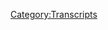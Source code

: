 {{DEFAULTSORT:
    #_TRANSCRIPT_0625:December 5, 2021
}}{{Transcript
    | title         = [[625: December 5, 2021]]
    | caption       = [https://knowledgefight.libsyn.com/625-december-5-2021 Listen to this episode on Libsyn]
    | episodeNumber = [[625: December 5, 2021|625]]
    | length        = 01:22:12
}}

{{MessageBox
    | header     = Warning: Bot Generated Content
    | text       = This transcript was automatically generated by transcription software and likely contains many mistakes and misattributions. Please check the audio for definitive quotes, attribution, and context.
    | image      = N3yvass4myg91.webp
    | imagewidth = 50px
    | id         = warning
}}

{{TranscriptBlock
    | name      = Unknown Speaker
    | timestamp = 00:00:00.000
    | text      = N-N-N-N-N-N-N-Knowledge Fight
}}

{{TranscriptBlock
    | name      = Unknown Speaker
    | timestamp = 00:00:12.960
    | text      = Dan and Jordan, I am sweating.
}}

{{TranscriptBlock
    | name      = Unknown Speaker
    | timestamp = 00:00:19.600
    | text      = Knowledgefight.com, it's time to pray.
}}

{{TranscriptBlock
    | name      = Unknown Speaker
    | timestamp = 00:00:21.480
    | text      = I have great respect for Knowledgefight.
}}

{{TranscriptBlock
    | name      = Unknown Speaker
    | timestamp = 00:00:25.199
    | text      = I'm sick of them posing as if they're the good guys, saying we are the bad guys.
}}

{{TranscriptBlock
    | name      = Unknown Speaker
    | timestamp = 00:00:29.359
    | text      = I love you.
}}

{{TranscriptBlock
    | name      = Unknown Speaker
    | timestamp = 00:00:30.359
    | text      = I love you.
}}

{{TranscriptBlock
    | name      = Unknown Speaker
    | timestamp = 00:00:31.359
    | text      = Knowledgefight.
}}

{{TranscriptBlock
    | name      = Unknown Speaker
    | timestamp = 00:00:32.359
    | text      = Dan and Jordan, Knowledgefight.
}}

{{TranscriptBlock
    | name      = Unknown Speaker
    | timestamp = 00:00:33.359
    | text      = Need, I need money.
}}

{{TranscriptBlock
    | name      = Unknown Speaker
    | timestamp = 00:00:34.359
    | text      = Andy and Candace.
}}

{{TranscriptBlock
    | name      = Unknown Speaker
    | timestamp = 00:00:35.359
    | text      = Andy and Candace.
}}

{{TranscriptBlock
    | name      = Unknown Speaker
    | timestamp = 00:00:36.359
    | text      = Stop it.
}}

{{TranscriptBlock
    | name      = Unknown Speaker
    | timestamp = 00:00:37.359
    | text      = Andy and Candace.
}}

{{TranscriptBlock
    | name      = Unknown Speaker
    | timestamp = 00:00:38.359
    | text      = Andy and Candace.
}}

{{TranscriptBlock
    | name      = Unknown Speaker
    | timestamp = 00:00:39.359
    | text      = It's time to pray.
}}

{{TranscriptBlock
    | name      = Unknown Speaker
    | timestamp = 00:00:40.359
    | text      = Andy and Candace, you're on the air.
}}

{{TranscriptBlock
    | name      = Unknown Speaker
    | timestamp = 00:00:41.359
    | text      = Thanks for holding me.
}}

{{TranscriptBlock
    | name      = Unknown Speaker
    | timestamp = 00:00:42.359
    | text      = Hello, Alex.
}}

{{TranscriptBlock
    | name      = Unknown Speaker
    | timestamp = 00:00:43.359
    | text      = I'm a first-time caller, I'm a huge fan.
}}

{{TranscriptBlock
    | name      = Unknown Speaker
    | timestamp = 00:00:44.359
    | text      = I love your room.
}}

{{TranscriptBlock
    | name      = Unknown Speaker
    | timestamp = 00:00:45.359
    | text      = Knowledgefight.
}}

{{TranscriptBlock
    | name      = Unknown Speaker
    | timestamp = 00:00:46.359
    | text      = Knowledgefight.com.
}}

{{TranscriptBlock
    | name      = Unknown Speaker
    | timestamp = 00:00:47.359
    | text      = I love you.
}}

{{TranscriptBlock
    | name      = Unknown Speaker
    | timestamp = 00:00:48.359
    | text      = I had a great time.
}}

{{TranscriptBlock
    | name      = Unknown Speaker
    | timestamp = 00:00:49.359
    | text      = Hello Alex, I'm a first-time caller, I'm a huge fan.
}}

{{TranscriptBlock
    | name      = Unknown Speaker
    | timestamp = 00:00:51.759
    | text      = I love your room.
}}

{{TranscriptBlock
    | name      = Unknown Speaker
    | timestamp = 00:00:52.920
    | text      = Knowledge Fight.
}}

{{TranscriptBlock
    | name      = Unknown Speaker
    | timestamp = 00:00:54.039
    | text      = N-n-n-n-n-n-n-n-n-n-n-n-n-n-n-knowledgefight.com.
}}

{{TranscriptBlock
    | name      = Unknown Speaker
    | timestamp = 00:00:57.039
    | text      = N-n-n-n-n-n-n-n-n-n-n-n-knowledgefight.com.
}}

{{TranscriptBlock
    | name      = Unknown Speaker
    | timestamp = 00:00:58.479
    | text      = I love you.
}}

{{TranscriptBlock
    | name      = Unknown Speaker
    | timestamp = 00:00:59.119
    | text      = Hey everybody, welcome back to Knowledge Fight, I'm Dan.
}}

{{TranscriptBlock
    | name      = Unknown Speaker
    | timestamp = 00:01:01.119
    | text      = I'm Jordan!
}}

{{TranscriptBlock
    | name      = Unknown Speaker
    | timestamp = 00:01:01.759
    | text      = We're a couple dudes who like to sit around, worship at the altar of Selene,
}}

{{TranscriptBlock
    | name      = Unknown Speaker
    | timestamp = 00:01:04.159
    | text      = and talk a little bit about Alex Jones.
}}

{{TranscriptBlock
    | name      = Unknown Speaker
    | timestamp = 00:01:05.920
    | text      = Oh indeed we are, Dan.
}}

{{TranscriptBlock
    | name      = Unknown Speaker
    | timestamp = 00:01:07.280
    | text      = Jordan.
}}

{{TranscriptBlock
    | name      = Unknown Speaker
    | timestamp = 00:01:07.760
    | text      = Dan!
}}

{{TranscriptBlock
    | name      = Unknown Speaker
    | timestamp = 00:01:08.239
    | text      = Jordan.
}}

{{TranscriptBlock
    | name      = Unknown Speaker
    | timestamp = 00:01:08.640
    | text      = I have a quick question for you.
}}

{{TranscriptBlock
    | name      = Unknown Speaker
    | timestamp = 00:01:09.840
    | text      = Sup.
}}

{{TranscriptBlock
    | name      = Unknown Speaker
    | timestamp = 00:01:10.560
    | text      = What's your bright spot today, sir?
}}

{{TranscriptBlock
    | name      = Unknown Speaker
    | timestamp = 00:01:11.760
    | text      = My bright spot today, Jordan, is at Mariano's.
}}

{{TranscriptBlock
    | name      = Unknown Speaker
    | timestamp = 00:01:16.079
    | text      = Okay.
}}

{{TranscriptBlock
    | name      = Unknown Speaker
    | timestamp = 00:01:16.480
    | text      = I could pronounce that more Chicago with you on it.
}}

{{TranscriptBlock
    | name      = Unknown Speaker
    | timestamp = 00:01:19.519
    | text      = I was gonna say.
}}

{{TranscriptBlock
    | name      = Unknown Speaker
    | timestamp = 00:01:20.079
    | text      = Mariano's.
}}

{{TranscriptBlock
    | name      = Unknown Speaker
    | timestamp = 00:01:21.840
    | text      = Where's Danny Callis at?
}}

{{TranscriptBlock
    | name      = Unknown Speaker
    | timestamp = 00:01:23.040
    | text      = Did he break in here?
}}

{{TranscriptBlock
    | name      = Unknown Speaker
    | timestamp = 00:01:26.239
    | text      = I can only do real Chicago in one word.
}}

{{TranscriptBlock
    | name      = Unknown Speaker
    | timestamp = 00:01:31.519
    | text      = Mariano's has a Nashville hot chicken finger that they sell.
}}

{{TranscriptBlock
    | name      = Unknown Speaker
    | timestamp = 00:01:36.959
    | text      = The prepared food.
}}

{{TranscriptBlock
    | name      = Unknown Speaker
    | timestamp = 00:01:37.840
    | text      = Sure, sure, sure, sure.
}}

{{TranscriptBlock
    | name      = Unknown Speaker
    | timestamp = 00:01:39.040
    | text      = So good.
}}

{{TranscriptBlock
    | name      = Unknown Speaker
    | timestamp = 00:01:39.519
    | text      = Oh is it good?
}}

{{TranscriptBlock
    | name      = Unknown Speaker
    | timestamp = 00:01:40.159
    | text      = Yeah, I really enjoy it.
}}

{{TranscriptBlock
    | name      = Unknown Speaker
    | timestamp = 00:01:41.599
    | text      = Had it last night.
}}

{{TranscriptBlock
    | name      = Unknown Speaker
    | timestamp = 00:01:42.480
    | text      = Uh-huh.
}}

{{TranscriptBlock
    | name      = Unknown Speaker
    | timestamp = 00:01:43.040
    | text      = So good.
}}

{{TranscriptBlock
    | name      = Unknown Speaker
    | timestamp = 00:01:43.920
    | text      = I'm surprised to hear it consistently.
}}

{{TranscriptBlock
    | name      = Unknown Speaker
    | timestamp = 00:01:48.879
    | text      = It's not a restaurant, but the food at Mariano's is pretty good.
}}

{{TranscriptBlock
    | name      = Unknown Speaker
    | timestamp = 00:01:52.239
    | text      = I hear that a lot.
}}

{{TranscriptBlock
    | name      = Unknown Speaker
    | timestamp = 00:01:54.079
    | text      = It's very unfortunate.
}}

{{TranscriptBlock
    | name      = Unknown Speaker
    | timestamp = 00:01:55.120
    | text      = I can't vouch for everything at Mariano's,
}}

{{TranscriptBlock
    | name      = Unknown Speaker
    | timestamp = 00:01:57.040
    | text      = but I can say that I am shocked by the consistency
}}

{{TranscriptBlock
    | name      = Unknown Speaker
    | timestamp = 00:02:01.680
    | text      = of supermarket chicken fingers.
}}

{{TranscriptBlock
    | name      = Unknown Speaker
    | timestamp = 00:02:06.480
    | text      = When I was younger...
}}

{{TranscriptBlock
    | name      = Unknown Speaker
    | timestamp = 00:02:07.359
    | text      = There is a universal standard.
}}

{{TranscriptBlock
    | name      = Unknown Speaker
    | timestamp = 00:02:09.280
    | text      = I don't know if it's universal, but when I was younger,
}}

{{TranscriptBlock
    | name      = Unknown Speaker
    | timestamp = 00:02:11.439
    | text      = the Gerbs, one of the grocery stores in Colombia,
}}

{{TranscriptBlock
    | name      = Unknown Speaker
    | timestamp = 00:02:15.919
    | text      = had great chicken fingers.
}}

{{TranscriptBlock
    | name      = Unknown Speaker
    | timestamp = 00:02:17.280
    | text      = They had spicy and regular.
}}

{{TranscriptBlock
    | name      = Unknown Speaker
    | timestamp = 00:02:18.719
    | text      = Oh, so good.
}}

{{TranscriptBlock
    | name      = Unknown Speaker
    | timestamp = 00:02:19.520
    | text      = Yeah.
}}

{{TranscriptBlock
    | name      = Unknown Speaker
    | timestamp = 00:02:20.560
    | text      = I just go to Gerbs just for the chicken fingers.
}}

{{TranscriptBlock
    | name      = Unknown Speaker
    | timestamp = 00:02:24.080
    | text      = Weird, weird.
}}

{{TranscriptBlock
    | name      = Unknown Speaker
    | timestamp = 00:02:25.199
    | text      = Schnucks, on the other hand, the other grocery store in town.
}}

{{TranscriptBlock
    | name      = Unknown Speaker
    | timestamp = 00:02:27.599
    | text      = Not as good a chicken.
}}

{{TranscriptBlock
    | name      = Unknown Speaker
    | timestamp = 00:02:29.039
    | text      = Yeah, growing up where I did strangely the best Chinese food
}}

{{TranscriptBlock
    | name      = Unknown Speaker
    | timestamp = 00:02:33.280
    | text      = in my tiny miserable all-white section of Illinois,
}}

{{TranscriptBlock
    | name      = Unknown Speaker
    | timestamp = 00:02:38.240
    | text      = the Jewel-Osco, they had somebody there who was like,
}}

{{TranscriptBlock
    | name      = Unknown Speaker
    | timestamp = 00:02:42.479
    | text      = fuck it, this place is a desert.
}}

{{TranscriptBlock
    | name      = Unknown Speaker
    | timestamp = 00:02:44.960
    | text      = And they went for it, man.
}}

{{TranscriptBlock
    | name      = Unknown Speaker
    | timestamp = 00:02:46.080
    | text      = They made really good Chinese food.
}}

{{TranscriptBlock
    | name      = Unknown Speaker
    | timestamp = 00:02:48.080
    | text      = I think I must have seen something on TV about that
}}

{{TranscriptBlock
    | name      = Unknown Speaker
    | timestamp = 00:02:50.639
    | text      = great barbecue place that's in a gas station.
}}

{{TranscriptBlock
    | name      = Unknown Speaker
    | timestamp = 00:02:52.800
    | text      = Yeah, yeah, yeah, yeah.
}}

{{TranscriptBlock
    | name      = Unknown Speaker
    | timestamp = 00:02:53.840
    | text      = Anyway.
}}

{{TranscriptBlock
    | name      = Unknown Speaker
    | timestamp = 00:02:54.319
    | text      = Yeah, we're reminiscing.
}}

{{TranscriptBlock
    | name      = Unknown Speaker
    | timestamp = 00:02:55.439
    | text      = Weird food in strange places.
}}

{{TranscriptBlock
    | name      = Unknown Speaker
    | timestamp = 00:02:57.439
    | text      = Yeah.
}}

{{TranscriptBlock
    | name      = Unknown Speaker
    | timestamp = 00:02:58.000
    | text      = So what's your restaurant?
}}

{{TranscriptBlock
    | name      = Unknown Speaker
    | timestamp = 00:02:59.280
    | text      = Weirdly enough, it is something a little bit different,
}}

{{TranscriptBlock
    | name      = Unknown Speaker
    | timestamp = 00:03:02.080
    | text      = but a little bit similar.
}}

{{TranscriptBlock
    | name      = Unknown Speaker
    | timestamp = 00:03:02.960
    | text      = Look, I took the Argyle stop today, which I don't normally do anymore.
}}

{{TranscriptBlock
    | name      = Unknown Speaker
    | timestamp = 00:03:08.960
    | text      = It's been a long time since I've taken the Argyle stop.
}}

{{TranscriptBlock
    | name      = Unknown Speaker
    | timestamp = 00:03:11.759
    | text      = And right underneath that, it's under construction now,
}}

{{TranscriptBlock
    | name      = Unknown Speaker
    | timestamp = 00:03:14.159
    | text      = but right underneath that was the bodega that I used to go
}}

{{TranscriptBlock
    | name      = Unknown Speaker
    | timestamp = 00:03:16.560
    | text      = to every time we recorded at your old place.
}}

{{TranscriptBlock
    | name      = Unknown Speaker
    | timestamp = 00:03:19.680
    | text      = Yeah, I think I know the one you're talking about.
}}

{{TranscriptBlock
    | name      = Unknown Speaker
    | timestamp = 00:03:21.520
    | text      = Yeah, yeah.
}}

{{TranscriptBlock
    | name      = Unknown Speaker
    | timestamp = 00:03:22.240
    | text      = So it's the first time I've been in there in years or whatever.
}}

{{TranscriptBlock
    | name      = Unknown Speaker
    | timestamp = 00:03:25.520
    | text      = I'm shocked it made it.
}}

{{TranscriptBlock
    | name      = Unknown Speaker
    | timestamp = 00:03:27.280
    | text      = Me too.
}}

{{TranscriptBlock
    | name      = Unknown Speaker
    | timestamp = 00:03:28.560
    | text      = It looked like it was struggling back when I used to live in the neighborhood.
}}

{{TranscriptBlock
    | name      = Unknown Speaker
    | timestamp = 00:03:32.719
    | text      = A number of years back.
}}

{{TranscriptBlock
    | name      = Unknown Speaker
    | timestamp = 00:03:34.319
    | text      = That's why it's my bright spot.
}}

{{TranscriptBlock
    | name      = Unknown Speaker
    | timestamp = 00:03:35.759
    | text      = Yeah.
}}

{{TranscriptBlock
    | name      = Unknown Speaker
    | timestamp = 00:03:36.080
    | text      = That goddamn place is still there.
}}

{{TranscriptBlock
    | name      = Unknown Speaker
    | timestamp = 00:03:38.319
    | text      = Wow.
}}

{{TranscriptBlock
    | name      = Unknown Speaker
    | timestamp = 00:03:39.120
    | text      = You are not taking that place down.
}}

{{TranscriptBlock
    | name      = Unknown Speaker
    | timestamp = 00:03:40.960
    | text      = Good for them.
}}

{{TranscriptBlock
    | name      = Unknown Speaker
    | timestamp = 00:03:41.680
    | text      = The Argyle stop's under construction and they're still going.
}}

{{TranscriptBlock
    | name      = Unknown Speaker
    | timestamp = 00:03:44.240
    | text      = I used to live over near there a couple of years back,
}}

{{TranscriptBlock
    | name      = Unknown Speaker
    | timestamp = 00:03:48.080
    | text      = and I would get on the Argyle stop to go to work.
}}

{{TranscriptBlock
    | name      = Unknown Speaker
    | timestamp = 00:03:54.159
    | text      = I worked way at the end, or south on the red line,
}}

{{TranscriptBlock
    | name      = Unknown Speaker
    | timestamp = 00:03:57.599
    | text      = and I would go into that bodega pretty much every day
}}

{{TranscriptBlock
    | name      = Unknown Speaker
    | timestamp = 00:04:00.800
    | text      = before going into, and I just walk around like,
}}

{{TranscriptBlock
    | name      = Unknown Speaker
    | timestamp = 00:04:04.080
    | text      = you got nothing in here.
}}

{{TranscriptBlock
    | name      = Unknown Speaker
    | timestamp = 00:04:04.879
    | text      = They got nothing!
}}

{{TranscriptBlock
    | name      = Unknown Speaker
    | timestamp = 00:04:07.120
    | text      = It was furious every morning.
}}

{{TranscriptBlock
    | name      = Unknown Speaker
    | timestamp = 00:04:09.439
    | text      = I was like, I just want a little Debbie or something.
}}

{{TranscriptBlock
    | name      = Unknown Speaker
    | timestamp = 00:04:12.879
    | text      = I don't know.
}}

{{TranscriptBlock
    | name      = Unknown Speaker
    | timestamp = 00:04:13.599
    | text      = There's nothing in there.
}}

{{TranscriptBlock
    | name      = Unknown Speaker
    | timestamp = 00:04:15.360
    | text      = It's amazing.
}}

{{TranscriptBlock
    | name      = Unknown Speaker
    | timestamp = 00:04:16.639
    | text      = It really is.
}}

{{TranscriptBlock
    | name      = Unknown Speaker
    | timestamp = 00:04:17.439
    | text      = Well, good on them surviving.
}}

{{TranscriptBlock
    | name      = Unknown Speaker
    | timestamp = 00:04:18.959
    | text      = Somehow.
}}

{{TranscriptBlock
    | name      = Unknown Speaker
    | timestamp = 00:04:19.600
    | text      = Yeah.
}}

{{TranscriptBlock
    | name      = Unknown Speaker
    | timestamp = 00:04:20.000
    | text      = So Jordan, today we are going to be talking about
}}

{{TranscriptBlock
    | name      = Unknown Speaker
    | timestamp = 00:04:22.639
    | text      = the Sunday episode, December 5th, 2021.
}}

{{TranscriptBlock
    | name      = Unknown Speaker
    | timestamp = 00:04:26.240
    | text      = Mic check!
}}

{{TranscriptBlock
    | name      = Unknown Speaker
    | timestamp = 00:04:26.720
    | text      = Ooh, I was too early.
}}

{{TranscriptBlock
    | name      = Unknown Speaker
    | timestamp = 00:04:27.439
    | text      = I think you got that one.
}}

{{TranscriptBlock
    | name      = Unknown Speaker
    | timestamp = 00:04:28.160
    | text      = I was too early.
}}

{{TranscriptBlock
    | name      = Unknown Speaker
    | timestamp = 00:04:29.040
    | text      = I jumped the gun.
}}

{{TranscriptBlock
    | name      = Unknown Speaker
    | timestamp = 00:04:29.920
    | text      = Thank you.
}}

{{TranscriptBlock
    | name      = Unknown Speaker
    | timestamp = 00:04:30.879
    | text      = So this is interesting.
}}

{{TranscriptBlock
    | name      = Unknown Speaker
    | timestamp = 00:04:32.720
    | text      = I think this episode will allow us to play a little bit
}}

{{TranscriptBlock
    | name      = Unknown Speaker
    | timestamp = 00:04:35.120
    | text      = of catch up on some of the narratives maybe that we missed
}}

{{TranscriptBlock
    | name      = Unknown Speaker
    | timestamp = 00:04:39.360
    | text      = while we were taking our 2003 sabbatical.
}}

{{TranscriptBlock
    | name      = Unknown Speaker
    | timestamp = 00:04:41.439
    | text      = Sure, sure, sure, sure.
}}

{{TranscriptBlock
    | name      = Unknown Speaker
    | timestamp = 00:04:42.000
    | text      = I know that we at least hit on one of the very large ones,
}}

{{TranscriptBlock
    | name      = Unknown Speaker
    | timestamp = 00:04:45.519
    | text      = and then one of the things in the media that people
}}

{{TranscriptBlock
    | name      = Unknown Speaker
    | timestamp = 00:04:48.079
    | text      = talked about regarding Alex.
}}

{{TranscriptBlock
    | name      = Unknown Speaker
    | timestamp = 00:04:49.439
    | text      = Yeah, yeah, yeah.
}}

{{TranscriptBlock
    | name      = Unknown Speaker
    | timestamp = 00:04:49.920
    | text      = So we'll get down to business on that,
}}

{{TranscriptBlock
    | name      = Unknown Speaker
    | timestamp = 00:04:51.040
    | text      = but first let's say hello to some new wonks.
}}

{{TranscriptBlock
    | name      = Unknown Speaker
    | timestamp = 00:04:53.439
    | text      = Oh, that's a great idea.
}}

{{TranscriptBlock
    | name      = Unknown Speaker
    | timestamp = 00:04:54.399
    | text      = So first, the Jim Garrow Institute for Probably
}}

{{TranscriptBlock
    | name      = Unknown Speaker
    | timestamp = 00:04:56.959
    | text      = Not Human Trafficking.
}}

{{TranscriptBlock
    | name      = Unknown Speaker
    | timestamp = 00:04:57.920
    | text      = Thank you so much, Jordan Howe, Policy Wonk.
}}

{{TranscriptBlock
    | name      = Unknown Speaker
    | timestamp = 00:04:59.680
    | text      = I'm a policy wonk.
}}

{{TranscriptBlock
    | name      = Unknown Speaker
    | timestamp = 00:05:00.720
    | text      = Thank you very much.
}}

{{TranscriptBlock
    | name      = Unknown Speaker
    | timestamp = 00:05:01.600
    | text      = Thank you.
}}

{{TranscriptBlock
    | name      = Unknown Speaker
    | timestamp = 00:05:02.399
    | text      = Next, Luv Ukemo from Pat Elsie and Macaroni Jones.
}}

{{TranscriptBlock
    | name      = Unknown Speaker
    | timestamp = 00:05:06.879
    | text      = Thank you so much.
}}

{{TranscriptBlock
    | name      = Unknown Speaker
    | timestamp = 00:05:07.439
    | text      = You are now a policy wonk.
}}

{{TranscriptBlock
    | name      = Unknown Speaker
    | timestamp = 00:05:08.720
    | text      = I'm a policy wonk.
}}

{{TranscriptBlock
    | name      = Unknown Speaker
    | timestamp = 00:05:09.759
    | text      = Thank you very much to that jazz band, I guess.
}}

{{TranscriptBlock
    | name      = Unknown Speaker
    | timestamp = 00:05:12.160
    | text      = Yeah.
}}

{{TranscriptBlock
    | name      = Unknown Speaker
    | timestamp = 00:05:13.199
    | text      = Next, Pavo Lerotic.
}}

{{TranscriptBlock
    | name      = Unknown Speaker
    | timestamp = 00:05:14.959
    | text      = Thank you so much.
}}

{{TranscriptBlock
    | name      = Unknown Speaker
    | timestamp = 00:05:15.519
    | text      = You are now a policy wonk.
}}

{{TranscriptBlock
    | name      = Unknown Speaker
    | timestamp = 00:05:16.959
    | text      = I'm a policy wonk.
}}

{{TranscriptBlock
    | name      = Unknown Speaker
    | timestamp = 00:05:18.000
    | text      = Thank you very much.
}}

{{TranscriptBlock
    | name      = Unknown Speaker
    | timestamp = 00:05:18.720
    | text      = Thank you.
}}

{{TranscriptBlock
    | name      = Unknown Speaker
    | timestamp = 00:05:19.120
    | text      = And this person sent in in lieu of a policy wonk shout out,
}}

{{TranscriptBlock
    | name      = Unknown Speaker
    | timestamp = 00:05:24.319
    | text      = wanted to give a shout out to charity, and it was,
}}

{{TranscriptBlock
    | name      = Unknown Speaker
    | timestamp = 00:05:28.480
    | text      = our timing was way off because we were out,
}}

{{TranscriptBlock
    | name      = Unknown Speaker
    | timestamp = 00:05:30.240
    | text      = we were gone when this came in, so we're a little late,
}}

{{TranscriptBlock
    | name      = Unknown Speaker
    | timestamp = 00:05:32.639
    | text      = but like to give a shout out to the Find the Light Foundation.
}}

{{TranscriptBlock
    | name      = Unknown Speaker
    | timestamp = 00:05:35.759
    | text      = You are now a policy wonk.
}}

{{TranscriptBlock
    | name      = Unknown Speaker
    | timestamp = 00:05:37.120
    | text      = I'm a policy wonk.
}}

{{TranscriptBlock
    | name      = Unknown Speaker
    | timestamp = 00:05:38.160
    | text      = Thank you very much.
}}

{{TranscriptBlock
    | name      = Unknown Speaker
    | timestamp = 00:05:38.879
    | text      = The charity is a policy wonk.
}}

{{TranscriptBlock
    | name      = Unknown Speaker
    | timestamp = 00:05:40.079
    | text      = Yeah, sure.
}}

{{TranscriptBlock
    | name      = Unknown Speaker
    | timestamp = 00:05:40.879
    | text      = Why not?
}}

{{TranscriptBlock
    | name      = Unknown Speaker
    | timestamp = 00:05:41.519
    | text      = Whatever.
}}

{{TranscriptBlock
    | name      = Unknown Speaker
    | timestamp = 00:05:42.319
    | text      = And we got a technocrat in the mix that we'd like to say hello
}}

{{TranscriptBlock
    | name      = Unknown Speaker
    | timestamp = 00:05:45.759
    | text      = and thank you to Demon Feast Sous Chef Aaron.
}}

{{TranscriptBlock
    | name      = Unknown Speaker
    | timestamp = 00:05:48.240
    | text      = Thank you so much.
}}

{{TranscriptBlock
    | name      = Unknown Speaker
    | timestamp = 00:05:48.720
    | text      = You are now a technocrat.
}}

{{TranscriptBlock
    | name      = Unknown Speaker
    | timestamp = 00:05:49.920
    | text      = I'm a policy wonk.
}}

{{TranscriptBlock
    | name      = Unknown Speaker
    | timestamp = 00:05:51.199
    | text      = Crikey, mate.
}}

{{TranscriptBlock
    | name      = Unknown Speaker
    | timestamp = 00:05:51.920
    | text      = That's fantastic.
}}

{{TranscriptBlock
    | name      = Unknown Speaker
    | timestamp = 00:05:52.879
    | text      = Have yourself a brew.
}}

{{TranscriptBlock
    | name      = Unknown Speaker
    | timestamp = 00:05:54.240
    | text      = How's your 401k doing, bro?
}}

{{TranscriptBlock
    | name      = Unknown Speaker
    | timestamp = 00:05:55.839
    | text      = We got to go full tilt boogie on this, Watson, all right?
}}

{{TranscriptBlock
    | name      = Unknown Speaker
    | timestamp = 00:05:58.480
    | text      = Let's just get down to business.
}}

{{TranscriptBlock
    | name      = Unknown Speaker
    | timestamp = 00:05:59.680
    | text      = We ain't making that money off that heroin.
}}

{{TranscriptBlock
    | name      = Unknown Speaker
    | timestamp = 00:06:01.759
    | text      = Why you pimps so good?
}}

{{TranscriptBlock
    | name      = Unknown Speaker
    | timestamp = 00:06:03.759
    | text      = My neck is freakishly large.
}}

{{TranscriptBlock
    | name      = Unknown Speaker
    | timestamp = 00:06:05.439
    | text      = I declare info war on you.
}}

{{TranscriptBlock
    | name      = Unknown Speaker
    | timestamp = 00:06:08.000
    | text      = Thank you so much.
}}

{{TranscriptBlock
    | name      = Unknown Speaker
    | timestamp = 00:06:08.639
    | text      = Yes, thank you very much.
}}

{{TranscriptBlock
    | name      = Unknown Speaker
    | timestamp = 00:06:09.600
    | text      = As soon as I came out of my mouth, I'm like,
}}

{{TranscriptBlock
    | name      = Unknown Speaker
    | timestamp = 00:06:11.199
    | text      = I think we might have shouted that out already.
}}

{{TranscriptBlock
    | name      = Unknown Speaker
    | timestamp = 00:06:14.000
    | text      = I can't tell if we did.
}}

{{TranscriptBlock
    | name      = Unknown Speaker
    | timestamp = 00:06:17.199
    | text      = My bad.
}}

{{TranscriptBlock
    | name      = Unknown Speaker
    | timestamp = 00:06:18.000
    | text      = I mean, you know, it's eh.
}}

{{TranscriptBlock
    | name      = Unknown Speaker
    | timestamp = 00:06:21.199
    | text      = So Sunday, Alex's weekend show.
}}

{{TranscriptBlock
    | name      = Unknown Speaker
    | timestamp = 00:06:24.959
    | text      = Uh huh.
}}

{{TranscriptBlock
    | name      = Unknown Speaker
    | timestamp = 00:06:25.680
    | text      = Maybe lower stakes.
}}

{{TranscriptBlock
    | name      = Unknown Speaker
    | timestamp = 00:06:26.800
    | text      = Who knows?
}}

{{TranscriptBlock
    | name      = Unknown Speaker
    | timestamp = 00:06:27.600
    | text      = A little light on the loafers there.
}}

{{TranscriptBlock
    | name      = Unknown Speaker
    | timestamp = 00:06:31.199
    | text      = He starts off pretty hot.
}}

{{TranscriptBlock
    | name      = Unknown Speaker
    | timestamp = 00:06:33.759
    | text      = Now, on Tuesday, after a federal court ordered the FDA to release
}}

{{TranscriptBlock
    | name      = Unknown Speaker
    | timestamp = 00:06:42.639
    | text      = the first little drip of hundreds of thousands of pages of documents,
}}

{{TranscriptBlock
    | name      = Unknown Speaker
    | timestamp = 00:06:47.199
    | text      = we reported on the first 30 pages of documents that came out.
}}

{{TranscriptBlock
    | name      = Unknown Speaker
    | timestamp = 00:06:50.399
    | text      = And those first 30 pages of documents were a total criminal admission of the FDA.
}}

{{TranscriptBlock
    | name      = Unknown Speaker
    | timestamp = 00:07:01.680
    | text      = And just the first beginning of the so-called vaccine for COVID-19
}}

{{TranscriptBlock
    | name      = Unknown Speaker
    | timestamp = 00:07:06.879
    | text      = with Pfizer causing thousands of deaths.
}}

{{TranscriptBlock
    | name      = Unknown Speaker
    | timestamp = 00:07:12.000
    | text      = And they confirmed and knew and covered it up.
}}

{{TranscriptBlock
    | name      = Unknown Speaker
    | timestamp = 00:07:14.639
    | text      = Well, guess what?
}}

{{TranscriptBlock
    | name      = Unknown Speaker
    | timestamp = 00:07:15.360
    | text      = Twitter, Facebook, Instagram, they're all censoring even medical doctors
}}

{{TranscriptBlock
    | name      = Unknown Speaker
    | timestamp = 00:07:18.800
    | text      = trying to link to those documents.
}}

{{TranscriptBlock
    | name      = Unknown Speaker
    | timestamp = 00:07:20.240
    | text      = I mean, they all deserve to go to prison.
}}

{{TranscriptBlock
    | name      = Unknown Speaker
    | timestamp = 00:07:22.319
    | text      = The executives, every single one of them.
}}

{{TranscriptBlock
    | name      = Unknown Speaker
    | timestamp = 00:07:27.519
    | text      = And the word is Jack Dorsey, not saying the guy's a great guy,
}}

{{TranscriptBlock
    | name      = Unknown Speaker
    | timestamp = 00:07:30.639
    | text      = but he wouldn't go along with it.
}}

{{TranscriptBlock
    | name      = Unknown Speaker
    | timestamp = 00:07:31.839
    | text      = So he had to step down right off the bat.
}}

{{TranscriptBlock
    | name      = Unknown Speaker
    | timestamp = 00:07:35.199
    | text      = Like, it's super fun how Alex just decided to make up a story
}}

{{TranscriptBlock
    | name      = Unknown Speaker
    | timestamp = 00:07:37.839
    | text      = about why Jack stepped down, uh, like at Twitter.
}}

{{TranscriptBlock
    | name      = Unknown Speaker
    | timestamp = 00:07:40.480
    | text      = So weird that it just happens to fit in perfectly with the dumb conspiracy
}}

{{TranscriptBlock
    | name      = Unknown Speaker
    | timestamp = 00:07:43.600
    | text      = theories Alex is pitching.
}}

{{TranscriptBlock
    | name      = Unknown Speaker
    | timestamp = 00:07:44.800
    | text      = It's so convenient that he did it at that time, too.
}}

{{TranscriptBlock
    | name      = Unknown Speaker
    | timestamp = 00:07:47.600
    | text      = It really helps him out.
}}

{{TranscriptBlock
    | name      = Unknown Speaker
    | timestamp = 00:07:48.720
    | text      = It was nice of Jack to do that.
}}

{{TranscriptBlock
    | name      = Unknown Speaker
    | timestamp = 00:07:49.839
    | text      = Yeah.
}}

{{TranscriptBlock
    | name      = Unknown Speaker
    | timestamp = 00:07:50.079
    | text      = The reality is that it's more likely that the investors in Twitter
}}

{{TranscriptBlock
    | name      = Unknown Speaker
    | timestamp = 00:07:53.199
    | text      = had put pressure on Jack to decide to either step down
}}

{{TranscriptBlock
    | name      = Unknown Speaker
    | timestamp = 00:07:55.759
    | text      = as the CEO of Twitter or Square, since they're both gigantic businesses.
}}

{{TranscriptBlock
    | name      = Unknown Speaker
    | timestamp = 00:08:00.639
    | text      = As NBC News reported, prior to Jack stepping down,
}}

{{TranscriptBlock
    | name      = Unknown Speaker
    | timestamp = 00:08:03.360
    | text      = he was, quote, the only person to be CEO of two public companies
}}

{{TranscriptBlock
    | name      = Unknown Speaker
    | timestamp = 00:08:07.040
    | text      = with market valuations of greater than $5 billion.
}}

{{TranscriptBlock
    | name      = Unknown Speaker
    | timestamp = 00:08:10.480
    | text      = That's nuts.
}}

{{TranscriptBlock
    | name      = Unknown Speaker
    | timestamp = 00:08:11.120
    | text      = Oh, that's no good!
}}

{{TranscriptBlock
    | name      = Unknown Speaker
    | timestamp = 00:08:12.480
    | text      = No!
}}

{{TranscriptBlock
    | name      = Unknown Speaker
    | timestamp = 00:08:13.279
    | text      = There have been longstanding tensions between the investment firms
}}

{{TranscriptBlock
    | name      = Unknown Speaker
    | timestamp = 00:08:16.079
    | text      = that are on Twitter's board and Jack,
}}

{{TranscriptBlock
    | name      = Unknown Speaker
    | timestamp = 00:08:17.759
    | text      = and this feels like a lot more kind of that sort of thing.
}}

{{TranscriptBlock
    | name      = Unknown Speaker
    | timestamp = 00:08:20.399
    | text      = Yeah, that would make sense.
}}

{{TranscriptBlock
    | name      = Unknown Speaker
    | timestamp = 00:08:21.120
    | text      = And if I were Jack, like around now,
}}

{{TranscriptBlock
    | name      = Unknown Speaker
    | timestamp = 00:08:24.800
    | text      = and I had to choose like which company to stay the CEO of,
}}

{{TranscriptBlock
    | name      = Unknown Speaker
    | timestamp = 00:08:27.600
    | text      = I would totally go with Square.
}}

{{TranscriptBlock
    | name      = Unknown Speaker
    | timestamp = 00:08:29.040
    | text      = Oh, yeah.
}}

{{TranscriptBlock
    | name      = Unknown Speaker
    | timestamp = 00:08:29.519
    | text      = Payment processing is way better than the load of shit
}}

{{TranscriptBlock
    | name      = Unknown Speaker
    | timestamp = 00:08:31.839
    | text      = people running Twitter have to deal with,
}}

{{TranscriptBlock
    | name      = Unknown Speaker
    | timestamp = 00:08:33.919
    | text      = which is a lot of it is their own fault,
}}

{{TranscriptBlock
    | name      = Unknown Speaker
    | timestamp = 00:08:35.600
    | text      = and there are problems with their own creation,
}}

{{TranscriptBlock
    | name      = Unknown Speaker
    | timestamp = 00:08:37.279
    | text      = but still, it's a headache.
}}

{{TranscriptBlock
    | name      = Unknown Speaker
    | timestamp = 00:08:38.559
    | text      = Yes, true.
}}

{{TranscriptBlock
    | name      = Unknown Speaker
    | timestamp = 00:08:39.200
    | text      = Or maybe the globalists wanted Twitter to censor FDA documents,
}}

{{TranscriptBlock
    | name      = Unknown Speaker
    | timestamp = 00:08:42.080
    | text      = and Jack said no, so he stepped down as the CEO of a $5 billion company
}}

{{TranscriptBlock
    | name      = Unknown Speaker
    | timestamp = 00:08:45.679
    | text      = just for the principle of it,
}}

{{TranscriptBlock
    | name      = Unknown Speaker
    | timestamp = 00:08:46.960
    | text      = and he decided to stay mum on the topic.
}}

{{TranscriptBlock
    | name      = Unknown Speaker
    | timestamp = 00:08:49.039
    | text      = Could be.
}}

{{TranscriptBlock
    | name      = Unknown Speaker
    | timestamp = 00:08:49.679
    | text      = That is certainly a possibility.
}}

{{TranscriptBlock
    | name      = Unknown Speaker
    | timestamp = 00:08:51.440
    | text      = For many of the free speech warriors lately who have quit
}}

{{TranscriptBlock
    | name      = Unknown Speaker
    | timestamp = 00:08:54.159
    | text      = or stood up to the censorship,
}}

{{TranscriptBlock
    | name      = Unknown Speaker
    | timestamp = 00:08:56.480
    | text      = generally they've done so very quietly,
}}

{{TranscriptBlock
    | name      = Unknown Speaker
    | timestamp = 00:08:59.039
    | text      = and often with a kind of staid atmosphere.
}}

{{TranscriptBlock
    | name      = Unknown Speaker
    | timestamp = 00:09:01.600
    | text      = Sure.
}}

{{TranscriptBlock
    | name      = Unknown Speaker
    | timestamp = 00:09:01.919
    | text      = You know?
}}

{{TranscriptBlock
    | name      = Unknown Speaker
    | timestamp = 00:09:02.399
    | text      = I can't wait for him to go on Rogan
}}

{{TranscriptBlock
    | name      = Unknown Speaker
    | timestamp = 00:09:05.279
    | text      = and talk about how he was forced out of Twitter
}}

{{TranscriptBlock
    | name      = Unknown Speaker
    | timestamp = 00:09:07.440
    | text      = because he wouldn't allow the censorship or blah blah blah.
}}

{{TranscriptBlock
    | name      = Unknown Speaker
    | timestamp = 00:09:10.720
    | text      = So I'm certain that these FDA documents that Alex is talking about
}}

{{TranscriptBlock
    | name      = Unknown Speaker
    | timestamp = 00:09:14.320
    | text      = aren't being censored on Twitter,
}}

{{TranscriptBlock
    | name      = Unknown Speaker
    | timestamp = 00:09:15.519
    | text      = and you can link to them just fine.
}}

{{TranscriptBlock
    | name      = Unknown Speaker
    | timestamp = 00:09:17.360
    | text      = I would guess that maybe Twitter could be blocking links to blog posts
}}

{{TranscriptBlock
    | name      = Unknown Speaker
    | timestamp = 00:09:20.879
    | text      = about the documents on sites like Natural News
}}

{{TranscriptBlock
    | name      = Unknown Speaker
    | timestamp = 00:09:23.600
    | text      = and other things that have been already kicked off Twitter.
}}

{{TranscriptBlock
    | name      = Unknown Speaker
    | timestamp = 00:09:26.000
    | text      = Right, because of the bullshit.
}}

{{TranscriptBlock
    | name      = Unknown Speaker
    | timestamp = 00:09:27.679
    | text      = Yeah.
}}

{{TranscriptBlock
    | name      = Unknown Speaker
    | timestamp = 00:09:28.240
    | text      = So here's what's going on.
}}

{{TranscriptBlock
    | name      = Unknown Speaker
    | timestamp = 00:09:30.000
    | text      = A group called the Public Health and Medical Professionals for Transparency,
}}

{{TranscriptBlock
    | name      = Unknown Speaker
    | timestamp = 00:09:34.559
    | text      = they filed a foyer request for the FDA
}}

{{TranscriptBlock
    | name      = Unknown Speaker
    | timestamp = 00:09:36.639
    | text      = to release all documents related to the Pfizer vaccine,
}}

{{TranscriptBlock
    | name      = Unknown Speaker
    | timestamp = 00:09:39.759
    | text      = and then sued them when the production schedule
}}

{{TranscriptBlock
    | name      = Unknown Speaker
    | timestamp = 00:09:41.759
    | text      = wasn't what they had requested.
}}

{{TranscriptBlock
    | name      = Unknown Speaker
    | timestamp = 00:09:43.120
    | text      = This case is a little complicated, though,
}}

{{TranscriptBlock
    | name      = Unknown Speaker
    | timestamp = 00:09:45.120
    | text      = and the FDA have suggested that they might need a deadline of 55 years from now
}}

{{TranscriptBlock
    | name      = Unknown Speaker
    | timestamp = 00:09:49.919
    | text      = to fully produce the requested documents,
}}

{{TranscriptBlock
    | name      = Unknown Speaker
    | timestamp = 00:09:52.080
    | text      = which is approximately 329,000 pages worth of material.
}}

{{TranscriptBlock
    | name      = Unknown Speaker
    | timestamp = 00:09:56.639
    | text      = Okay, that might have been asking for too much.
}}

{{TranscriptBlock
    | name      = Unknown Speaker
    | timestamp = 00:10:00.159
    | text      = Yeah, the FDA has asked,
}}

{{TranscriptBlock
    | name      = Unknown Speaker
    | timestamp = 00:10:01.759
    | text      = can you narrow down your request, please?
}}

{{TranscriptBlock
    | name      = Unknown Speaker
    | timestamp = 00:10:03.759
    | text      = That would make sense.
}}

{{TranscriptBlock
    | name      = Unknown Speaker
    | timestamp = 00:10:04.960
    | text      = Yeah, because they want everything.
}}

{{TranscriptBlock
    | name      = Unknown Speaker
    | timestamp = 00:10:06.720
    | text      = Give them everything!
}}

{{TranscriptBlock
    | name      = Unknown Speaker
    | timestamp = 00:10:07.679
    | text      = So this is an almost comically long amount of time,
}}

{{TranscriptBlock
    | name      = Unknown Speaker
    | timestamp = 00:10:10.240
    | text      = but this is a huge amount of documents,
}}

{{TranscriptBlock
    | name      = Unknown Speaker
    | timestamp = 00:10:12.320
    | text      = and in order to release them to the public by way of FOIA,
}}

{{TranscriptBlock
    | name      = Unknown Speaker
    | timestamp = 00:10:14.960
    | text      = they need to review all of them to redact all sorts of things
}}

{{TranscriptBlock
    | name      = Unknown Speaker
    | timestamp = 00:10:17.840
    | text      = like Pfizer's confidential business information
}}

{{TranscriptBlock
    | name      = Unknown Speaker
    | timestamp = 00:10:20.320
    | text      = and any possible identifying information
}}

{{TranscriptBlock
    | name      = Unknown Speaker
    | timestamp = 00:10:22.240
    | text      = about the participants in the clinical trials.
}}

{{TranscriptBlock
    | name      = Unknown Speaker
    | timestamp = 00:10:24.799
    | text      = This is a huge undertaking,
}}

{{TranscriptBlock
    | name      = Unknown Speaker
    | timestamp = 00:10:26.080
    | text      = and I don't know if it takes 55 years to get through all that,
}}

{{TranscriptBlock
    | name      = Unknown Speaker
    | timestamp = 00:10:29.279
    | text      = but I can see why it wouldn't take four months,
}}

{{TranscriptBlock
    | name      = Unknown Speaker
    | timestamp = 00:10:31.360
    | text      = which was the initial request line from the group bringing the suit.
}}

{{TranscriptBlock
    | name      = Unknown Speaker
    | timestamp = 00:10:34.000
    | text      = I like it.
}}

{{TranscriptBlock
    | name      = Unknown Speaker
    | timestamp = 00:10:35.120
    | text      = I want them to go ahead with the 55-year-old.
}}

{{TranscriptBlock
    | name      = Unknown Speaker
    | timestamp = 00:10:37.360
    | text      = This is like the Voyager now.
}}

{{TranscriptBlock
    | name      = Unknown Speaker
    | timestamp = 00:10:40.159
    | text      = This is like we're sending it off into space.
}}

{{TranscriptBlock
    | name      = Unknown Speaker
    | timestamp = 00:10:42.639
    | text      = Who knows what it'll come back with 55 years from now?
}}

{{TranscriptBlock
    | name      = Unknown Speaker
    | timestamp = 00:10:45.519
    | text      = Could be anything!
}}

{{TranscriptBlock
    | name      = Unknown Speaker
    | timestamp = 00:10:47.360
    | text      = According to Alex, we'll all be dead.
}}

{{TranscriptBlock
    | name      = Unknown Speaker
    | timestamp = 00:10:49.039
    | text      = Yeah, see?
}}

{{TranscriptBlock
    | name      = Unknown Speaker
    | timestamp = 00:10:49.840
    | text      = So who cares about documents?
}}

{{TranscriptBlock
    | name      = Unknown Speaker
    | timestamp = 00:10:51.360
    | text      = Go for it! 55 years is good for me.
}}

{{TranscriptBlock
    | name      = Unknown Speaker
    | timestamp = 00:10:53.279
    | text      = So in a November 15th pleading,
}}

{{TranscriptBlock
    | name      = Unknown Speaker
    | timestamp = 00:10:55.200
    | text      = the FDA requested that they release batches of the initial documents
}}

{{TranscriptBlock
    | name      = Unknown Speaker
    | timestamp = 00:10:58.639
    | text      = on November 17th and December 1st,
}}

{{TranscriptBlock
    | name      = Unknown Speaker
    | timestamp = 00:11:00.960
    | text      = and thereafter they, quote,
}}

{{TranscriptBlock
    | name      = Unknown Speaker
    | timestamp = 00:11:02.480
    | text      = proposed to process and produce the non-exempt portions of responsive records
}}

{{TranscriptBlock
    | name      = Unknown Speaker
    | timestamp = 00:11:06.720
    | text      = at a rate of 500 pages per month.
}}

{{TranscriptBlock
    | name      = Unknown Speaker
    | timestamp = 00:11:08.879
    | text      = This is a tough situation, and I can kind of see both sides of it,
}}

{{TranscriptBlock
    | name      = Unknown Speaker
    | timestamp = 00:11:12.799
    | text      = and I think that probably 500 pages a month is fine.
}}

{{TranscriptBlock
    | name      = Unknown Speaker
    | timestamp = 00:11:17.120
    | text      = Ugh, I don't know.
}}

{{TranscriptBlock
    | name      = Unknown Speaker
    | timestamp = 00:11:18.879
    | text      = So I was really interested to see what was going on here,
}}

{{TranscriptBlock
    | name      = Unknown Speaker
    | timestamp = 00:11:21.039
    | text      = and I needed to learn a little bit more before I could really,
}}

{{TranscriptBlock
    | name      = Unknown Speaker
    | timestamp = 00:11:23.919
    | text      = you know, put my foot down somewhere.
}}

{{TranscriptBlock
    | name      = Unknown Speaker
    | timestamp = 00:11:25.919
    | text      = Okay.
}}

{{TranscriptBlock
    | name      = Unknown Speaker
    | timestamp = 00:11:26.480
    | text      = Immediately reading over some of these court documents,
}}

{{TranscriptBlock
    | name      = Unknown Speaker
    | timestamp = 00:11:29.039
    | text      = the way the plaintiffs, the group of doctors,
}}

{{TranscriptBlock
    | name      = Unknown Speaker
    | timestamp = 00:11:31.840
    | text      = the way they're presenting themselves didn't sit quite right with me.
}}

{{TranscriptBlock
    | name      = Unknown Speaker
    | timestamp = 00:11:35.039
    | text      = That's where I was thinking they was gonna go.
}}

{{TranscriptBlock
    | name      = Unknown Speaker
    | timestamp = 00:11:37.039
    | text      = In their initial petition to the court, they seem to be attempting to come off
}}

{{TranscriptBlock
    | name      = Unknown Speaker
    | timestamp = 00:11:40.240
    | text      = as if their concerns, they were based on a desire to provide information
}}

{{TranscriptBlock
    | name      = Unknown Speaker
    | timestamp = 00:11:43.840
    | text      = that will quiet vaccine skeptics.
}}

{{TranscriptBlock
    | name      = Unknown Speaker
    | timestamp = 00:11:48.720
    | text      = Quote, releasing this data should also confirm the FDA's conclusion
}}

{{TranscriptBlock
    | name      = Unknown Speaker
    | timestamp = 00:11:52.080
    | text      = that the Pfizer vaccine is safe and effective,
}}

{{TranscriptBlock
    | name      = Unknown Speaker
    | timestamp = 00:11:54.320
    | text      = and thus increase confidence in the Pfizer vaccine.
}}

{{TranscriptBlock
    | name      = Unknown Speaker
    | timestamp = 00:11:57.679
    | text      = If that were the motive that someone were following,
}}

{{TranscriptBlock
    | name      = Unknown Speaker
    | timestamp = 00:11:59.840
    | text      = I can totally understand that,
}}

{{TranscriptBlock
    | name      = Unknown Speaker
    | timestamp = 00:12:01.519
    | text      = but there's just a tone in their second filing,
}}

{{TranscriptBlock
    | name      = Unknown Speaker
    | timestamp = 00:12:04.159
    | text      = the joint status report, that makes me think that this group might be a little bit anti-vaccine.
}}

{{TranscriptBlock
    | name      = Unknown Speaker
    | timestamp = 00:12:08.399
    | text      = And if we don't get it, if we don't get it, we'll kill all of you!
}}

{{TranscriptBlock
    | name      = Unknown Speaker
    | timestamp = 00:12:12.559
    | text      = There are some strange bits, like them insisting that the FDA produced the documents in 108 days,
}}

{{TranscriptBlock
    | name      = Unknown Speaker
    | timestamp = 00:12:17.600
    | text      = since that's how long it took from when Pfizer began producing documents,
}}

{{TranscriptBlock
    | name      = Unknown Speaker
    | timestamp = 00:12:21.120
    | text      = until the vaccine was licensed.
}}

{{TranscriptBlock
    | name      = Unknown Speaker
    | timestamp = 00:12:22.559
    | text      = It's a little snarky, kind of smells like trolling.
}}

{{TranscriptBlock
    | name      = Unknown Speaker
    | timestamp = 00:12:24.960
    | text      = Now we're getting those assholes.
}}

{{TranscriptBlock
    | name      = Unknown Speaker
    | timestamp = 00:12:26.240
    | text      = There we go.
}}

{{TranscriptBlock
    | name      = Unknown Speaker
    | timestamp = 00:12:27.039
    | text      = Another part reads, quote, in any event, the FDA should welcome making these documents available
}}

{{TranscriptBlock
    | name      = Unknown Speaker
    | timestamp = 00:12:31.919
    | text      = to the plaintiff if it's confident in the analysis and review it conducted.
}}

{{TranscriptBlock
    | name      = Unknown Speaker
    | timestamp = 00:12:35.600
    | text      = The fact that it has fought tooth and nail and taken such an absurd and unc cautionable
}}

{{TranscriptBlock
    | name      = Unknown Speaker
    | timestamp = 00:12:39.679
    | text      = position of waiting until the year 2076 to complete the production
}}

{{TranscriptBlock
    | name      = Unknown Speaker
    | timestamp = 00:12:43.279
    | text      = further heightens the grave need to have these documents produced forthwith!
}}

{{TranscriptBlock
    | name      = Unknown Speaker
    | timestamp = 00:12:47.279
    | text      = Oh no, they did not write forthwith.
}}

{{TranscriptBlock
    | name      = Unknown Speaker
    | timestamp = 00:12:49.360
    | text      = Forthwith.
}}

{{TranscriptBlock
    | name      = Unknown Speaker
    | timestamp = 00:12:49.919
    | text      = Oh god damn it.
}}

{{TranscriptBlock
    | name      = Unknown Speaker
    | timestamp = 00:12:51.120
    | text      = That just doesn't seem like a sincere position,
}}

{{TranscriptBlock
    | name      = Unknown Speaker
    | timestamp = 00:12:53.440
    | text      = it kind of seems like something you would say if you were fully aware
}}

{{TranscriptBlock
    | name      = Unknown Speaker
    | timestamp = 00:12:55.919
    | text      = that the demand you're making is impossible,
}}

{{TranscriptBlock
    | name      = Unknown Speaker
    | timestamp = 00:12:58.000
    | text      = you have no expectation that it'll be met,
}}

{{TranscriptBlock
    | name      = Unknown Speaker
    | timestamp = 00:12:59.840
    | text      = and you're kind of just preparing to use that as proof that there's a cover-up going on.
}}

{{TranscriptBlock
    | name      = Unknown Speaker
    | timestamp = 00:13:03.840
    | text      = Yeah.
}}

{{TranscriptBlock
    | name      = Unknown Speaker
    | timestamp = 00:13:04.240
    | text      = That's kind of the vibe I was getting.
}}

{{TranscriptBlock
    | name      = Unknown Speaker
    | timestamp = 00:13:05.759
    | text      = I mean, you're not tossing around forthwith unless you also have a familiarity with admiralty law,
}}

{{TranscriptBlock
    | name      = Unknown Speaker
    | timestamp = 00:13:12.000
    | text      = and that's kind of what I'm vibing with around here.
}}

{{TranscriptBlock
    | name      = Unknown Speaker
    | timestamp = 00:13:14.720
    | text      = It's, um, there's a, there's like words that, uh, in college I had,
}}

{{TranscriptBlock
    | name      = Unknown Speaker
    | timestamp = 00:13:19.679
    | text      = I think it was like an English professor who was talking about like,
}}

{{TranscriptBlock
    | name      = Unknown Speaker
    | timestamp = 00:13:22.799
    | text      = there's words you should just never use outside of an English class.
}}

{{TranscriptBlock
    | name      = Unknown Speaker
    | timestamp = 00:13:25.200
    | text      = Just don't use it, just don't do it.
}}

{{TranscriptBlock
    | name      = Unknown Speaker
    | timestamp = 00:13:25.679
    | text      = Like heretofore.
}}

{{TranscriptBlock
    | name      = Unknown Speaker
    | timestamp = 00:13:26.639
    | text      = Yeah, exactly, no.
}}

{{TranscriptBlock
    | name      = Unknown Speaker
    | timestamp = 00:13:27.600
    | text      = Don't do it.
}}

{{TranscriptBlock
    | name      = Unknown Speaker
    | timestamp = 00:13:27.919
    | text      = Don't do it.
}}

{{TranscriptBlock
    | name      = Unknown Speaker
    | timestamp = 00:13:28.320
    | text      = Don't say it out loud.
}}

{{TranscriptBlock
    | name      = Unknown Speaker
    | timestamp = 00:13:28.960
    | text      = Forthwith is another one, I think.
}}

{{TranscriptBlock
    | name      = Unknown Speaker
    | timestamp = 00:13:30.240
    | text      = I love writing heretofore,
}}

{{TranscriptBlock
    | name      = Unknown Speaker
    | timestamp = 00:13:31.600
    | text      = but I'm not going to say it out loud to another human being.
}}

{{TranscriptBlock
    | name      = Unknown Speaker
    | timestamp = 00:13:33.840
    | text      = That'd be a nightmare.
}}

{{TranscriptBlock
    | name      = Unknown Speaker
    | timestamp = 00:13:34.720
    | text      = I'm now dreading that I've probably said it a bunch of times on the podcast.
}}

{{TranscriptBlock
    | name      = Unknown Speaker
    | timestamp = 00:13:39.440
    | text      = So there's a list of...
}}

{{TranscriptBlock
    | name      = Unknown Speaker
    | timestamp = 00:13:40.159
    | text      = We'll edit those out forthwith.
}}

{{TranscriptBlock
    | name      = Unknown Speaker
    | timestamp = 00:13:42.559
    | text      = So there's a list of members of this group on their website,
}}

{{TranscriptBlock
    | name      = Unknown Speaker
    | timestamp = 00:13:44.960
    | text      = and I started scanning it, and immediately an interesting name popped up.
}}

{{TranscriptBlock
    | name      = Unknown Speaker
    | timestamp = 00:13:48.720
    | text      = Paul E. Alexander is in the group,
}}

{{TranscriptBlock
    | name      = Unknown Speaker
    | timestamp = 00:13:51.039
    | text      = and he was also a scientific advisor to Michael Caputo,
}}

{{TranscriptBlock
    | name      = Unknown Speaker
    | timestamp = 00:13:54.480
    | text      = Trump's assistant secretary of the Department of Health and Human Services.
}}

{{TranscriptBlock
    | name      = Unknown Speaker
    | timestamp = 00:13:57.840
    | text      = Just being involved in the Trump administration alone isn't damning,
}}

{{TranscriptBlock
    | name      = Unknown Speaker
    | timestamp = 00:14:00.639
    | text      = but Alexander's influence in the COVID response that happened was pretty serious,
}}

{{TranscriptBlock
    | name      = Unknown Speaker
    | timestamp = 00:14:05.440
    | text      = and it gives me some pause about this group, given that he's a member.
}}

{{TranscriptBlock
    | name      = Unknown Speaker
    | timestamp = 00:14:08.879
    | text      = In December 2020, Politico released internal emails from the Trump
}}

{{TranscriptBlock
    | name      = Unknown Speaker
    | timestamp = 00:14:13.600
    | text      = Health and Human Services Department,
}}

{{TranscriptBlock
    | name      = Unknown Speaker
    | timestamp = 00:14:15.600
    | text      = and some of them were pretty fucked up.
}}

{{TranscriptBlock
    | name      = Unknown Speaker
    | timestamp = 00:14:18.159
    | text      = On a 4th of July 2020 email,
}}

{{TranscriptBlock
    | name      = Unknown Speaker
    | timestamp = 00:14:21.200
    | text      = he sent this email to Caputo,
}}

{{TranscriptBlock
    | name      = Unknown Speaker
    | timestamp = 00:14:23.440
    | text      = where he suggested that the country needed to open up,
}}

{{TranscriptBlock
    | name      = Unknown Speaker
    | timestamp = 00:14:25.919
    | text      = and that, quote, infants, kids, teens, young people, young adults,
}}

{{TranscriptBlock
    | name      = Unknown Speaker
    | timestamp = 00:14:29.759
    | text      = middle-aged with no conditions have zero to little risk,
}}

{{TranscriptBlock
    | name      = Unknown Speaker
    | timestamp = 00:14:32.960
    | text      = so we use them to develop herd immunity.
}}

{{TranscriptBlock
    | name      = Unknown Speaker
    | timestamp = 00:14:35.360
    | text      = We want them infected.
}}

{{TranscriptBlock
    | name      = Unknown Speaker
    | timestamp = 00:14:37.279
    | text      = In another email from that day,
}}

{{TranscriptBlock
    | name      = Unknown Speaker
    | timestamp = 00:14:38.720
    | text      = he suggests people spread COVID to each other intentionally,
}}

{{TranscriptBlock
    | name      = Unknown Speaker
    | timestamp = 00:14:41.679
    | text      = like having measles parties.
}}

{{TranscriptBlock
    | name      = Unknown Speaker
    | timestamp = 00:14:43.039
    | text      = Right, right, right, right.
}}

{{TranscriptBlock
    | name      = Unknown Speaker
    | timestamp = 00:14:44.000
    | text      = In later days, the Trump administration figures like
}}

{{TranscriptBlock
    | name      = Unknown Speaker
    | timestamp = 00:14:46.639
    | text      = Secretary of HHS Alex Azar would try to play down Alexander's involvement
}}

{{TranscriptBlock
    | name      = Unknown Speaker
    | timestamp = 00:14:50.799
    | text      = in the pandemic response,
}}

{{TranscriptBlock
    | name      = Unknown Speaker
    | timestamp = 00:14:52.159
    | text      = but there are a number of reasons to doubt that.
}}

{{TranscriptBlock
    | name      = Unknown Speaker
    | timestamp = 00:14:54.639
    | text      = In another email, this one sent to CDC Director Robert Redfield,
}}

{{TranscriptBlock
    | name      = Unknown Speaker
    | timestamp = 00:14:59.440
    | text      = Alexander tried to stop the release of the
}}

{{TranscriptBlock
    | name      = Unknown Speaker
    | timestamp = 00:15:01.840
    | text      = Morbidity and Mortality Weekly reports
}}

{{TranscriptBlock
    | name      = Unknown Speaker
    | timestamp = 00:15:04.240
    | text      = because he felt that they were being used to, quote, hurt the president.
}}

{{TranscriptBlock
    | name      = Unknown Speaker
    | timestamp = 00:15:07.600
    | text      = He went on to demand, quote,
}}

{{TranscriptBlock
    | name      = Unknown Speaker
    | timestamp = 00:15:09.200
    | text      = nothing to go out unless I read and agree with the findings
}}

{{TranscriptBlock
    | name      = Unknown Speaker
    | timestamp = 00:15:12.320
    | text      = how they, CDC, wrote it, and I tweak it
}}

{{TranscriptBlock
    | name      = Unknown Speaker
    | timestamp = 00:15:15.679
    | text      = to ensure it's fair and balanced and complete.
}}

{{TranscriptBlock
    | name      = Unknown Speaker
    | timestamp = 00:15:19.039
    | text      = Oh boy.
}}

{{TranscriptBlock
    | name      = Unknown Speaker
    | timestamp = 00:15:20.000
    | text      = Yeah, nothing goes out unless I tweak it.
}}

{{TranscriptBlock
    | name      = Unknown Speaker
    | timestamp = 00:15:22.399
    | text      = Hey, you know what? All I'm saying is we can't print out the QuickBooks file.
}}

{{TranscriptBlock
    | name      = Unknown Speaker
    | timestamp = 00:15:29.440
    | text      = Okay, we have to send it to Alexander before we can.
}}

{{TranscriptBlock
    | name      = Unknown Speaker
    | timestamp = 00:15:33.759
    | text      = So this doesn't stop here.
}}

{{TranscriptBlock
    | name      = Unknown Speaker
    | timestamp = 00:15:35.600
    | text      = In other released emails, you can see Alexander attempting to control
}}

{{TranscriptBlock
    | name      = Unknown Speaker
    | timestamp = 00:15:38.960
    | text      = what Fauci was saying publicly about the pandemic,
}}

{{TranscriptBlock
    | name      = Unknown Speaker
    | timestamp = 00:15:41.360
    | text      = particularly about the possibility of children being infected.
}}

{{TranscriptBlock
    | name      = Unknown Speaker
    | timestamp = 00:15:44.960
    | text      = He was fired shortly after these emails were released, which makes sense.
}}

{{TranscriptBlock
    | name      = Unknown Speaker
    | timestamp = 00:15:48.720
    | text      = After he got fired, he seemed to strike a bit of a combative tone.
}}

{{TranscriptBlock
    | name      = Unknown Speaker
    | timestamp = 00:15:51.919
    | text      = Quote, in a lengthy email to the Globe and Mail on Wednesday
}}

{{TranscriptBlock
    | name      = Unknown Speaker
    | timestamp = 00:15:55.279
    | text      = and a subsequent interview, Dr. Alexander accused the CDC of, quote,
}}

{{TranscriptBlock
    | name      = Unknown Speaker
    | timestamp = 00:15:58.879
    | text      = generating pseudo-scientific reports and said he was more qualified
}}

{{TranscriptBlock
    | name      = Unknown Speaker
    | timestamp = 00:16:02.960
    | text      = to analyze COVID-19 data than the 1,700 scientists at the agency.
}}

{{TranscriptBlock
    | name      = Unknown Speaker
    | timestamp = 00:16:07.440
    | text      = Quote, none of those people have my skills, Dr. Alexander said.
}}

{{TranscriptBlock
    | name      = Unknown Speaker
    | timestamp = 00:16:10.960
    | text      = I make the judgment whether this is crap.
}}

{{TranscriptBlock
    | name      = Unknown Speaker
    | timestamp = 00:16:13.200
    | text      = It's starting to feel like delusional narcissists just kind of
}}

{{TranscriptBlock
    | name      = Unknown Speaker
    | timestamp = 00:16:16.080
    | text      = meet at parties or something and then overthrow governments.
}}

{{TranscriptBlock
    | name      = Unknown Speaker
    | timestamp = 00:16:19.600
    | text      = Well, this guy, he met Michael Caputo when Caputo was a radio host.
}}

{{TranscriptBlock
    | name      = Unknown Speaker
    | timestamp = 00:16:25.039
    | text      = There we go.
}}

{{TranscriptBlock
    | name      = Unknown Speaker
    | timestamp = 00:16:25.759
    | text      = And he was a guest on his radio channel.
}}

{{TranscriptBlock
    | name      = Unknown Speaker
    | timestamp = 00:16:28.639
    | text      = Let's give him a job in the President's Administration.
}}

{{TranscriptBlock
    | name      = Unknown Speaker
    | timestamp = 00:16:32.080
    | text      = That's what I want.
}}

{{TranscriptBlock
    | name      = Unknown Speaker
    | timestamp = 00:16:33.120
    | text      = More radio guests!
}}

{{TranscriptBlock
    | name      = Unknown Speaker
    | timestamp = 00:16:34.559
    | text      = And his fingerprints are behind the scenes on a ton of things
}}

{{TranscriptBlock
    | name      = Unknown Speaker
    | timestamp = 00:16:37.440
    | text      = that don't look great in hindsight about the pandemic and its response.
}}

{{TranscriptBlock
    | name      = Unknown Speaker
    | timestamp = 00:16:40.720
    | text      = And he was only an advisor to an assistant secretary at the HHS.
}}

{{TranscriptBlock
    | name      = Unknown Speaker
    | timestamp = 00:16:45.360
    | text      = And he's a member of this group that sued the FDA.
}}

{{TranscriptBlock
    | name      = Unknown Speaker
    | timestamp = 00:16:47.360
    | text      = Great, great, great, great. But one sketchy apple doesn't mean
}}

{{TranscriptBlock
    | name      = Unknown Speaker
    | timestamp = 00:16:50.000
    | text      = that the whole group should be seen as suspicious, so I kept looking.
}}

{{TranscriptBlock
    | name      = Unknown Speaker
    | timestamp = 00:16:53.519
    | text      = Another member of the group is Dr. Ira Bernstein.
}}

{{TranscriptBlock
    | name      = Unknown Speaker
    | timestamp = 00:16:56.720
    | text      = He's a family doctor from Toronto who's pushed a largely
}}

{{TranscriptBlock
    | name      = Unknown Speaker
    | timestamp = 00:17:00.480
    | text      = supplement and lifestyle approach to avoiding or reducing the danger of COVID.
}}

{{TranscriptBlock
    | name      = Unknown Speaker
    | timestamp = 00:17:04.720
    | text      = Great.
}}

{{TranscriptBlock
    | name      = Unknown Speaker
    | timestamp = 00:17:05.039
    | text      = He's kept a largely low profile, but he did fly to Rome this year to speak at the
}}

{{TranscriptBlock
    | name      = Unknown Speaker
    | timestamp = 00:17:09.359
    | text      = International COVID Summit, which was packed to the gills with notable
}}

{{TranscriptBlock
    | name      = Unknown Speaker
    | timestamp = 00:17:12.559
    | text      = anti-vax proponents and ivermectin and hydroxychloroquine pushers
}}

{{TranscriptBlock
    | name      = Unknown Speaker
    | timestamp = 00:17:16.960
    | text      = like Alex's buddy Dr. Zelenko and past Info Wars guest Pierre Cory,
}}

{{TranscriptBlock
    | name      = Unknown Speaker
    | timestamp = 00:17:21.440
    | text      = who was the guy who went on Rogan's show along with Brett Weinstein to promote ivermectin.
}}

{{TranscriptBlock
    | name      = Unknown Speaker
    | timestamp = 00:17:26.000
    | text      = Great.
}}

{{TranscriptBlock
    | name      = Unknown Speaker
    | timestamp = 00:17:26.480
    | text      = Ira Bernstein may not be as big of a name as people on this lineup,
}}

{{TranscriptBlock
    | name      = Unknown Speaker
    | timestamp = 00:17:30.400
    | text      = but he knew what this event was about and he flew across the world to be a part of it,
}}

{{TranscriptBlock
    | name      = Unknown Speaker
    | timestamp = 00:17:34.480
    | text      = which is about all I need to know about his judgment.
}}

{{TranscriptBlock
    | name      = Unknown Speaker
    | timestamp = 00:17:36.720
    | text      = Yeah.
}}

{{TranscriptBlock
    | name      = Unknown Speaker
    | timestamp = 00:17:37.359
    | text      = Also, I watched his speech from Rome and in it Bernstein recommended ivermectin and
}}

{{TranscriptBlock
    | name      = Unknown Speaker
    | timestamp = 00:17:41.440
    | text      = hydroxychloroquine, including citing both as preventative medications people can take as
}}

{{TranscriptBlock
    | name      = Unknown Speaker
    | timestamp = 00:17:45.839
    | text      = prophylaxis for COVID-19.
}}

{{TranscriptBlock
    | name      = Unknown Speaker
    | timestamp = 00:17:47.200
    | text      = Awesome, awesome.
}}

{{TranscriptBlock
    | name      = Unknown Speaker
    | timestamp = 00:17:48.559
    | text      = Also, co-signers Lex Luthor, the Joker, whoever Aquaman fought,
}}

{{TranscriptBlock
    | name      = Unknown Speaker
    | timestamp = 00:17:54.720
    | text      = the guy who was a manta, Black Manta, was that him?
}}

{{TranscriptBlock
    | name      = Unknown Speaker
    | timestamp = 00:17:57.440
    | text      = Yep, that's a, they're all in there.
}}

{{TranscriptBlock
    | name      = Unknown Speaker
    | timestamp = 00:17:59.200
    | text      = So there's some other people who have some like real serious,
}}

{{TranscriptBlock
    | name      = Unknown Speaker
    | timestamp = 00:18:04.480
    | text      = maybe not as overt, but serious kind of like anti-vaccine leanings.
}}

{{TranscriptBlock
    | name      = Unknown Speaker
    | timestamp = 00:18:07.839
    | text      = Yeah, yeah.
}}

{{TranscriptBlock
    | name      = Unknown Speaker
    | timestamp = 00:18:08.240
    | text      = Then there's a weight loss doctor and a urologist.
}}

{{TranscriptBlock
    | name      = Unknown Speaker
    | timestamp = 00:18:11.279
    | text      = Another interesting character is Dr. Lionel Bassoon,
}}

{{TranscriptBlock
    | name      = Unknown Speaker
    | timestamp = 00:18:14.400
    | text      = who seems to be most notable for being deeply involved in injecting Wall Street traders
}}

{{TranscriptBlock
    | name      = Unknown Speaker
    | timestamp = 00:18:18.799
    | text      = with testosterone to quote,
}}

{{TranscriptBlock
    | name      = Unknown Speaker
    | timestamp = 00:18:20.559
    | text      = give themselves an edge over their professional rivals.
}}

{{TranscriptBlock
    | name      = Unknown Speaker
    | timestamp = 00:18:23.440
    | text      = I, that's my dream job.
}}

{{TranscriptBlock
    | name      = Unknown Speaker
    | timestamp = 00:18:26.079
    | text      = That is my dream job.
}}

{{TranscriptBlock
    | name      = Unknown Speaker
    | timestamp = 00:18:27.519
    | text      = Charging thousand dollars.
}}

{{TranscriptBlock
    | name      = Unknown Speaker
    | timestamp = 00:18:29.039
    | text      = To be a nut job with the last name Bassoon,
}}

{{TranscriptBlock
    | name      = Unknown Speaker
    | timestamp = 00:18:32.720
    | text      = just scamming rich people with injections that might fucking kill them, who cares?
}}

{{TranscriptBlock
    | name      = Unknown Speaker
    | timestamp = 00:18:37.680
    | text      = But it could also make them real manly.
}}

{{TranscriptBlock
    | name      = Unknown Speaker
    | timestamp = 00:18:41.200
    | text      = Oh, they've lost their fucking minds.
}}

{{TranscriptBlock
    | name      = Unknown Speaker
    | timestamp = 00:18:42.799
    | text      = They're all screaming nonsense at each other.
}}

{{TranscriptBlock
    | name      = Unknown Speaker
    | timestamp = 00:18:45.119
    | text      = Yeah.
}}

{{TranscriptBlock
    | name      = Unknown Speaker
    | timestamp = 00:18:45.279
    | text      = So after I got to Bassoon, I was like, I've decided I've seen enough.
}}

{{TranscriptBlock
    | name      = Unknown Speaker
    | timestamp = 00:18:49.119
    | text      = I can conclude that these people are not above board and I do not trust their motives at all.
}}

{{TranscriptBlock
    | name      = Unknown Speaker
    | timestamp = 00:18:54.319
    | text      = This is a group that I find sketchy.
}}

{{TranscriptBlock
    | name      = Unknown Speaker
    | timestamp = 00:18:56.400
    | text      = Come on.
}}

{{TranscriptBlock
    | name      = Unknown Speaker
    | timestamp = 00:18:57.680
    | text      = Hey man, at the Goldman Sachs lunch, you guys been to see Dr. Bassoon recently?
}}

{{TranscriptBlock
    | name      = Unknown Speaker
    | timestamp = 00:19:05.920
    | text      = No, it's a trombone.
}}

{{TranscriptBlock
    | name      = Unknown Speaker
    | timestamp = 00:19:07.279
    | text      = I saw Dr. Trombone.
}}

{{TranscriptBlock
    | name      = Unknown Speaker
    | timestamp = 00:19:08.480
    | text      = I saw Dr. Trombone.
}}

{{TranscriptBlock
    | name      = Unknown Speaker
    | timestamp = 00:19:10.400
    | text      = My woodwinds are a lot smaller than yours.
}}

{{TranscriptBlock
    | name      = Unknown Speaker
    | timestamp = 00:19:12.160
    | text      = So look, even with all that said, even if I don't trust that group,
}}

{{TranscriptBlock
    | name      = Unknown Speaker
    | timestamp = 00:19:16.960
    | text      = they're still putting out real FOIA requests for real documents.
}}

{{TranscriptBlock
    | name      = Unknown Speaker
    | timestamp = 00:19:20.640
    | text      = So that's good.
}}

{{TranscriptBlock
    | name      = Unknown Speaker
    | timestamp = 00:19:21.920
    | text      = More information is a positive thing and the documents themselves can be assessed
}}

{{TranscriptBlock
    | name      = Unknown Speaker
    | timestamp = 00:19:25.599
    | text      = outside of whatever they end up using them for, this group.
}}

{{TranscriptBlock
    | name      = Unknown Speaker
    | timestamp = 00:19:28.400
    | text      = Whatever spin they're going to put on them.
}}

{{TranscriptBlock
    | name      = Unknown Speaker
    | timestamp = 00:19:30.720
    | text      = You guys can be dicks about it, but I'm still happy if we get public documents.
}}

{{TranscriptBlock
    | name      = Unknown Speaker
    | timestamp = 00:19:34.640
    | text      = Yeah, fine.
}}

{{TranscriptBlock
    | name      = Unknown Speaker
    | timestamp = 00:19:35.119
    | text      = I'm not going to trust your interpretation,
}}

{{TranscriptBlock
    | name      = Unknown Speaker
    | timestamp = 00:19:36.799
    | text      = but if it's how the documents end up becoming public, that's more information.
}}

{{TranscriptBlock
    | name      = Unknown Speaker
    | timestamp = 00:19:41.039
    | text      = Hurrah. So at this point, there are seven documents up on their website,
}}

{{TranscriptBlock
    | name      = Unknown Speaker
    | timestamp = 00:19:44.799
    | text      = and two of them are text files that don't really provide any information.
}}

{{TranscriptBlock
    | name      = Unknown Speaker
    | timestamp = 00:19:48.799
    | text      = I know from following the conspiracy world as I do,
}}

{{TranscriptBlock
    | name      = Unknown Speaker
    | timestamp = 00:19:51.440
    | text      = that the document that's the most interest to what Alex is talking about,
}}

{{TranscriptBlock
    | name      = Unknown Speaker
    | timestamp = 00:19:54.799
    | text      = and he ends up talking about very briefly in this episode, though it's his top story.
}}

{{TranscriptBlock
    | name      = Unknown Speaker
    | timestamp = 00:20:00.160
    | text      = Sure, sure.
}}

{{TranscriptBlock
    | name      = Unknown Speaker
    | timestamp = 00:20:01.039
    | text      = Is a document titled 5.3.6-PostMarketingExperience.pdf.
}}

{{TranscriptBlock
    | name      = Unknown Speaker
    | timestamp = 00:20:07.359
    | text      = This document is an analysis of the quote, cumulative post-authorization safety data,
}}

{{TranscriptBlock
    | name      = Unknown Speaker
    | timestamp = 00:20:13.039
    | text      = including US and foreign post-authorization adverse events reported,
}}

{{TranscriptBlock
    | name      = Unknown Speaker
    | timestamp = 00:20:17.759
    | text      = adverse event reports received through the 28th of February, 2021.
}}

{{TranscriptBlock
    | name      = Unknown Speaker
    | timestamp = 00:20:22.720
    | text      = Much like we talk about with the VAERS data that is consistently misused by anti-vax propagandists,
}}

{{TranscriptBlock
    | name      = Unknown Speaker
    | timestamp = 00:20:27.839
    | text      = the data that underlies this report is also limited in its application.
}}

{{TranscriptBlock
    | name      = Unknown Speaker
    | timestamp = 00:20:31.759
    | text      = The report specifically points out that this data cannot be used to determine
}}

{{TranscriptBlock
    | name      = Unknown Speaker
    | timestamp = 00:20:35.519
    | text      = incidence rates of various potential adverse events,
}}

{{TranscriptBlock
    | name      = Unknown Speaker
    | timestamp = 00:20:38.480
    | text      = and is useful primarily just as a means of signal detection,
}}

{{TranscriptBlock
    | name      = Unknown Speaker
    | timestamp = 00:20:42.319
    | text      = which is again the same thing with VAERS.
}}

{{TranscriptBlock
    | name      = Unknown Speaker
    | timestamp = 00:20:43.759
    | text      = Right, right.
}}

{{TranscriptBlock
    | name      = Unknown Speaker
    | timestamp = 00:20:44.880
    | text      = In addition, many of the reported adverse events come with incomplete medical information
}}

{{TranscriptBlock
    | name      = Unknown Speaker
    | timestamp = 00:20:49.200
    | text      = about the patients, making it essentially impossible to gather follow-up information
}}

{{TranscriptBlock
    | name      = Unknown Speaker
    | timestamp = 00:20:53.119
    | text      = about their specific cases.
}}

{{TranscriptBlock
    | name      = Unknown Speaker
    | timestamp = 00:20:54.799
    | text      = And for these and other reasons, this kind of reporting of adverse events is unhelpful
}}

{{TranscriptBlock
    | name      = Unknown Speaker
    | timestamp = 00:20:59.599
    | text      = in determining if something is caused by a particular drug.
}}

{{TranscriptBlock
    | name      = Unknown Speaker
    | timestamp = 00:21:02.880
    | text      = Right. It provides information, just not that information.
}}

{{TranscriptBlock
    | name      = Unknown Speaker
    | timestamp = 00:21:07.200
    | text      = So in their data set, there were 42,086 case reports,
}}

{{TranscriptBlock
    | name      = Unknown Speaker
    | timestamp = 00:21:11.359
    | text      = of which 25,379 had been medically confirmed.
}}

{{TranscriptBlock
    | name      = Unknown Speaker
    | timestamp = 00:21:16.640
    | text      = So almost 40 percent of them were not confirmed cases,
}}

{{TranscriptBlock
    | name      = Unknown Speaker
    | timestamp = 00:21:20.319
    | text      = and don't really know if the person actually had what they're reporting they had, and so...
}}

{{TranscriptBlock
    | name      = Unknown Speaker
    | timestamp = 00:21:26.880
    | text      = So get those out of here.
}}

{{TranscriptBlock
    | name      = Unknown Speaker
    | timestamp = 00:21:28.480
    | text      = Maybe, maybe not.
}}

{{TranscriptBlock
    | name      = Unknown Speaker
    | timestamp = 00:21:29.839
    | text      = Maybe not.
}}

{{TranscriptBlock
    | name      = Unknown Speaker
    | timestamp = 00:21:30.400
    | text      = No, for sure.
}}

{{TranscriptBlock
    | name      = Unknown Speaker
    | timestamp = 00:21:31.039
    | text      = So the reports they received were then analyzed and evaluated in terms of how much of a signal
}}

{{TranscriptBlock
    | name      = Unknown Speaker
    | timestamp = 00:21:36.960
    | text      = the data was coming in could represent,
}}

{{TranscriptBlock
    | name      = Unknown Speaker
    | timestamp = 00:21:39.279
    | text      = which would then continue to guide how the monitoring would proceed.
}}

{{TranscriptBlock
    | name      = Unknown Speaker
    | timestamp = 00:21:42.640
    | text      = For example, they found that, based on the reports,
}}

{{TranscriptBlock
    | name      = Unknown Speaker
    | timestamp = 00:21:44.960
    | text      = anaphylaxis was an important threat they identified.
}}

{{TranscriptBlock
    | name      = Unknown Speaker
    | timestamp = 00:21:48.079
    | text      = They reviewed the cases and found that the reports coming in,
}}

{{TranscriptBlock
    | name      = Unknown Speaker
    | timestamp = 00:21:51.359
    | text      = quote, did not reveal any significant new safety information,
}}

{{TranscriptBlock
    | name      = Unknown Speaker
    | timestamp = 00:21:54.880
    | text      = because there's already an awareness that there would be some potential allergic reaction
}}

{{TranscriptBlock
    | name      = Unknown Speaker
    | timestamp = 00:21:59.039
    | text      = that people could have, like they have to any medication.
}}

{{TranscriptBlock
    | name      = Unknown Speaker
    | timestamp = 00:22:01.920
    | text      = Sure.
}}

{{TranscriptBlock
    | name      = Unknown Speaker
    | timestamp = 00:22:03.599
    | text      = And the vast majority of the cases had resolved.
}}

{{TranscriptBlock
    | name      = Unknown Speaker
    | timestamp = 00:22:06.559
    | text      = Of the 2958 potentially relevant events that they identified, there were nine fatalities,
}}

{{TranscriptBlock
    | name      = Unknown Speaker
    | timestamp = 00:22:13.119
    | text      = but, quote, although these patients experienced adverse events
}}

{{TranscriptBlock
    | name      = Unknown Speaker
    | timestamp = 00:22:16.559
    | text      = that are potential symptoms of anaphylaxis,
}}

{{TranscriptBlock
    | name      = Unknown Speaker
    | timestamp = 00:22:19.039
    | text      = they all had serious underlying medical conditions,
}}

{{TranscriptBlock
    | name      = Unknown Speaker
    | timestamp = 00:22:21.759
    | text      = and one individual appeared to also have COVID-19 pneumonia
}}

{{TranscriptBlock
    | name      = Unknown Speaker
    | timestamp = 00:22:24.960
    | text      = that likely contributed to their deaths.
}}

{{TranscriptBlock
    | name      = Unknown Speaker
    | timestamp = 00:22:26.559
    | text      = Right, right.
}}

{{TranscriptBlock
    | name      = Unknown Speaker
    | timestamp = 00:22:27.039
    | text      = So it's very difficult to...
}}

{{TranscriptBlock
    | name      = Unknown Speaker
    | timestamp = 00:22:29.359
    | text      = You have the number of nine fatalities within this anaphylaxis data set,
}}

{{TranscriptBlock
    | name      = Unknown Speaker
    | timestamp = 00:22:34.880
    | text      = and you could look at that and say,
}}

{{TranscriptBlock
    | name      = Unknown Speaker
    | timestamp = 00:22:36.640
    | text      = well, nine people had anaphylactic responses to the shot and it killed them.
}}

{{TranscriptBlock
    | name      = Unknown Speaker
    | timestamp = 00:22:41.519
    | text      = But the reality is, with the greater amount of data that they have,
}}

{{TranscriptBlock
    | name      = Unknown Speaker
    | timestamp = 00:22:44.960
    | text      = there's no proof that the possible anaphylactic reaction
}}

{{TranscriptBlock
    | name      = Unknown Speaker
    | timestamp = 00:22:48.960
    | text      = that they had contributed to what ended up killing them.
}}

{{TranscriptBlock
    | name      = Unknown Speaker
    | timestamp = 00:22:51.279
    | text      = Right, right, right.
}}

{{TranscriptBlock
    | name      = Unknown Speaker
    | timestamp = 00:22:52.160
    | text      = So that's the kind of vibe of this report.
}}

{{TranscriptBlock
    | name      = Unknown Speaker
    | timestamp = 00:22:55.359
    | text      = Sure, sure.
}}

{{TranscriptBlock
    | name      = Unknown Speaker
    | timestamp = 00:22:56.559
    | text      = Looking over the document, if anything, I feel more confident
}}

{{TranscriptBlock
    | name      = Unknown Speaker
    | timestamp = 00:22:59.759
    | text      = that the folks who released the vaccine are doing due diligence
}}

{{TranscriptBlock
    | name      = Unknown Speaker
    | timestamp = 00:23:02.319
    | text      = in terms of monitoring post-marketing safety issues.
}}

{{TranscriptBlock
    | name      = Unknown Speaker
    | timestamp = 00:23:05.599
    | text      = That's not Alex's take on it,
}}

{{TranscriptBlock
    | name      = Unknown Speaker
    | timestamp = 00:23:07.279
    | text      = and I get that anytime a document gets released,
}}

{{TranscriptBlock
    | name      = Unknown Speaker
    | timestamp = 00:23:10.720
    | text      = he needs to find a way to make it the smoking gun
}}

{{TranscriptBlock
    | name      = Unknown Speaker
    | timestamp = 00:23:12.720
    | text      = he's been looking for all along, but this isn't it.
}}

{{TranscriptBlock
    | name      = Unknown Speaker
    | timestamp = 00:23:15.759
    | text      = The other three documents that are currently available on the group's website
}}

{{TranscriptBlock
    | name      = Unknown Speaker
    | timestamp = 00:23:18.720
    | text      = are long lists of clinical sites and the CVs of researchers involved,
}}

{{TranscriptBlock
    | name      = Unknown Speaker
    | timestamp = 00:23:22.559
    | text      = which I don't think is getting nearly as much traction with folks like Alex.
}}

{{TranscriptBlock
    | name      = Unknown Speaker
    | timestamp = 00:23:25.839
    | text      = So it's not fertile ground to misinterpret things.
}}

{{TranscriptBlock
    | name      = Unknown Speaker
    | timestamp = 00:23:28.000
    | text      = Come on, you can just grab LinkedIn pages
}}

{{TranscriptBlock
    | name      = Unknown Speaker
    | timestamp = 00:23:30.400
    | text      = and put them on your website and call it documents.
}}

{{TranscriptBlock
    | name      = Unknown Speaker
    | timestamp = 00:23:32.880
    | text      = It's not hard.
}}

{{TranscriptBlock
    | name      = Unknown Speaker
    | timestamp = 00:23:33.440
    | text      = You get more than the LinkedIn page, man.
}}

{{TranscriptBlock
    | name      = Unknown Speaker
    | timestamp = 00:23:35.119
    | text      = You got whole, like, resumes of people.
}}

{{TranscriptBlock
    | name      = Unknown Speaker
    | timestamp = 00:23:37.359
    | text      = Ooh!
}}

{{TranscriptBlock
    | name      = Unknown Speaker
    | timestamp = 00:23:38.400
    | text      = You got, like, email addresses.
}}

{{TranscriptBlock
    | name      = Unknown Speaker
    | timestamp = 00:23:40.480
    | text      = Watch out!
}}

{{TranscriptBlock
    | name      = Unknown Speaker
    | timestamp = 00:23:41.039
    | text      = They could harass these people.
}}

{{TranscriptBlock
    | name      = Unknown Speaker
    | timestamp = 00:23:42.319
    | text      = Great!
}}

{{TranscriptBlock
    | name      = Unknown Speaker
    | timestamp = 00:23:42.880
    | text      = So I took a little longer on this one and, like, got into some of the stuff
}}

{{TranscriptBlock
    | name      = Unknown Speaker
    | timestamp = 00:23:46.079
    | text      = because I know that this document was a big deal for Alex
}}

{{TranscriptBlock
    | name      = Unknown Speaker
    | timestamp = 00:23:48.480
    | text      = and some of the time that we skipped over.
}}

{{TranscriptBlock
    | name      = Unknown Speaker
    | timestamp = 00:23:50.000
    | text      = So I wanted to make sure that we addressed this
}}

{{TranscriptBlock
    | name      = Unknown Speaker
    | timestamp = 00:23:51.839
    | text      = as well as the group that's behind the suit.
}}

{{TranscriptBlock
    | name      = Unknown Speaker
    | timestamp = 00:23:54.319
    | text      = I get a sense, particularly if the FDA does end up releasing
}}

{{TranscriptBlock
    | name      = Unknown Speaker
    | timestamp = 00:23:57.839
    | text      = 500 pages of documents a month,
}}

{{TranscriptBlock
    | name      = Unknown Speaker
    | timestamp = 00:24:00.000
    | text      = that we're going to be getting new imaginary bombshells
}}

{{TranscriptBlock
    | name      = Unknown Speaker
    | timestamp = 00:24:02.319
    | text      = about this for a long time coming.
}}

{{TranscriptBlock
    | name      = Unknown Speaker
    | timestamp = 00:24:03.839
    | text      = I think this is going to be something we'll have to deal with.
}}

{{TranscriptBlock
    | name      = Unknown Speaker
    | timestamp = 00:24:08.319
    | text      = Yeah, I mean, it's going to be a very annoying thing.
}}

{{TranscriptBlock
    | name      = Unknown Speaker
    | timestamp = 00:24:11.200
    | text      = My guess is, and that's only because this is how it's almost always worked,
}}

{{TranscriptBlock
    | name      = Unknown Speaker
    | timestamp = 00:24:16.240
    | text      = is that if the FDA does actually start releasing 500 documents a month,
}}

{{TranscriptBlock
    | name      = Unknown Speaker
    | timestamp = 00:24:21.200
    | text      = they will then feel obligated to work to get through those 500 documents a month.
}}

{{TranscriptBlock
    | name      = Unknown Speaker
    | timestamp = 00:24:26.240
    | text      = Do you mean by they, do you mean Alex?
}}

{{TranscriptBlock
    | name      = Unknown Speaker
    | timestamp = 00:24:28.240
    | text      = Yes.
}}

{{TranscriptBlock
    | name      = Unknown Speaker
    | timestamp = 00:24:29.039
    | text      = And they will quit.
}}

{{TranscriptBlock
    | name      = Unknown Speaker
    | timestamp = 00:24:30.480
    | text      = And then we won't have to worry about it for much longer.
}}

{{TranscriptBlock
    | name      = Unknown Speaker
    | timestamp = 00:24:33.039
    | text      = I don't know, man.
}}

{{TranscriptBlock
    | name      = Unknown Speaker
    | timestamp = 00:24:33.680
    | text      = I don't think that anybody like Alex is too plagued by the feeling of needing to work.
}}

{{TranscriptBlock
    | name      = Unknown Speaker
    | timestamp = 00:24:40.559
    | text      = That's true.
}}

{{TranscriptBlock
    | name      = Unknown Speaker
    | timestamp = 00:24:41.279
    | text      = That is true.
}}

{{TranscriptBlock
    | name      = Unknown Speaker
    | timestamp = 00:24:42.160
    | text      = I think that they've made peace with that quite a while ago.
}}

{{TranscriptBlock
    | name      = Unknown Speaker
    | timestamp = 00:24:44.960
    | text      = But that's also kind of what I'm saying.
}}

{{TranscriptBlock
    | name      = Unknown Speaker
    | timestamp = 00:24:46.480
    | text      = There's no way that they're going to stick with it.
}}

{{TranscriptBlock
    | name      = Unknown Speaker
    | timestamp = 00:24:48.400
    | text      = All right, all you have to do is read a headline and make something up.
}}

{{TranscriptBlock
    | name      = Unknown Speaker
    | timestamp = 00:24:51.519
    | text      = What are you sticking with?
}}

{{TranscriptBlock
    | name      = Unknown Speaker
    | timestamp = 00:24:52.559
    | text      = Exactly.
}}

{{TranscriptBlock
    | name      = Unknown Speaker
    | timestamp = 00:24:53.200
    | text      = There's nothing to stick with.
}}

{{TranscriptBlock
    | name      = Unknown Speaker
    | timestamp = 00:24:54.799
    | text      = It's so easy.
}}

{{TranscriptBlock
    | name      = Unknown Speaker
    | timestamp = 00:24:55.519
    | text      = It's essentially improv.
}}

{{TranscriptBlock
    | name      = Unknown Speaker
    | timestamp = 00:24:56.640
    | text      = That's true.
}}

{{TranscriptBlock
    | name      = Unknown Speaker
    | timestamp = 00:24:57.200
    | text      = Other people will write a headline for you.
}}

{{TranscriptBlock
    | name      = Unknown Speaker
    | timestamp = 00:24:59.119
    | text      = That's fair.
}}

{{TranscriptBlock
    | name      = Unknown Speaker
    | timestamp = 00:24:59.680
    | text      = Yeah, that's what you got Harrison Smith for.
}}

{{TranscriptBlock
    | name      = Unknown Speaker
    | timestamp = 00:25:02.640
    | text      = What an asshole.
}}

{{TranscriptBlock
    | name      = Unknown Speaker
    | timestamp = 00:25:03.759
    | text      = So man, there's no debate now, because all these documents are public.
}}

{{TranscriptBlock
    | name      = Unknown Speaker
    | timestamp = 00:25:06.640
    | text      = There's no debate that this is meant to kill you.
}}

{{TranscriptBlock
    | name      = Unknown Speaker
    | timestamp = 00:25:09.200
    | text      = Oh, wait, nine out of, hold, nine?
}}

{{TranscriptBlock
    | name      = Unknown Speaker
    | timestamp = 00:25:12.640
    | text      = Nine in the anaphylaxis group.
}}

{{TranscriptBlock
    | name      = Unknown Speaker
    | timestamp = 00:25:14.480
    | text      = There's a little over a thousand actual fatalities or deaths
}}

{{TranscriptBlock
    | name      = Unknown Speaker
    | timestamp = 00:25:18.079
    | text      = that are reported in this document.
}}

{{TranscriptBlock
    | name      = Unknown Speaker
    | timestamp = 00:25:19.599
    | text      = Right.
}}

{{TranscriptBlock
    | name      = Unknown Speaker
    | timestamp = 00:25:20.079
    | text      = And obviously not all of them, maybe none of them can be
}}

{{TranscriptBlock
    | name      = Unknown Speaker
    | timestamp = 00:25:25.039
    | text      = definitively proven to have been a result of the vaccine.
}}

{{TranscriptBlock
    | name      = Unknown Speaker
    | timestamp = 00:25:29.200
    | text      = And this data that's available shouldn't be used in that way anyway.
}}

{{TranscriptBlock
    | name      = Unknown Speaker
    | timestamp = 00:25:33.039
    | text      = Right.
}}

{{TranscriptBlock
    | name      = Unknown Speaker
    | timestamp = 00:25:34.400
    | text      = And breakdowns of the individual things, like the anaphylaxis,
}}

{{TranscriptBlock
    | name      = Unknown Speaker
    | timestamp = 00:25:38.559
    | text      = they have the instances of death and there's other mitigating circumstances.
}}

{{TranscriptBlock
    | name      = Unknown Speaker
    | timestamp = 00:25:45.839
    | text      = All of which is to say that you have confirmed this is the smoking gun.
}}

{{TranscriptBlock
    | name      = Unknown Speaker
    | timestamp = 00:25:49.599
    | text      = Yes.
}}

{{TranscriptBlock
    | name      = Unknown Speaker
    | timestamp = 00:25:49.839
    | text      = That it's going to kill us.
}}

{{TranscriptBlock
    | name      = Unknown Speaker
    | timestamp = 00:25:50.720
    | text      = Well, for Alex.
}}

{{TranscriptBlock
    | name      = Unknown Speaker
    | timestamp = 00:25:51.519
    | text      = Yes.
}}

{{TranscriptBlock
    | name      = Unknown Speaker
    | timestamp = 00:25:51.839
    | text      = Okay.
}}

{{TranscriptBlock
    | name      = Unknown Speaker
    | timestamp = 00:25:52.480
    | text      = And before we get to this, he says there's no debate.
}}

{{TranscriptBlock
    | name      = Unknown Speaker
    | timestamp = 00:25:54.559
    | text      = I would say that you just, you just ended the debate.
}}

{{TranscriptBlock
    | name      = Unknown Speaker
    | timestamp = 00:25:57.359
    | text      = There's a little bit of debate, but there is no debate.
}}

{{TranscriptBlock
    | name      = Unknown Speaker
    | timestamp = 00:26:00.400
    | text      = There is no discussion that we're being censored.
}}

{{TranscriptBlock
    | name      = Unknown Speaker
    | timestamp = 00:26:03.359
    | text      = There's no debate that the government documents and their own admissions are.
}}

{{TranscriptBlock
    | name      = Unknown Speaker
    | timestamp = 00:26:07.440
    | text      = This doesn't protect you.
}}

{{TranscriptBlock
    | name      = Unknown Speaker
    | timestamp = 00:26:08.720
    | text      = It erases your immune system.
}}

{{TranscriptBlock
    | name      = Unknown Speaker
    | timestamp = 00:26:10.240
    | text      = It makes you twice as likely to contract and even more likely to die.
}}

{{TranscriptBlock
    | name      = Unknown Speaker
    | timestamp = 00:26:14.079
    | text      = What they call COVID-19 and that it was all a premeditated plan.
}}

{{TranscriptBlock
    | name      = Unknown Speaker
    | timestamp = 00:26:21.599
    | text      = So we are here in the middle of this now.
}}

{{TranscriptBlock
    | name      = Unknown Speaker
    | timestamp = 00:26:26.240
    | text      = How do you operate if you think that's true?
}}

{{TranscriptBlock
    | name      = Unknown Speaker
    | timestamp = 00:26:29.119
    | text      = I don't know.
}}

{{TranscriptBlock
    | name      = Unknown Speaker
    | timestamp = 00:26:30.079
    | text      = I don't know.
}}

{{TranscriptBlock
    | name      = Unknown Speaker
    | timestamp = 00:26:31.039
    | text      = Like the implications of it are staggering.
}}

{{TranscriptBlock
    | name      = Unknown Speaker
    | timestamp = 00:26:33.359
    | text      = I mean, you'd have to feel completely unsafe at literally every moment of your life.
}}

{{TranscriptBlock
    | name      = Unknown Speaker
    | timestamp = 00:26:38.640
    | text      = What can you trust anyone to do?
}}

{{TranscriptBlock
    | name      = Unknown Speaker
    | timestamp = 00:26:40.480
    | text      = How could you go to the DMV?
}}

{{TranscriptBlock
    | name      = Unknown Speaker
    | timestamp = 00:26:42.480
    | text      = Right.
}}

{{TranscriptBlock
    | name      = Unknown Speaker
    | timestamp = 00:26:42.799
    | text      = How could you just get a driver's license whenever?
}}

{{TranscriptBlock
    | name      = Unknown Speaker
    | timestamp = 00:26:44.960
    | text      = How could you go to the grocery store?
}}

{{TranscriptBlock
    | name      = Unknown Speaker
    | timestamp = 00:26:45.759
    | text      = Yeah, why?
}}

{{TranscriptBlock
    | name      = Unknown Speaker
    | timestamp = 00:26:46.640
    | text      = They're killing you.
}}

{{TranscriptBlock
    | name      = Unknown Speaker
    | timestamp = 00:26:47.519
    | text      = You think they're going to give you a non-poisoned potato?
}}

{{TranscriptBlock
    | name      = Unknown Speaker
    | timestamp = 00:26:50.319
    | text      = I mean, do they even make non-poisoned potatoes anymore?
}}

{{TranscriptBlock
    | name      = Unknown Speaker
    | timestamp = 00:26:53.359
    | text      = It's, yeah, the level of fear you'd have to be living in is just unfathomable.
}}

{{TranscriptBlock
    | name      = Unknown Speaker
    | timestamp = 00:26:59.039
    | text      = And then like, if you're in that completely paranoid headspace, how do you not start thinking
}}

{{TranscriptBlock
    | name      = Unknown Speaker
    | timestamp = 00:27:03.599
    | text      = like, oh, obviously if all this is true, then Alex is clearly here to pacify me.
}}

{{TranscriptBlock
    | name      = Unknown Speaker
    | timestamp = 00:27:10.559
    | text      = Like, how do you not turn that paranoia and skepticism on the very person who's supposed
}}

{{TranscriptBlock
    | name      = Unknown Speaker
    | timestamp = 00:27:17.759
    | text      = to be the only person you can trust?
}}

{{TranscriptBlock
    | name      = Unknown Speaker
    | timestamp = 00:27:19.359
    | text      = Right.
}}

{{TranscriptBlock
    | name      = Unknown Speaker
    | timestamp = 00:27:19.680
    | text      = Everyone's murdering me.
}}

{{TranscriptBlock
    | name      = Unknown Speaker
    | timestamp = 00:27:20.960
    | text      = Why am I still sitting here listening to this asshole tell me not to do anything but give
}}

{{TranscriptBlock
    | name      = Unknown Speaker
    | timestamp = 00:27:24.799
    | text      = him money?
}}

{{TranscriptBlock
    | name      = Unknown Speaker
    | timestamp = 00:27:25.359
    | text      = Right.
}}

{{TranscriptBlock
    | name      = Unknown Speaker
    | timestamp = 00:27:25.920
    | text      = And how could he be here as the only voice you can trust?
}}

{{TranscriptBlock
    | name      = Unknown Speaker
    | timestamp = 00:27:30.319
    | text      = No.
}}

{{TranscriptBlock
    | name      = Unknown Speaker
    | timestamp = 00:27:30.559
    | text      = No, you can't trust anybody.
}}

{{TranscriptBlock
    | name      = Unknown Speaker
    | timestamp = 00:27:31.839
    | text      = Nope.
}}

{{TranscriptBlock
    | name      = Unknown Speaker
    | timestamp = 00:27:32.079
    | text      = You think there's just one person you can trust?
}}

{{TranscriptBlock
    | name      = Unknown Speaker
    | timestamp = 00:27:34.240
    | text      = No.
}}

{{TranscriptBlock
    | name      = Unknown Speaker
    | timestamp = 00:27:34.880
    | text      = Please.
}}

{{TranscriptBlock
    | name      = Unknown Speaker
    | timestamp = 00:27:35.359
    | text      = Oh, that's crazy.
}}

{{TranscriptBlock
    | name      = Unknown Speaker
    | timestamp = 00:27:36.160
    | text      = Yeah, I just got into a weird space thinking about that.
}}

{{TranscriptBlock
    | name      = Unknown Speaker
    | timestamp = 00:27:38.480
    | text      = Like, it's horrible to live in, to think this is true.
}}

{{TranscriptBlock
    | name      = Unknown Speaker
    | timestamp = 00:27:42.960
    | text      = Yeah.
}}

{{TranscriptBlock
    | name      = Unknown Speaker
    | timestamp = 00:27:43.519
    | text      = I mean, just if you're that influenced, you're either bored or you're just trapped.
}}

{{TranscriptBlock
    | name      = Unknown Speaker
    | timestamp = 00:27:49.920
    | text      = So Alex has a little bit of news about Klaus Schwab, and I'm going to need a citation on
}}

{{TranscriptBlock
    | name      = Unknown Speaker
    | timestamp = 00:27:54.720
    | text      = this.
}}

{{TranscriptBlock
    | name      = Unknown Speaker
    | timestamp = 00:27:55.440
    | text      = They plan to do the bait and switch, though, to go, oh, that's the US government.
}}

{{TranscriptBlock
    | name      = Unknown Speaker
    | timestamp = 00:27:59.440
    | text      = That was capitalism did that.
}}

{{TranscriptBlock
    | name      = Unknown Speaker
    | timestamp = 00:28:01.519
    | text      = Klaus Schwab brags they're going to blame their great reset crisis they trigger on the
}}

{{TranscriptBlock
    | name      = Unknown Speaker
    | timestamp = 00:28:06.160
    | text      = existing institutions.
}}

{{TranscriptBlock
    | name      = Unknown Speaker
    | timestamp = 00:28:07.920
    | text      = Then they'll order those institutions they control to march out and attack the public.
}}

{{TranscriptBlock
    | name      = Unknown Speaker
    | timestamp = 00:28:12.640
    | text      = The public will destroy those institutions.
}}

{{TranscriptBlock
    | name      = Unknown Speaker
    | timestamp = 00:28:14.960
    | text      = And now the globalists come in to a failed state they control.
}}

{{TranscriptBlock
    | name      = Unknown Speaker
    | timestamp = 00:28:18.319
    | text      = That is the equation.
}}

{{TranscriptBlock
    | name      = Unknown Speaker
    | timestamp = 00:28:22.240
    | text      = That is the plan.
}}

{{TranscriptBlock
    | name      = Unknown Speaker
    | timestamp = 00:28:23.440
    | text      = So do you understand the plan?
}}

{{TranscriptBlock
    | name      = Unknown Speaker
    | timestamp = 00:28:24.960
    | text      = I mean, first of all, I have no idea where he's taking this from.
}}

{{TranscriptBlock
    | name      = Unknown Speaker
    | timestamp = 00:28:27.440
    | text      = Yeah.
}}

{{TranscriptBlock
    | name      = Unknown Speaker
    | timestamp = 00:28:28.559
    | text      = But do you understand the plan?
}}

{{TranscriptBlock
    | name      = Unknown Speaker
    | timestamp = 00:28:30.880
    | text      = So the plan is Klaus Schwab is like, hey, guys, this is totally capitalism's fault.
}}

{{TranscriptBlock
    | name      = Unknown Speaker
    | timestamp = 00:28:36.319
    | text      = And everybody's like, hey, man, we got to take down capitalism.
}}

{{TranscriptBlock
    | name      = Unknown Speaker
    | timestamp = 00:28:39.200
    | text      = So everybody takes down capitalism.
}}

{{TranscriptBlock
    | name      = Unknown Speaker
    | timestamp = 00:28:41.119
    | text      = And then the globalists are like, surprise is capitalism that was keeping globalism from
}}

{{TranscriptBlock
    | name      = Unknown Speaker
    | timestamp = 00:28:45.680
    | text      = killing all of you, even though capitalism was also killing you.
}}

{{TranscriptBlock
    | name      = Unknown Speaker
    | timestamp = 00:28:48.960
    | text      = Now we're just going to do it better.
}}

{{TranscriptBlock
    | name      = Unknown Speaker
    | timestamp = 00:28:50.480
    | text      = Maybe I think that more that's possible.
}}

{{TranscriptBlock
    | name      = Unknown Speaker
    | timestamp = 00:28:54.880
    | text      = That seems like what I was understanding.
}}

{{TranscriptBlock
    | name      = Unknown Speaker
    | timestamp = 00:28:56.559
    | text      = See, here's here's kind of how I hear.
}}

{{TranscriptBlock
    | name      = Unknown Speaker
    | timestamp = 00:28:58.079
    | text      = OK, what do you got?
}}

{{TranscriptBlock
    | name      = Unknown Speaker
    | timestamp = 00:28:58.880
    | text      = So Klaus Schwab is up here like a Bond villain.
}}

{{TranscriptBlock
    | name      = Unknown Speaker
    | timestamp = 00:29:01.200
    | text      = Sure, absolutely.
}}

{{TranscriptBlock
    | name      = Unknown Speaker
    | timestamp = 00:29:02.720
    | text      = He's got the accent for sure.
}}

{{TranscriptBlock
    | name      = Unknown Speaker
    | timestamp = 00:29:04.319
    | text      = He's saying, ha ha ha, great reset will destroy everything, right?
}}

{{TranscriptBlock
    | name      = Unknown Speaker
    | timestamp = 00:29:08.000
    | text      = So it destroys everything.
}}

{{TranscriptBlock
    | name      = Unknown Speaker
    | timestamp = 00:29:09.440
    | text      = And then he tries to pin the blame on capitalism.
}}

{{TranscriptBlock
    | name      = Unknown Speaker
    | timestamp = 00:29:12.559
    | text      = But this only prompts like the Patriots and people like Alex to get in the street and
}}

{{TranscriptBlock
    | name      = Unknown Speaker
    | timestamp = 00:29:17.680
    | text      = start to start a shooting or something against the forces of the state that are sent out
}}

{{TranscriptBlock
    | name      = Unknown Speaker
    | timestamp = 00:29:23.599
    | text      = to attack them or whatever.
}}

{{TranscriptBlock
    | name      = Unknown Speaker
    | timestamp = 00:29:25.920
    | text      = They have a little bit of a battle and the Patriots end up winning.
}}

{{TranscriptBlock
    | name      = Unknown Speaker
    | timestamp = 00:29:29.519
    | text      = But in the process, it's a failed state.
}}

{{TranscriptBlock
    | name      = Unknown Speaker
    | timestamp = 00:29:31.519
    | text      = So then the globalists can come in and be like, woo, America, now we own it.
}}

{{TranscriptBlock
    | name      = Unknown Speaker
    | timestamp = 00:29:36.000
    | text      = You know, it's real fun.
}}

{{TranscriptBlock
    | name      = Unknown Speaker
    | timestamp = 00:29:37.519
    | text      = I think the most fun part of being a patriot has to be the part where you assume you'd
}}

{{TranscriptBlock
    | name      = Unknown Speaker
    | timestamp = 00:29:41.599
    | text      = win in a fight against the state.
}}

{{TranscriptBlock
    | name      = Unknown Speaker
    | timestamp = 00:29:43.440
    | text      = Like as a leftist, not once do I assume that I'm going to win in a fight against the state.
}}

{{TranscriptBlock
    | name      = Unknown Speaker
    | timestamp = 00:29:48.720
    | text      = I assume the state's going to murder me twice over.
}}

{{TranscriptBlock
    | name      = Unknown Speaker
    | timestamp = 00:29:50.720
    | text      = If I come if I look at the state the wrong way, they're coming for me.
}}

{{TranscriptBlock
    | name      = Unknown Speaker
    | timestamp = 00:29:53.680
    | text      = And you're talking about like Michael Ian Black.
}}

{{TranscriptBlock
    | name      = Unknown Speaker
    | timestamp = 00:29:55.440
    | text      = Yeah, exactly.
}}

{{TranscriptBlock
    | name      = Unknown Speaker
    | timestamp = 00:29:56.559
    | text      = The whole thing.
}}

{{TranscriptBlock
    | name      = Unknown Speaker
    | timestamp = 00:29:57.440
    | text      = The Show Walters, everybody who's done wet hot American summer.
}}

{{TranscriptBlock
    | name      = Unknown Speaker
    | timestamp = 00:30:00.640
    | text      = Yeah, yeah, yeah.
}}

{{TranscriptBlock
    | name      = Unknown Speaker
    | timestamp = 00:30:01.680
    | text      = Yeah, it is an interesting aspect of their ideology that's kind of baked into so much
}}

{{TranscriptBlock
    | name      = Unknown Speaker
    | timestamp = 00:30:09.200
    | text      = of the literature that comes with unintended consequences.
}}

{{TranscriptBlock
    | name      = Unknown Speaker
    | timestamp = 00:30:13.359
    | text      = Totally.
}}

{{TranscriptBlock
    | name      = Unknown Speaker
    | timestamp = 00:30:14.079
    | text      = Like a lot of the stuff that they sort of grow up on, this fantasy ideology has to do
}}

{{TranscriptBlock
    | name      = Unknown Speaker
    | timestamp = 00:30:19.279
    | text      = with like, well, the only reason we're not in charge is because we're too nice.
}}

{{TranscriptBlock
    | name      = Unknown Speaker
    | timestamp = 00:30:23.200
    | text      = Yeah, exactly.
}}

{{TranscriptBlock
    | name      = Unknown Speaker
    | timestamp = 00:30:23.759
    | text      = We're too nice.
}}

{{TranscriptBlock
    | name      = Unknown Speaker
    | timestamp = 00:30:24.319
    | text      = We're holding back.
}}

{{TranscriptBlock
    | name      = Unknown Speaker
    | timestamp = 00:30:25.279
    | text      = We allow you to oppress us.
}}

{{TranscriptBlock
    | name      = Unknown Speaker
    | timestamp = 00:30:26.960
    | text      = The second we stand up, you're all dead.
}}

{{TranscriptBlock
    | name      = Unknown Speaker
    | timestamp = 00:30:30.079
    | text      = You're all fucking dead.
}}

{{TranscriptBlock
    | name      = Unknown Speaker
    | timestamp = 00:30:31.119
    | text      = Yeah.
}}

{{TranscriptBlock
    | name      = Unknown Speaker
    | timestamp = 00:30:31.440
    | text      = Every one of you.
}}

{{TranscriptBlock
    | name      = Unknown Speaker
    | timestamp = 00:30:32.319
    | text      = Yeah, it is.
}}

{{TranscriptBlock
    | name      = Unknown Speaker
    | timestamp = 00:30:32.960
    | text      = It is a little bit of hubris.
}}

{{TranscriptBlock
    | name      = Unknown Speaker
    | timestamp = 00:30:35.519
    | text      = That's just a little.
}}

{{TranscriptBlock
    | name      = Unknown Speaker
    | timestamp = 00:30:36.880
    | text      = Yeah.
}}

{{TranscriptBlock
    | name      = Unknown Speaker
    | timestamp = 00:30:37.839
    | text      = So look, you could save your own life.
}}

{{TranscriptBlock
    | name      = Unknown Speaker
    | timestamp = 00:30:40.880
    | text      = Okay.
}}

{{TranscriptBlock
    | name      = Unknown Speaker
    | timestamp = 00:30:41.279
    | text      = But there's something you got to do.
}}

{{TranscriptBlock
    | name      = Unknown Speaker
    | timestamp = 00:30:42.559
    | text      = Oh, are you ready?
}}

{{TranscriptBlock
    | name      = Unknown Speaker
    | timestamp = 00:30:43.599
    | text      = No, I'm not sure.
}}

{{TranscriptBlock
    | name      = Unknown Speaker
    | timestamp = 00:30:45.200
    | text      = You know, I've known John Brown.
}}

{{TranscriptBlock
    | name      = Unknown Speaker
    | timestamp = 00:30:46.480
    | text      = He's worked here more than 10 years, and I've never seen him put out a report as powerful
}}

{{TranscriptBlock
    | name      = Unknown Speaker
    | timestamp = 00:30:51.279
    | text      = as he put out today.
}}

{{TranscriptBlock
    | name      = Unknown Speaker
    | timestamp = 00:30:52.240
    | text      = That's on Bandai Video.
}}

{{TranscriptBlock
    | name      = Unknown Speaker
    | timestamp = 00:30:53.279
    | text      = And you know why it's so powerful?
}}

{{TranscriptBlock
    | name      = Unknown Speaker
    | timestamp = 00:30:55.119
    | text      = Because of the time we live in, just like my broadcast are more powerful than they've
}}

{{TranscriptBlock
    | name      = Unknown Speaker
    | timestamp = 00:30:59.119
    | text      = ever been.
}}

{{TranscriptBlock
    | name      = Unknown Speaker
    | timestamp = 00:30:59.519
    | text      = It's not me.
}}

{{TranscriptBlock
    | name      = Unknown Speaker
    | timestamp = 00:31:00.559
    | text      = It's the time we live in.
}}

{{TranscriptBlock
    | name      = Unknown Speaker
    | timestamp = 00:31:04.079
    | text      = That might be a fair point.
}}

{{TranscriptBlock
    | name      = Unknown Speaker
    | timestamp = 00:31:05.279
    | text      = It's only four minutes, 55 seconds long.
}}

{{TranscriptBlock
    | name      = Unknown Speaker
    | timestamp = 00:31:09.920
    | text      = I suggest if you want to fix things and you don't want to be in a collapsed civilization
}}

{{TranscriptBlock
    | name      = Unknown Speaker
    | timestamp = 00:31:15.039
    | text      = that you go get that to share it like your life depends on it.
}}

{{TranscriptBlock
    | name      = Unknown Speaker
    | timestamp = 00:31:17.359
    | text      = Because let me give you a little news flash.
}}

{{TranscriptBlock
    | name      = Unknown Speaker
    | timestamp = 00:31:18.880
    | text      = It does.
}}

{{TranscriptBlock
    | name      = Unknown Speaker
    | timestamp = 00:31:19.839
    | text      = That's right.
}}

{{TranscriptBlock
    | name      = Unknown Speaker
    | timestamp = 00:31:20.400
    | text      = Your life depends on sharing a John Bound video.
}}

{{TranscriptBlock
    | name      = Unknown Speaker
    | timestamp = 00:31:23.440
    | text      = If my life depends on that, kill me.
}}

{{TranscriptBlock
    | name      = Unknown Speaker
    | timestamp = 00:31:26.000
    | text      = Well, there's a lot of people who didn't even know who John Bound is.
}}

{{TranscriptBlock
    | name      = Unknown Speaker
    | timestamp = 00:31:32.319
    | text      = They're screwed.
}}

{{TranscriptBlock
    | name      = Unknown Speaker
    | timestamp = 00:31:34.160
    | text      = I mean, this is a little bit like whenever the Europeans brought Christianity over to
}}

{{TranscriptBlock
    | name      = Unknown Speaker
    | timestamp = 00:31:38.799
    | text      = the new world.
}}

{{TranscriptBlock
    | name      = Unknown Speaker
    | timestamp = 00:31:40.000
    | text      = You know, it's like, if you don't know about Jesus, you can't be guilty of his original
}}

{{TranscriptBlock
    | name      = Unknown Speaker
    | timestamp = 00:31:44.960
    | text      = sin, right?
}}

{{TranscriptBlock
    | name      = Unknown Speaker
    | timestamp = 00:31:45.839
    | text      = If I don't know about John Bound, I can't be killed for not sharing this four minutes
}}

{{TranscriptBlock
    | name      = Unknown Speaker
    | timestamp = 00:31:49.200
    | text      = at 57.
}}

{{TranscriptBlock
    | name      = Unknown Speaker
    | timestamp = 00:31:49.759
    | text      = I regret to inform you that this is not that same kind of situation.
}}

{{TranscriptBlock
    | name      = Unknown Speaker
    | timestamp = 00:31:53.759
    | text      = God damn it.
}}

{{TranscriptBlock
    | name      = Unknown Speaker
    | timestamp = 00:31:54.400
    | text      = Yeah, it's everyone's responsibility to know about John Bound.
}}

{{TranscriptBlock
    | name      = Unknown Speaker
    | timestamp = 00:31:59.200
    | text      = In the beginning was the bound.
}}

{{TranscriptBlock
    | name      = Unknown Speaker
    | timestamp = 00:32:01.279
    | text      = In the bound-getting.
}}

{{TranscriptBlock
    | name      = Unknown Speaker
    | timestamp = 00:32:02.799
    | text      = In the bound-getting.
}}

{{TranscriptBlock
    | name      = Unknown Speaker
    | timestamp = 00:32:04.480
    | text      = Was the word.
}}

{{TranscriptBlock
    | name      = Unknown Speaker
    | timestamp = 00:32:05.519
    | text      = Yeah.
}}

{{TranscriptBlock
    | name      = Unknown Speaker
    | timestamp = 00:32:06.079
    | text      = Also, I'm gonna dispute whether or not Alex's broadcasts are more powerful now.
}}

{{TranscriptBlock
    | name      = Unknown Speaker
    | timestamp = 00:32:12.240
    | text      = That's a good point.
}}

{{TranscriptBlock
    | name      = Unknown Speaker
    | timestamp = 00:32:12.480
    | text      = The last episode we did, he ended his show with a half-hour infomercial for his phones
}}

{{TranscriptBlock
    | name      = Unknown Speaker
    | timestamp = 00:32:17.519
    | text      = that he sells.
}}

{{TranscriptBlock
    | name      = Unknown Speaker
    | timestamp = 00:32:18.640
    | text      = Don't know if this is hard-hitting stuff.
}}

{{TranscriptBlock
    | name      = Unknown Speaker
    | timestamp = 00:32:20.240
    | text      = Not great.
}}

{{TranscriptBlock
    | name      = Unknown Speaker
    | timestamp = 00:32:20.960
    | text      = So one of the big things that happened in the time in between when we were on our sabbatical
}}

{{TranscriptBlock
    | name      = Unknown Speaker
    | timestamp = 00:32:26.960
    | text      = in the past was that Tucker Carlson came out and had some words about Alex.
}}

{{TranscriptBlock
    | name      = Unknown Speaker
    | timestamp = 00:32:32.319
    | text      = Yeah, he said very nice things.
}}

{{TranscriptBlock
    | name      = Unknown Speaker
    | timestamp = 00:32:34.720
    | text      = And I want to talk about a little bit of it, because Alex plays the clip on his show.
}}

{{TranscriptBlock
    | name      = Unknown Speaker
    | timestamp = 00:32:41.279
    | text      = He seems to be wanting to do everything except his job.
}}

{{TranscriptBlock
    | name      = Unknown Speaker
    | timestamp = 00:32:44.240
    | text      = He plays a lot of clips.
}}

{{TranscriptBlock
    | name      = Unknown Speaker
    | timestamp = 00:32:45.119
    | text      = Doing your job is very hard.
}}

{{TranscriptBlock
    | name      = Unknown Speaker
    | timestamp = 00:32:46.240
    | text      = Especially on a Sunday evening.
}}

{{TranscriptBlock
    | name      = Unknown Speaker
    | timestamp = 00:32:47.200
    | text      = I respect that.
}}

{{TranscriptBlock
    | name      = Unknown Speaker
    | timestamp = 00:32:47.920
    | text      = I mean, it's a Sunday.
}}

{{TranscriptBlock
    | name      = Unknown Speaker
    | timestamp = 00:32:49.119
    | text      = Come on.
}}

{{TranscriptBlock
    | name      = Unknown Speaker
    | timestamp = 00:32:49.599
    | text      = Yeah.
}}

{{TranscriptBlock
    | name      = Unknown Speaker
    | timestamp = 00:32:50.079
    | text      = It's the Lord's Day.
}}

{{TranscriptBlock
    | name      = Unknown Speaker
    | timestamp = 00:32:51.039
    | text      = It's the day off.
}}

{{TranscriptBlock
    | name      = Unknown Speaker
    | timestamp = 00:32:51.759
    | text      = It's the bounds day.
}}

{{TranscriptBlock
    | name      = Unknown Speaker
    | timestamp = 00:32:52.799
    | text      = Sure.
}}

{{TranscriptBlock
    | name      = Unknown Speaker
    | timestamp = 00:32:53.599
    | text      = Boundsgiving just passed.
}}

{{TranscriptBlock
    | name      = Unknown Speaker
    | timestamp = 00:32:54.880
    | text      = Boundsgiving just passed, yes.
}}

{{TranscriptBlock
    | name      = Unknown Speaker
    | timestamp = 00:32:57.839
    | text      = So here is the first piece of this clip of Tucker.
}}

{{TranscriptBlock
    | name      = Unknown Speaker
    | timestamp = 00:33:02.079
    | text      = And I gotta say, this is amazing.
}}

{{TranscriptBlock
    | name      = Unknown Speaker
    | timestamp = 00:33:06.720
    | text      = There's no way he's this stupid.
}}

{{TranscriptBlock
    | name      = Unknown Speaker
    | timestamp = 00:33:09.920
    | text      = So whatever else this is, don't let them lie to you.
}}

{{TranscriptBlock
    | name      = Unknown Speaker
    | timestamp = 00:33:12.079
    | text      = This is not a fact-finding effort.
}}

{{TranscriptBlock
    | name      = Unknown Speaker
    | timestamp = 00:33:14.960
    | text      = This is a highly obvious attempt to punish critics of the Democratic Party.
}}

{{TranscriptBlock
    | name      = Unknown Speaker
    | timestamp = 00:33:19.119
    | text      = He's talking about the January 6th committee.
}}

{{TranscriptBlock
    | name      = Unknown Speaker
    | timestamp = 00:33:20.960
    | text      = Yeah, yeah, yeah, of course.
}}

{{TranscriptBlock
    | name      = Unknown Speaker
    | timestamp = 00:33:21.839
    | text      = And for months, that's exactly what the committee has been doing.
}}

{{TranscriptBlock
    | name      = Unknown Speaker
    | timestamp = 00:33:25.200
    | text      = Using the pretext of January 6th, Biden's Justice Department has indicted former Trump
}}

{{TranscriptBlock
    | name      = Unknown Speaker
    | timestamp = 00:33:29.519
    | text      = advisor Steve Bannon.
}}

{{TranscriptBlock
    | name      = Unknown Speaker
    | timestamp = 00:33:31.279
    | text      = What?
}}

{{TranscriptBlock
    | name      = Unknown Speaker
    | timestamp = 00:33:31.839
    | text      = What was his crime exactly?
}}

{{TranscriptBlock
    | name      = Unknown Speaker
    | timestamp = 00:33:33.119
    | text      = Oh, talking about election fraud on a radio show.
}}

{{TranscriptBlock
    | name      = Unknown Speaker
    | timestamp = 00:33:35.759
    | text      = That's illegal now.
}}

{{TranscriptBlock
    | name      = Unknown Speaker
    | timestamp = 00:33:37.279
    | text      = There's legitimately no way he's that stupid.
}}

{{TranscriptBlock
    | name      = Unknown Speaker
    | timestamp = 00:33:39.519
    | text      = That's...
}}

{{TranscriptBlock
    | name      = Unknown Speaker
    | timestamp = 00:33:40.000
    | text      = That's so intentional.
}}

{{TranscriptBlock
    | name      = Unknown Speaker
    | timestamp = 00:33:41.279
    | text      = That is fucking unreal.
}}

{{TranscriptBlock
    | name      = Unknown Speaker
    | timestamp = 00:33:43.119
    | text      = Yeah, and it's gotta be embarrassing.
}}

{{TranscriptBlock
    | name      = Unknown Speaker
    | timestamp = 00:33:44.960
    | text      = Yeah.
}}

{{TranscriptBlock
    | name      = Unknown Speaker
    | timestamp = 00:33:45.200
    | text      = Like, to imagine informed people hearing that and being like, oh, that's what you're reporting?
}}

{{TranscriptBlock
    | name      = Unknown Speaker
    | timestamp = 00:33:52.240
    | text      = Yeah.
}}

{{TranscriptBlock
    | name      = Unknown Speaker
    | timestamp = 00:33:52.559
    | text      = It's wild.
}}

{{TranscriptBlock
    | name      = Unknown Speaker
    | timestamp = 00:33:53.599
    | text      = He knows damn well that Bannon got indicted for refusing to comply with the subpoena.
}}

{{TranscriptBlock
    | name      = Unknown Speaker
    | timestamp = 00:33:57.920
    | text      = Tucker also knows that the subpoena wasn't just issued because Bannon talked about election
}}

{{TranscriptBlock
    | name      = Unknown Speaker
    | timestamp = 00:34:01.680
    | text      = fraud on his radio show.
}}

{{TranscriptBlock
    | name      = Unknown Speaker
    | timestamp = 00:34:03.119
    | text      = The subpoena letter is publicly available and has been for months, and it's super clear
}}

{{TranscriptBlock
    | name      = Unknown Speaker
    | timestamp = 00:34:06.960
    | text      = why the committee wanted to talk to him.
}}

{{TranscriptBlock
    | name      = Unknown Speaker
    | timestamp = 00:34:08.719
    | text      = From the letter, quote, the Senate committee has reason to believe that you have information
}}

{{TranscriptBlock
    | name      = Unknown Speaker
    | timestamp = 00:34:12.880
    | text      = relevant to understanding important activities that led to and informed the events at the
}}

{{TranscriptBlock
    | name      = Unknown Speaker
    | timestamp = 00:34:16.960
    | text      = Capitol on January 6th, 2021.
}}

{{TranscriptBlock
    | name      = Unknown Speaker
    | timestamp = 00:34:19.840
    | text      = For example, you have been identified as present at the Willard Hotel on January 5th, 2021
}}

{{TranscriptBlock
    | name      = Unknown Speaker
    | timestamp = 00:34:25.440
    | text      = during an effort to persuade members of Congress to block the certification of the election
}}

{{TranscriptBlock
    | name      = Unknown Speaker
    | timestamp = 00:34:29.440
    | text      = the next day and in relation to other activities on January 6th.
}}

{{TranscriptBlock
    | name      = Unknown Speaker
    | timestamp = 00:34:33.599
    | text      = It's true that the letter does also mention how Bannon made some comments that seem a
}}

{{TranscriptBlock
    | name      = Unknown Speaker
    | timestamp = 00:34:37.280
    | text      = bit prescient on an episode of his podcast that was released on January 5th.
}}

{{TranscriptBlock
    | name      = Unknown Speaker
    | timestamp = 00:34:40.800
    | text      = On the episode, he said, quote, all hell is going to break loose tomorrow.
}}

{{TranscriptBlock
    | name      = Unknown Speaker
    | timestamp = 00:34:45.280
    | text      = Just understand this.
}}

{{TranscriptBlock
    | name      = Unknown Speaker
    | timestamp = 00:34:46.559
    | text      = All hell is going to break loose tomorrow.
}}

{{TranscriptBlock
    | name      = Unknown Speaker
    | timestamp = 00:34:48.480
    | text      = It's going to be moving.
}}

{{TranscriptBlock
    | name      = Unknown Speaker
    | timestamp = 00:34:49.760
    | text      = It's going to be going.
}}

{{TranscriptBlock
    | name      = Unknown Speaker
    | timestamp = 00:34:50.960
    | text      = It's going to be quick.
}}

{{TranscriptBlock
    | name      = Unknown Speaker
    | timestamp = 00:34:52.239
    | text      = So many people said, man, if I was in a revolution, I would be in Washington.
}}

{{TranscriptBlock
    | name      = Unknown Speaker
    | timestamp = 00:34:56.079
    | text      = Well, this is your time in history.
}}

{{TranscriptBlock
    | name      = Unknown Speaker
    | timestamp = 00:34:58.239
    | text      = It's all converging.
}}

{{TranscriptBlock
    | name      = Unknown Speaker
    | timestamp = 00:34:59.440
    | text      = And now we're at the point of attack tomorrow.
}}

{{TranscriptBlock
    | name      = Unknown Speaker
    | timestamp = 00:35:01.840
    | text      = And all I can say is strap in.
}}

{{TranscriptBlock
    | name      = Unknown Speaker
    | timestamp = 00:35:03.840
    | text      = You've made this happen.
}}

{{TranscriptBlock
    | name      = Unknown Speaker
    | timestamp = 00:35:04.880
    | text      = And tomorrow it's game day.
}}

{{TranscriptBlock
    | name      = Unknown Speaker
    | timestamp = 00:35:06.400
    | text      = Man, you know, I really don't think he knew in advance that it would go as shit as
}}

{{TranscriptBlock
    | name      = Unknown Speaker
    | timestamp = 00:35:10.719
    | text      = it did.
}}

{{TranscriptBlock
    | name      = Unknown Speaker
    | timestamp = 00:35:11.360
    | text      = And he was just using bombastic language.
}}

{{TranscriptBlock
    | name      = Unknown Speaker
    | timestamp = 00:35:13.440
    | text      = Probably.
}}

{{TranscriptBlock
    | name      = Unknown Speaker
    | timestamp = 00:35:13.920
    | text      = God, that is the wrong day to use bombastic language.
}}

{{TranscriptBlock
    | name      = Unknown Speaker
    | timestamp = 00:35:17.360
    | text      = Yeah.
}}

{{TranscriptBlock
    | name      = Unknown Speaker
    | timestamp = 00:35:17.760
    | text      = Right?
}}

{{TranscriptBlock
    | name      = Unknown Speaker
    | timestamp = 00:35:18.159
    | text      = Yeah.
}}

{{TranscriptBlock
    | name      = Unknown Speaker
    | timestamp = 00:35:18.480
    | text      = That's the wrong day to do it.
}}

{{TranscriptBlock
    | name      = Unknown Speaker
    | timestamp = 00:35:20.079
    | text      = He had to have seen shit happen on the 6th and just go, fuck me.
}}

{{TranscriptBlock
    | name      = Unknown Speaker
    | timestamp = 00:35:24.320
    | text      = I bet on the 6th he didn't remember what he said on his podcast.
}}

{{TranscriptBlock
    | name      = Unknown Speaker
    | timestamp = 00:35:26.639
    | text      = That's probably right too.
}}

{{TranscriptBlock
    | name      = Unknown Speaker
    | timestamp = 00:35:28.320
    | text      = God damn it.
}}

{{TranscriptBlock
    | name      = Unknown Speaker
    | timestamp = 00:35:29.119
    | text      = So Tucker's bullshit act of pretending to not even know the basic details of the stories
}}

{{TranscriptBlock
    | name      = Unknown Speaker
    | timestamp = 00:35:33.280
    | text      = he's talking about is way less convincing than Alex's.
}}

{{TranscriptBlock
    | name      = Unknown Speaker
    | timestamp = 00:35:35.920
    | text      = Like, Alex seems legitimately unaware of most every detail of the story he's covering.
}}

{{TranscriptBlock
    | name      = Unknown Speaker
    | timestamp = 00:35:40.559
    | text      = He just, you know, skims a headline or whatever.
}}

{{TranscriptBlock
    | name      = Unknown Speaker
    | timestamp = 00:35:42.800
    | text      = But Tucker is feigning ignorance to allow himself to make incredibly stupid arguments
}}

{{TranscriptBlock
    | name      = Unknown Speaker
    | timestamp = 00:35:46.960
    | text      = that would be impossible to make otherwise.
}}

{{TranscriptBlock
    | name      = Unknown Speaker
    | timestamp = 00:35:48.639
    | text      = Yeah.
}}

{{TranscriptBlock
    | name      = Unknown Speaker
    | timestamp = 00:35:48.880
    | text      = And it's just embarrassing.
}}

{{TranscriptBlock
    | name      = Unknown Speaker
    | timestamp = 00:35:50.000
    | text      = He should, like, it's more embarrassing than the bow tie.
}}

{{TranscriptBlock
    | name      = Unknown Speaker
    | timestamp = 00:35:52.559
    | text      = Yeah.
}}

{{TranscriptBlock
    | name      = Unknown Speaker
    | timestamp = 00:35:52.800
    | text      = There's no way that you, it's like, it's, come on.
}}

{{TranscriptBlock
    | name      = Unknown Speaker
    | timestamp = 00:35:56.880
    | text      = There's, we've lived through too much propaganda at this.
}}

{{TranscriptBlock
    | name      = Unknown Speaker
    | timestamp = 00:35:59.679
    | text      = The entire world has lived through so much propaganda that you should have to at least
}}

{{TranscriptBlock
    | name      = Unknown Speaker
    | timestamp = 00:36:03.199
    | text      = try harder than that.
}}

{{TranscriptBlock
    | name      = Unknown Speaker
    | timestamp = 00:36:04.400
    | text      = Well, I mean, like, let's, let's take just like the really basic part of that clip, right?
}}

{{TranscriptBlock
    | name      = Unknown Speaker
    | timestamp = 00:36:09.679
    | text      = So he's saying, uh, or he's asserting, uh, that it's outrageous that the committee would
}}

{{TranscriptBlock
    | name      = Unknown Speaker
    | timestamp = 00:36:15.920
    | text      = want to arrest Steve Bannon just for talking on a radio show.
}}

{{TranscriptBlock
    | name      = Unknown Speaker
    | timestamp = 00:36:19.280
    | text      = That would be outrageous.
}}

{{TranscriptBlock
    | name      = Unknown Speaker
    | timestamp = 00:36:20.400
    | text      = Now, if you're a listener of Tucker's stuff or a viewer, you're like, is that true?
}}

{{TranscriptBlock
    | name      = Unknown Speaker
    | timestamp = 00:36:25.360
    | text      = I can't believe that.
}}

{{TranscriptBlock
    | name      = Unknown Speaker
    | timestamp = 00:36:26.239
    | text      = That's terrifying.
}}

{{TranscriptBlock
    | name      = Unknown Speaker
    | timestamp = 00:36:27.360
    | text      = And you went ahead and looked it up.
}}

{{TranscriptBlock
    | name      = Unknown Speaker
    | timestamp = 00:36:28.800
    | text      = You could very easily find the letter and see that, no, that's not the reason that they
}}

{{TranscriptBlock
    | name      = Unknown Speaker
    | timestamp = 00:36:32.960
    | text      = want to talk to him.
}}

{{TranscriptBlock
    | name      = Unknown Speaker
    | timestamp = 00:36:34.000
    | text      = That's not an accurate portrayal of what happened.
}}

{{TranscriptBlock
    | name      = Unknown Speaker
    | timestamp = 00:36:37.360
    | text      = And then you'd have to ask yourself, doesn't he have a team?
}}

{{TranscriptBlock
    | name      = Unknown Speaker
    | timestamp = 00:36:40.159
    | text      = This is on Fox news.
}}

{{TranscriptBlock
    | name      = Unknown Speaker
    | timestamp = 00:36:41.519
    | text      = Yeah.
}}

{{TranscriptBlock
    | name      = Unknown Speaker
    | timestamp = 00:36:42.000
    | text      = There's no way that this accidentally slipped through.
}}

{{TranscriptBlock
    | name      = Unknown Speaker
    | timestamp = 00:36:44.800
    | text      = No.
}}

{{TranscriptBlock
    | name      = Unknown Speaker
    | timestamp = 00:36:45.119
    | text      = This is a choice.
}}

{{TranscriptBlock
    | name      = Unknown Speaker
    | timestamp = 00:36:46.159
    | text      = Yep.
}}

{{TranscriptBlock
    | name      = Unknown Speaker
    | timestamp = 00:36:46.800
    | text      = Especially considering that, uh, if you've been watching Tucker's show, you know exactly
}}

{{TranscriptBlock
    | name      = Unknown Speaker
    | timestamp = 00:36:52.000
    | text      = why he got a subpoena.
}}

{{TranscriptBlock
    | name      = Unknown Speaker
    | timestamp = 00:36:55.039
    | text      = Like he's gone through all of the reasons that you would subpoena somebody like Steve
}}

{{TranscriptBlock
    | name      = Unknown Speaker
    | timestamp = 00:36:59.119
    | text      = Bannon for the January 6th by his defense of Steve Bannon.
}}

{{TranscriptBlock
    | name      = Unknown Speaker
    | timestamp = 00:37:04.400
    | text      = He is revealing all of the reasons.
}}

{{TranscriptBlock
    | name      = Unknown Speaker
    | timestamp = 00:37:07.039
    | text      = So you also defense to a Roger, big, uh, big Roger Stone.
}}

{{TranscriptBlock
    | name      = Unknown Speaker
    | timestamp = 00:37:10.480
    | text      = Wow.
}}

{{TranscriptBlock
    | name      = Unknown Speaker
    | timestamp = 00:37:10.800
    | text      = That's balls.
}}

{{TranscriptBlock
    | name      = Unknown Speaker
    | timestamp = 00:37:11.760
    | text      = That's not good.
}}

{{TranscriptBlock
    | name      = Unknown Speaker
    | timestamp = 00:37:12.400
    | text      = That's not a good sign if it's okay to publicly defend him.
}}

{{TranscriptBlock
    | name      = Unknown Speaker
    | timestamp = 00:37:15.199
    | text      = Yeah.
}}

{{TranscriptBlock
    | name      = Unknown Speaker
    | timestamp = 00:37:15.679
    | text      = Well, I mean, unless you're defending his, uh, hats.
}}

{{TranscriptBlock
    | name      = Unknown Speaker
    | timestamp = 00:37:19.519
    | text      = They've even subpoenaed Roger Stone yet again.
}}

{{TranscriptBlock
    | name      = Unknown Speaker
    | timestamp = 00:37:22.800
    | text      = Where was Stone on January 6th?
}}

{{TranscriptBlock
    | name      = Unknown Speaker
    | timestamp = 00:37:24.559
    | text      = He was in a hotel room as the Capitol was being breached.
}}

{{TranscriptBlock
    | name      = Unknown Speaker
    | timestamp = 00:37:27.440
    | text      = He had literally nothing to do with it, but it doesn't matter.
}}

{{TranscriptBlock
    | name      = Unknown Speaker
    | timestamp = 00:37:31.039
    | text      = He's criticized Joe Biden.
}}

{{TranscriptBlock
    | name      = Unknown Speaker
    | timestamp = 00:37:32.400
    | text      = He could be going to jail again.
}}

{{TranscriptBlock
    | name      = Unknown Speaker
    | timestamp = 00:37:34.079
    | text      = So, uh, again, this is arguing from a false premise.
}}

{{TranscriptBlock
    | name      = Unknown Speaker
    | timestamp = 00:37:38.079
    | text      = Yeah.
}}

{{TranscriptBlock
    | name      = Unknown Speaker
    | timestamp = 00:37:38.559
    | text      = He's pretending that the January 6th committee wants to subpoena Roger to get information
}}

{{TranscriptBlock
    | name      = Unknown Speaker
    | timestamp = 00:37:42.239
    | text      = about his direct involvement with breaking into the Capitol.
}}

{{TranscriptBlock
    | name      = Unknown Speaker
    | timestamp = 00:37:45.039
    | text      = Tucker's doing that so he can brush it away with a deflection.
}}

{{TranscriptBlock
    | name      = Unknown Speaker
    | timestamp = 00:37:47.840
    | text      = Like Roger wasn't even at the Capitol and then he can move on.
}}

{{TranscriptBlock
    | name      = Unknown Speaker
    | timestamp = 00:37:51.199
    | text      = This is important to do because if you were required to face reality of what the committee
}}

{{TranscriptBlock
    | name      = Unknown Speaker
    | timestamp = 00:37:55.360
    | text      = subpoenaed Roger about, it would take a while for him to explain it.
}}

{{TranscriptBlock
    | name      = Unknown Speaker
    | timestamp = 00:37:58.480
    | text      = And Roger would come out looking not so innocent.
}}

{{TranscriptBlock
    | name      = Unknown Speaker
    | timestamp = 00:38:01.280
    | text      = Spoiler alert.
}}

{{TranscriptBlock
    | name      = Unknown Speaker
    | timestamp = 00:38:02.000
    | text      = They want to talk to him about his involvement in Stop the Steal and how weirdly multiple
}}

{{TranscriptBlock
    | name      = Unknown Speaker
    | timestamp = 00:38:06.239
    | text      = members of the Oath Keepers that he paid to be his personal security guards were reportedly
}}

{{TranscriptBlock
    | name      = Unknown Speaker
    | timestamp = 00:38:09.920
    | text      = involved in breaking into the Capitol.
}}

{{TranscriptBlock
    | name      = Unknown Speaker
    | timestamp = 00:38:11.679
    | text      = Tucker would rather not unpack that.
}}

{{TranscriptBlock
    | name      = Unknown Speaker
    | timestamp = 00:38:13.119
    | text      = And I understand why I wouldn't want to do that either if I were him.
}}

{{TranscriptBlock
    | name      = Unknown Speaker
    | timestamp = 00:38:16.480
    | text      = It's too messy.
}}

{{TranscriptBlock
    | name      = Unknown Speaker
    | timestamp = 00:38:17.679
    | text      = I don't like it.
}}

{{TranscriptBlock
    | name      = Unknown Speaker
    | timestamp = 00:38:19.039
    | text      = I mean, defending Roger.
}}

{{TranscriptBlock
    | name      = Unknown Speaker
    | timestamp = 00:38:21.280
    | text      = Roger went away in the public for a good while as far as somebody that you could even on
}}

{{TranscriptBlock
    | name      = Unknown Speaker
    | timestamp = 00:38:26.559
    | text      = the right defend publicly.
}}

{{TranscriptBlock
    | name      = Unknown Speaker
    | timestamp = 00:38:28.400
    | text      = You know, they were like, Roger's a great guy.
}}

{{TranscriptBlock
    | name      = Unknown Speaker
    | timestamp = 00:38:30.320
    | text      = But then they would just let it go.
}}

{{TranscriptBlock
    | name      = Unknown Speaker
    | timestamp = 00:38:31.840
    | text      = You know, they would just leave that on the side.
}}

{{TranscriptBlock
    | name      = Unknown Speaker
    | timestamp = 00:38:33.519
    | text      = Well, I think I think the pardon pushed things a little too much.
}}

{{TranscriptBlock
    | name      = Unknown Speaker
    | timestamp = 00:38:36.400
    | text      = Yeah, exactly.
}}

{{TranscriptBlock
    | name      = Unknown Speaker
    | timestamp = 00:38:37.519
    | text      = Yeah.
}}

{{TranscriptBlock
    | name      = Unknown Speaker
    | timestamp = 00:38:38.239
    | text      = The fact that he's now coming back up as somebody who's like, why is anybody picking on Roger
}}

{{TranscriptBlock
    | name      = Unknown Speaker
    | timestamp = 00:38:42.559
    | text      = Stone?
}}

{{TranscriptBlock
    | name      = Unknown Speaker
    | timestamp = 00:38:43.039
    | text      = So many reasons.
}}

{{TranscriptBlock
    | name      = Unknown Speaker
    | timestamp = 00:38:43.840
    | text      = So many reasons.
}}

{{TranscriptBlock
    | name      = Unknown Speaker
    | timestamp = 00:38:44.559
    | text      = And you shouldn't even be allowed to say Roger's name without like a long list of crimes popping
}}

{{TranscriptBlock
    | name      = Unknown Speaker
    | timestamp = 00:38:50.239
    | text      = up next to your name, scrolling down like a credit.
}}

{{TranscriptBlock
    | name      = Unknown Speaker
    | timestamp = 00:38:52.800
    | text      = Decades long menace, Roger Stone.
}}

{{TranscriptBlock
    | name      = Unknown Speaker
    | timestamp = 00:38:54.320
    | text      = Yeah, exactly.
}}

{{TranscriptBlock
    | name      = Unknown Speaker
    | timestamp = 00:38:56.400
    | text      = That should be his epithet title.
}}

{{TranscriptBlock
    | name      = Unknown Speaker
    | timestamp = 00:38:59.599
    | text      = So now we get to Alex's part in the Tucker commentary.
}}

{{TranscriptBlock
    | name      = Unknown Speaker
    | timestamp = 00:39:03.119
    | text      = And this is just sad.
}}

{{TranscriptBlock
    | name      = Unknown Speaker
    | timestamp = 00:39:05.360
    | text      = Now the committee has decided to shut down one of the most popular journalists on the
}}

{{TranscriptBlock
    | name      = Unknown Speaker
    | timestamp = 00:39:09.039
    | text      = right, Alex Jones.
}}

{{TranscriptBlock
    | name      = Unknown Speaker
    | timestamp = 00:39:10.559
    | text      = Yes, journalist.
}}

{{TranscriptBlock
    | name      = Unknown Speaker
    | timestamp = 00:39:11.920
    | text      = Jones is often mocked for his flamboyance.
}}

{{TranscriptBlock
    | name      = Unknown Speaker
    | timestamp = 00:39:13.840
    | text      = But the truth is, he has been a far better guide to reality in recent years.
}}

{{TranscriptBlock
    | name      = Unknown Speaker
    | timestamp = 00:39:18.239
    | text      = In other words, a far better journalist than, say, NBC News national security correspondent
}}

{{TranscriptBlock
    | name      = Unknown Speaker
    | timestamp = 00:39:23.199
    | text      = Ken Delanian or Margaret Brennan of CBS.
}}

{{TranscriptBlock
    | name      = Unknown Speaker
    | timestamp = 00:39:26.960
    | text      = Alex Jones never bought the Russia hoax, not for a second.
}}

{{TranscriptBlock
    | name      = Unknown Speaker
    | timestamp = 00:39:30.800
    | text      = And if Jones sat down with Tony Fauci, he would ask him real questions, just as journalists
}}

{{TranscriptBlock
    | name      = Unknown Speaker
    | timestamp = 00:39:34.960
    | text      = are supposed to do.
}}

{{TranscriptBlock
    | name      = Unknown Speaker
    | timestamp = 00:39:35.840
    | text      = He wouldn't just slobber all over him.
}}

{{TranscriptBlock
    | name      = Unknown Speaker
    | timestamp = 00:39:38.320
    | text      = But Alex Jones makes fun of Joe Biden.
}}

{{TranscriptBlock
    | name      = Unknown Speaker
    | timestamp = 00:39:40.480
    | text      = So the January 6 committee is threatening him with prison.
}}

{{TranscriptBlock
    | name      = Unknown Speaker
    | timestamp = 00:39:43.360
    | text      = That's a really interesting way for Tucker to discuss Alex's journalistic merits.
}}

{{TranscriptBlock
    | name      = Unknown Speaker
    | timestamp = 00:39:47.920
    | text      = Hmm.
}}

{{TranscriptBlock
    | name      = Unknown Speaker
    | timestamp = 00:39:48.320
    | text      = I'm gonna try and take this piece by piece.
}}

{{TranscriptBlock
    | name      = Unknown Speaker
    | timestamp = 00:39:50.159
    | text      = Go for it.
}}

{{TranscriptBlock
    | name      = Unknown Speaker
    | timestamp = 00:39:50.639
    | text      = So the first claim that he's making is that Alex is often criticized for his flamboyance.
}}

{{TranscriptBlock
    | name      = Unknown Speaker
    | timestamp = 00:39:54.400
    | text      = Oh, yeah.
}}

{{TranscriptBlock
    | name      = Unknown Speaker
    | timestamp = 00:39:55.039
    | text      = That's not true.
}}

{{TranscriptBlock
    | name      = Unknown Speaker
    | timestamp = 00:39:56.159
    | text      = It's the only thing that we positively affirm him towards.
}}

{{TranscriptBlock
    | name      = Unknown Speaker
    | timestamp = 00:39:59.599
    | text      = If the problem with Alex was just a matter of flamboyance, this podcast wouldn't exist.
}}

{{TranscriptBlock
    | name      = Unknown Speaker
    | timestamp = 00:40:03.840
    | text      = Like David Bowie or Prince or Elton John, they could be described as flamboyant.
}}

{{TranscriptBlock
    | name      = Unknown Speaker
    | timestamp = 00:40:07.519
    | text      = A little flamboyant.
}}

{{TranscriptBlock
    | name      = Unknown Speaker
    | timestamp = 00:40:08.480
    | text      = Yes.
}}

{{TranscriptBlock
    | name      = Unknown Speaker
    | timestamp = 00:40:08.800
    | text      = But with Alex, it's not flamboyance.
}}

{{TranscriptBlock
    | name      = Unknown Speaker
    | timestamp = 00:40:10.239
    | text      = It's insanity.
}}

{{TranscriptBlock
    | name      = Unknown Speaker
    | timestamp = 00:40:11.440
    | text      = The things that Tucker is passing off as flamboyance are things like Alex fake crying on air,
}}

{{TranscriptBlock
    | name      = Unknown Speaker
    | timestamp = 00:40:16.639
    | text      = thinking about all the abortions that have happened in the country.
}}

{{TranscriptBlock
    | name      = Unknown Speaker
    | timestamp = 00:40:19.199
    | text      = It's things like Alex discussing in great detail how he's stomped multiple people's guts in.
}}

{{TranscriptBlock
    | name      = Unknown Speaker
    | timestamp = 00:40:23.760
    | text      = And when they do that, it takes a person a long time to die.
}}

{{TranscriptBlock
    | name      = Unknown Speaker
    | timestamp = 00:40:26.719
    | text      = This is flamboyance.
}}

{{TranscriptBlock
    | name      = Unknown Speaker
    | timestamp = 00:40:27.920
    | text      = Yeah, people tick on him for that.
}}

{{TranscriptBlock
    | name      = Unknown Speaker
    | timestamp = 00:40:30.079
    | text      = Come on, man.
}}

{{TranscriptBlock
    | name      = Unknown Speaker
    | timestamp = 00:40:30.800
    | text      = Also, a larger problem that people have with Alex than that,
}}

{{TranscriptBlock
    | name      = Unknown Speaker
    | timestamp = 00:40:34.000
    | text      = I guess you could call it maybe showmanship,
}}

{{TranscriptBlock
    | name      = Unknown Speaker
    | timestamp = 00:40:36.320
    | text      = is the fact that he's constantly wrong about things and he just makes up shit all the time.
}}

{{TranscriptBlock
    | name      = Unknown Speaker
    | timestamp = 00:40:40.639
    | text      = He basically just skims headlines then improvises what he imagines the story is about
}}

{{TranscriptBlock
    | name      = Unknown Speaker
    | timestamp = 00:40:44.480
    | text      = and how it connects to his larger conspiracies.
}}

{{TranscriptBlock
    | name      = Unknown Speaker
    | timestamp = 00:40:46.719
    | text      = It is a much bigger problem than any kind of imagined flamboyance.
}}

{{TranscriptBlock
    | name      = Unknown Speaker
    | timestamp = 00:40:50.320
    | text      = Okay, so maybe we call him a journalist, maybe we call him a guide,
}}

{{TranscriptBlock
    | name      = Unknown Speaker
    | timestamp = 00:40:54.239
    | text      = maybe we blur the line between the two
}}

{{TranscriptBlock
    | name      = Unknown Speaker
    | timestamp = 00:40:56.320
    | text      = so we don't have to worry about that fancy truth that you keep talking about, Dan.
}}

{{TranscriptBlock
    | name      = Unknown Speaker
    | timestamp = 00:41:01.280
    | text      = So the next point that's interesting is that Tucker seems to think that the fact
}}

{{TranscriptBlock
    | name      = Unknown Speaker
    | timestamp = 00:41:04.239
    | text      = that Alex was super combative against the idea that Trump's campaign and Russia had any connections
}}

{{TranscriptBlock
    | name      = Unknown Speaker
    | timestamp = 00:41:08.719
    | text      = is the primary variable that makes him a great journalist or a quote, guide to reality.
}}

{{TranscriptBlock
    | name      = Unknown Speaker
    | timestamp = 00:41:13.039
    | text      = I feel like there's a larger picture than that one story,
}}

{{TranscriptBlock
    | name      = Unknown Speaker
    | timestamp = 00:41:15.760
    | text      = and even if you just limit to that, Alex was super wrong about Trump and Russia's story constantly.
}}

{{TranscriptBlock
    | name      = Unknown Speaker
    | timestamp = 00:41:20.800
    | text      = He is right, though, that the hyperbolic claim that Trump was an agent of Russia wasn't correct,
}}

{{TranscriptBlock
    | name      = Unknown Speaker
    | timestamp = 00:41:25.039
    | text      = and I guess Alex, knowing that, makes him an awesome journalist.
}}

{{TranscriptBlock
    | name      = Unknown Speaker
    | timestamp = 00:41:28.480
    | text      = Wait, so does that mean that Alex was also correct
}}

{{TranscriptBlock
    | name      = Unknown Speaker
    | timestamp = 00:41:30.719
    | text      = about Trump being a frontman for consortiums on the East?
}}

{{TranscriptBlock
    | name      = Unknown Speaker
    | timestamp = 00:41:33.280
    | text      = Uh, East Coast? Yeah, yeah, maybe.
}}

{{TranscriptBlock
    | name      = Unknown Speaker
    | timestamp = 00:41:35.440
    | text      = Yeah, okay. Well, I guess Tucker will report on that next, too.
}}

{{TranscriptBlock
    | name      = Unknown Speaker
    | timestamp = 00:41:38.800
    | text      = I would be interested to hear his take.
}}

{{TranscriptBlock
    | name      = Unknown Speaker
    | timestamp = 00:41:40.000
    | text      = Yeah, yeah.
}}

{{TranscriptBlock
    | name      = Unknown Speaker
    | timestamp = 00:41:40.559
    | text      = The other thing that qualifies Alex as a real good journalist is that Tucker thinks
}}

{{TranscriptBlock
    | name      = Unknown Speaker
    | timestamp = 00:41:43.840
    | text      = that if he sat down with Fauci, he would ask him real questions instead of being a sycophant.
}}

{{TranscriptBlock
    | name      = Unknown Speaker
    | timestamp = 00:41:48.320
    | text      = I have some terrible news for Tucker about what would happen if Alex interviewed Fauci.
}}

{{TranscriptBlock
    | name      = Unknown Speaker
    | timestamp = 00:41:52.079
    | text      = It would begin and end with Alex accusing Fauci of crimes against humanity,
}}

{{TranscriptBlock
    | name      = Unknown Speaker
    | timestamp = 00:41:56.159
    | text      = and he'd probably try to put Fauci under citizen's arrest at some point.
}}

{{TranscriptBlock
    | name      = Unknown Speaker
    | timestamp = 00:41:59.760
    | text      = I'm sure the devil would come up, and as opposed to asking questions,
}}

{{TranscriptBlock
    | name      = Unknown Speaker
    | timestamp = 00:42:02.800
    | text      = Alex would yell tidbits of conspiracy memes he remembers at Fauci and try and plug his website.
}}

{{TranscriptBlock
    | name      = Unknown Speaker
    | timestamp = 00:42:08.079
    | text      = And he would also make fun of Fauci using Fauci's voice.
}}

{{TranscriptBlock
    | name      = Unknown Speaker
    | timestamp = 00:42:11.599
    | text      = Yeah, probably. He'd do an impression.
}}

{{TranscriptBlock
    | name      = Unknown Speaker
    | timestamp = 00:42:13.039
    | text      = He would do an impression for sure.
}}

{{TranscriptBlock
    | name      = Unknown Speaker
    | timestamp = 00:42:14.559
    | text      = He'd accuse him of his last name, meaning the sickle.
}}

{{TranscriptBlock
    | name      = Unknown Speaker
    | timestamp = 00:42:17.519
    | text      = Yeah, yeah, yeah. He would call him Mengele all the time.
}}

{{TranscriptBlock
    | name      = Unknown Speaker
    | timestamp = 00:42:20.559
    | text      = At least a few times.
}}

{{TranscriptBlock
    | name      = Unknown Speaker
    | timestamp = 00:42:21.440
    | text      = Yeah, yeah, yeah.
}}

{{TranscriptBlock
    | name      = Unknown Speaker
    | timestamp = 00:42:22.079
    | text      = I've seen Alex in interview settings enough times with folks like Piers Morgan or Andrew
}}

{{TranscriptBlock
    | name      = Unknown Speaker
    | timestamp = 00:42:26.159
    | text      = Neal on the BBC to know that Alex would treat this less like an opportunity to ask real questions
}}

{{TranscriptBlock
    | name      = Unknown Speaker
    | timestamp = 00:42:31.199
    | text      = and more of an opportunity to do a publicity stunt. That's what he does.
}}

{{TranscriptBlock
    | name      = Unknown Speaker
    | timestamp = 00:42:34.239
    | text      = And he would treat Fauci so obsequiously while not on air.
}}

{{TranscriptBlock
    | name      = Unknown Speaker
    | timestamp = 00:42:38.480
    | text      = Probably.
}}

{{TranscriptBlock
    | name      = Unknown Speaker
    | timestamp = 00:42:38.960
    | text      = Yeah, he'd be like, man, I can't believe that you came to do my show.
}}

{{TranscriptBlock
    | name      = Unknown Speaker
    | timestamp = 00:42:41.840
    | text      = This is great. I can't wait. We're going to talk all the time.
}}

{{TranscriptBlock
    | name      = Unknown Speaker
    | timestamp = 00:42:44.239
    | text      = Anyways, you're the devil. You're Mengele.
}}

{{TranscriptBlock
    | name      = Unknown Speaker
    | timestamp = 00:42:47.360
    | text      = Let's do a tour of the country. Do debates.
}}

{{TranscriptBlock
    | name      = Unknown Speaker
    | timestamp = 00:42:49.760
    | text      = Let's just go across. We'll just fill out theaters, man. We'll just fill up theaters.
}}

{{TranscriptBlock
    | name      = Unknown Speaker
    | timestamp = 00:42:53.280
    | text      = I know a guy with a caravan.
}}

{{TranscriptBlock
    | name      = Unknown Speaker
    | timestamp = 00:42:54.719
    | text      = Listen, you're famous, and I'm not at all sycophantic.
}}

{{TranscriptBlock
    | name      = Unknown Speaker
    | timestamp = 00:42:58.079
    | text      = Finally, Tucker asserts that the committee is
}}

{{TranscriptBlock
    | name      = Unknown Speaker
    | timestamp = 00:43:00.320
    | text      = threatening Alex with prison because he makes fun of Joe Biden.
}}

{{TranscriptBlock
    | name      = Unknown Speaker
    | timestamp = 00:43:03.519
    | text      = That's dumb, and it's not true.
}}

{{TranscriptBlock
    | name      = Unknown Speaker
    | timestamp = 00:43:04.880
    | text      = But really, what all this screams to me is that Tucker doesn't watch Alex's actual work
}}

{{TranscriptBlock
    | name      = Unknown Speaker
    | timestamp = 00:43:09.039
    | text      = and is kind of banking on the hope that not many people in his audience do either.
}}

{{TranscriptBlock
    | name      = Unknown Speaker
    | timestamp = 00:43:12.880
    | text      = What he's saying is laughable to me because I know what Alex's show is like,
}}

{{TranscriptBlock
    | name      = Unknown Speaker
    | timestamp = 00:43:16.559
    | text      = how he interacts with information, how he's flamboyant at times.
}}

{{TranscriptBlock
    | name      = Unknown Speaker
    | timestamp = 00:43:20.159
    | text      = But if you know, like, if all you know about Alex is the little glimpses you get from times
}}

{{TranscriptBlock
    | name      = Unknown Speaker
    | timestamp = 00:43:24.159
    | text      = he's on like Rogan's podcast, you might get tricked by this kind of bullshit.
}}

{{TranscriptBlock
    | name      = Unknown Speaker
    | timestamp = 00:43:27.199
    | text      = But anybody who knows, like, has listened to his show at length,
}}

{{TranscriptBlock
    | name      = Unknown Speaker
    | timestamp = 00:43:31.599
    | text      = not just little clips or whatever, you'd know, boy, this is not accurate.
}}

{{TranscriptBlock
    | name      = Unknown Speaker
    | timestamp = 00:43:36.079
    | text      = No, no, no. Christo-fascist theocracy is not flamboyance.
}}

{{TranscriptBlock
    | name      = Unknown Speaker
    | timestamp = 00:43:41.840
    | text      = So Alex, we get back to him, and there's some news out of Luxembourg that there's
}}

{{TranscriptBlock
    | name      = Unknown Speaker
    | timestamp = 00:43:48.079
    | text      = some people who are having a bit of a protest against COVID restrictions, mask rules.
}}

{{TranscriptBlock
    | name      = Unknown Speaker
    | timestamp = 00:43:54.400
    | text      = This is one thing that bothers me about the far-right news media.
}}

{{TranscriptBlock
    | name      = Unknown Speaker
    | timestamp = 00:43:57.360
    | text      = Uh, I don't care if anybody in Luxembourg is doing fucking anything.
}}

{{TranscriptBlock
    | name      = Unknown Speaker
    | timestamp = 00:44:02.400
    | text      = Wow. That's harsh.
}}

{{TranscriptBlock
    | name      = Unknown Speaker
    | timestamp = 00:44:03.920
    | text      = That's harsh, but it's true.
}}

{{TranscriptBlock
    | name      = Unknown Speaker
    | timestamp = 00:44:05.840
    | text      = I don't agree with you.
}}

{{TranscriptBlock
    | name      = Unknown Speaker
    | timestamp = 00:44:06.400
    | text      = Why are you grabbing, why are you grabbing an article from Luxembourg at me?
}}

{{TranscriptBlock
    | name      = Unknown Speaker
    | timestamp = 00:44:10.079
    | text      = I'm just not here today.
}}

{{TranscriptBlock
    | name      = Unknown Speaker
    | timestamp = 00:44:11.519
    | text      = I don't, I don't agree with you.
}}

{{TranscriptBlock
    | name      = Unknown Speaker
    | timestamp = 00:44:12.880
    | text      = I think people around the world, their concerns are all valid.
}}

{{TranscriptBlock
    | name      = Unknown Speaker
    | timestamp = 00:44:17.119
    | text      = Well, yes, I mean, yeah.
}}

{{TranscriptBlock
    | name      = Unknown Speaker
    | timestamp = 00:44:18.559
    | text      = Alex doesn't really know what Luxembourg is.
}}

{{TranscriptBlock
    | name      = Unknown Speaker
    | timestamp = 00:44:20.800
    | text      = Okay.
}}

{{TranscriptBlock
    | name      = Unknown Speaker
    | timestamp = 00:44:22.320
    | text      = You're a TV viewer.
}}

{{TranscriptBlock
    | name      = Unknown Speaker
    | timestamp = 00:44:23.280
    | text      = We're showing you footage of Luxembourg, Germany, where thousands of people-
}}

{{TranscriptBlock
    | name      = Unknown Speaker
    | timestamp = 00:44:26.800
    | text      = Luxembourg, Germany?
}}

{{TranscriptBlock
    | name      = Unknown Speaker
    | timestamp = 00:44:29.920
    | text      = See, this is why, this is why we can't do this.
}}

{{TranscriptBlock
    | name      = Unknown Speaker
    | timestamp = 00:44:32.719
    | text      = We can't even have Luxembourg.
}}

{{TranscriptBlock
    | name      = Unknown Speaker
    | timestamp = 00:44:34.239
    | text      = He's a guide to reality.
}}

{{TranscriptBlock
    | name      = Unknown Speaker
    | timestamp = 00:44:36.079
    | text      = This is Alex Jones.
}}

{{TranscriptBlock
    | name      = Unknown Speaker
    | timestamp = 00:44:36.880
    | text      = Luxembourg, Germany.
}}

{{TranscriptBlock
    | name      = Unknown Speaker
    | timestamp = 00:44:37.760
    | text      = Yeah, Luxembourg's a country.
}}

{{TranscriptBlock
    | name      = Unknown Speaker
    | timestamp = 00:44:38.800
    | text      = Oh, okay.
}}

{{TranscriptBlock
    | name      = Unknown Speaker
    | timestamp = 00:44:39.119
    | text      = It's not a city in Germany.
}}

{{TranscriptBlock
    | name      = Unknown Speaker
    | timestamp = 00:44:40.159
    | text      = All right.
}}

{{TranscriptBlock
    | name      = Unknown Speaker
    | timestamp = 00:44:40.719
    | text      = It's an easy mistake to make, though.
}}

{{TranscriptBlock
    | name      = Unknown Speaker
    | timestamp = 00:44:42.239
    | text      = It's a tiny country, and maybe Alex just misspoke or whatever.
}}

{{TranscriptBlock
    | name      = Unknown Speaker
    | timestamp = 00:44:45.280
    | text      = Interestingly, though, Luxembourg was occupied by Germany in both World War I and II,
}}

{{TranscriptBlock
    | name      = Unknown Speaker
    | timestamp = 00:44:49.840
    | text      = so it's entirely possible that Alex just thinks that the country's still part of the Reich.
}}

{{TranscriptBlock
    | name      = Unknown Speaker
    | timestamp = 00:44:53.519
    | text      = Sure.
}}

{{TranscriptBlock
    | name      = Unknown Speaker
    | timestamp = 00:44:53.920
    | text      = Like, he's called Zimbabwe, Rhodesia a number of times.
}}

{{TranscriptBlock
    | name      = Unknown Speaker
    | timestamp = 00:44:56.559
    | text      = Why not?
}}

{{TranscriptBlock
    | name      = Unknown Speaker
    | timestamp = 00:44:56.719
    | text      = So it's not impossible that he actually just thinks-
}}

{{TranscriptBlock
    | name      = Unknown Speaker
    | timestamp = 00:44:58.960
    | text      = No, I'm sure-
}}

{{TranscriptBlock
    | name      = Unknown Speaker
    | timestamp = 00:44:59.679
    | text      = That the Nazi Third Reich is still in action.
}}

{{TranscriptBlock
    | name      = Unknown Speaker
    | timestamp = 00:45:02.880
    | text      = I'm sure Armenia is still in the Soviet Union.
}}

{{TranscriptBlock
    | name      = Unknown Speaker
    | timestamp = 00:45:06.159
    | text      = I have no doubt.
}}

{{TranscriptBlock
    | name      = Unknown Speaker
    | timestamp = 00:45:07.519
    | text      = And I swear to God, he says Czechoslovakia still.
}}

{{TranscriptBlock
    | name      = Unknown Speaker
    | timestamp = 00:45:11.199
    | text      = Probably.
}}

{{TranscriptBlock
    | name      = Unknown Speaker
    | timestamp = 00:45:11.599
    | text      = Yeah.
}}

{{TranscriptBlock
    | name      = Unknown Speaker
    | timestamp = 00:45:12.000
    | text      = So Alex has an interesting source to get to.
}}

{{TranscriptBlock
    | name      = Unknown Speaker
    | timestamp = 00:45:16.639
    | text      = There is a guy who's an archbishop who's come up on the show before,
}}

{{TranscriptBlock
    | name      = Unknown Speaker
    | timestamp = 00:45:21.039
    | text      = and he's got a new letter that he's written and a new interview that's-
}}

{{TranscriptBlock
    | name      = Unknown Speaker
    | timestamp = 00:45:24.559
    | text      = Oh, come on.
}}

{{TranscriptBlock
    | name      = Unknown Speaker
    | timestamp = 00:45:25.119
    | text      = Who?
}}

{{TranscriptBlock
    | name      = Unknown Speaker
    | timestamp = 00:45:26.000
    | text      = Hoo boy.
}}

{{TranscriptBlock
    | name      = Unknown Speaker
    | timestamp = 00:45:26.639
    | text      = Okay.
}}

{{TranscriptBlock
    | name      = Unknown Speaker
    | timestamp = 00:45:27.280
    | text      = So here's a Gateway Pundit article that I'm going to ask Jamie White, our great writer
}}

{{TranscriptBlock
    | name      = Unknown Speaker
    | timestamp = 00:45:31.679
    | text      = that's out there right now, to add the live show feed article today so that you can all go read it.
}}

{{TranscriptBlock
    | name      = Unknown Speaker
    | timestamp = 00:45:38.719
    | text      = Those who resist the New World Order will have the help and protection of God,
}}

{{TranscriptBlock
    | name      = Unknown Speaker
    | timestamp = 00:45:43.920
    | text      = Italian Archbishop Pagano says.
}}

{{TranscriptBlock
    | name      = Unknown Speaker
    | timestamp = 00:45:48.559
    | text      = You say what you want about the Catholic Church or these institutions, but this guy's telling
}}

{{TranscriptBlock
    | name      = Unknown Speaker
    | timestamp = 00:45:52.239
    | text      = the truth, and Christ said that you judge a tree by its fruits.
}}

{{TranscriptBlock
    | name      = Unknown Speaker
    | timestamp = 00:45:56.239
    | text      = You judge a tree by its toots.
}}

{{TranscriptBlock
    | name      = Unknown Speaker
    | timestamp = 00:45:57.519
    | text      = You judge a tree by its toots.
}}

{{TranscriptBlock
    | name      = Unknown Speaker
    | timestamp = 00:45:59.599
    | text      = So this dude's a retired archbishop, who I guess has decided to create a late life
}}

{{TranscriptBlock
    | name      = Unknown Speaker
    | timestamp = 00:46:03.599
    | text      = career in sending letters out to talk shit.
}}

{{TranscriptBlock
    | name      = Unknown Speaker
    | timestamp = 00:46:06.239
    | text      = He's written a few that Alex has talked about in the past,
}}

{{TranscriptBlock
    | name      = Unknown Speaker
    | timestamp = 00:46:08.239
    | text      = and we've discussed them when he has, and now I guess he's back on his bullshit.
}}

{{TranscriptBlock
    | name      = Unknown Speaker
    | timestamp = 00:46:11.920
    | text      = This new letter starts off sounding like it's an appeal to all people in the world
}}

{{TranscriptBlock
    | name      = Unknown Speaker
    | timestamp = 00:46:15.679
    | text      = to band together to fight off the New World Order and their evil COVID power grab.
}}

{{TranscriptBlock
    | name      = Unknown Speaker
    | timestamp = 00:46:19.519
    | text      = That's great.
}}

{{TranscriptBlock
    | name      = Unknown Speaker
    | timestamp = 00:46:20.159
    | text      = Quote, this global coup d'etat deprives citizens of any possibility of defense,
}}

{{TranscriptBlock
    | name      = Unknown Speaker
    | timestamp = 00:46:24.480
    | text      = since the legislative, executive, and judicial powers are complicit in the violation of law,
}}

{{TranscriptBlock
    | name      = Unknown Speaker
    | timestamp = 00:46:29.360
    | text      = justice, and the purpose for which they exist.
}}

{{TranscriptBlock
    | name      = Unknown Speaker
    | timestamp = 00:46:31.840
    | text      = It's a global coup d'etat because this criminal attack against citizens extends to the whole
}}

{{TranscriptBlock
    | name      = Unknown Speaker
    | timestamp = 00:46:36.000
    | text      = world, with very rare exceptions.
}}

{{TranscriptBlock
    | name      = Unknown Speaker
    | timestamp = 00:46:38.320
    | text      = It's a world war where the enemies are all of us, even those who unwittingly have not
}}

{{TranscriptBlock
    | name      = Unknown Speaker
    | timestamp = 00:46:42.559
    | text      = yet understood the significance of what is happening.
}}

{{TranscriptBlock
    | name      = Unknown Speaker
    | timestamp = 00:46:45.440
    | text      = At least that sounds unifying.
}}

{{TranscriptBlock
    | name      = Unknown Speaker
    | timestamp = 00:46:47.360
    | text      = Should I shrug?
}}

{{TranscriptBlock
    | name      = Unknown Speaker
    | timestamp = 00:46:49.199
    | text      = Eh.
}}

{{TranscriptBlock
    | name      = Unknown Speaker
    | timestamp = 00:46:50.000
    | text      = It's based on dumb conspiracy theories, but at least there's the hope of humanity
}}

{{TranscriptBlock
    | name      = Unknown Speaker
    | timestamp = 00:46:53.599
    | text      = banding together to fight off a common enemy because everyone's under threat.
}}

{{TranscriptBlock
    | name      = Unknown Speaker
    | timestamp = 00:46:58.559
    | text      = This is kind of a little bit different.
}}

{{TranscriptBlock
    | name      = Unknown Speaker
    | timestamp = 00:46:59.599
    | text      = Sure, it's a little bit Independence Day, but whatever.
}}

{{TranscriptBlock
    | name      = Unknown Speaker
    | timestamp = 00:47:02.079
    | text      = Sure.
}}

{{TranscriptBlock
    | name      = Unknown Speaker
    | timestamp = 00:47:02.559
    | text      = By the end of the letter, though, he's proposing a worldwide anti-globalist alliance,
}}

{{TranscriptBlock
    | name      = Unknown Speaker
    | timestamp = 00:47:07.119
    | text      = and unfortunately, if you read it, it's really just Christian nationalism.
}}

{{TranscriptBlock
    | name      = Unknown Speaker
    | timestamp = 00:47:11.679
    | text      = There we go.
}}

{{TranscriptBlock
    | name      = Unknown Speaker
    | timestamp = 00:47:12.239
    | text      = Quote, I invite all those who want to defend traditional Christian society to meet together
}}

{{TranscriptBlock
    | name      = Unknown Speaker
    | timestamp = 00:47:16.719
    | text      = in an international forum to be held as soon as possible.
}}

{{TranscriptBlock
    | name      = Unknown Speaker
    | timestamp = 00:47:19.679
    | text      = I call the Christian nations together from east to west, inviting heads of state and
}}

{{TranscriptBlock
    | name      = Unknown Speaker
    | timestamp = 00:47:24.079
    | text      = the healthy forces of institutions, the economy, labor, universities, healthcare, and information
}}

{{TranscriptBlock
    | name      = Unknown Speaker
    | timestamp = 00:47:28.960
    | text      = to join a common project, disrupting the old systems and putting aside the hostilities
}}

{{TranscriptBlock
    | name      = Unknown Speaker
    | timestamp = 00:47:33.360
    | text      = that are desired by the enemies of humanity in the name of divide and conquer.
}}

{{TranscriptBlock
    | name      = Unknown Speaker
    | timestamp = 00:47:37.280
    | text      = How great!
}}

{{TranscriptBlock
    | name      = Unknown Speaker
    | timestamp = 00:47:38.000
    | text      = He's trying to overcome the evil people who are dividing and conquering everybody by dividing
}}

{{TranscriptBlock
    | name      = Unknown Speaker
    | timestamp = 00:47:41.760
    | text      = the world into Christian and non-Christian countries.
}}

{{TranscriptBlock
    | name      = Unknown Speaker
    | timestamp = 00:47:43.760
    | text      = Yeah, and then conquering the non-Christian ones.
}}

{{TranscriptBlock
    | name      = Unknown Speaker
    | timestamp = 00:47:46.000
    | text      = See?
}}

{{TranscriptBlock
    | name      = Unknown Speaker
    | timestamp = 00:47:46.320
    | text      = Well, I think that's implied.
}}

{{TranscriptBlock
    | name      = Unknown Speaker
    | timestamp = 00:47:47.519
    | text      = Yeah.
}}

{{TranscriptBlock
    | name      = Unknown Speaker
    | timestamp = 00:47:48.320
    | text      = This honestly seems less like an attempt at fighting something real, as it sounds like
}}

{{TranscriptBlock
    | name      = Unknown Speaker
    | timestamp = 00:47:52.079
    | text      = a new version of the Crusades.
}}

{{TranscriptBlock
    | name      = Unknown Speaker
    | timestamp = 00:47:53.679
    | text      = Yeah.
}}

{{TranscriptBlock
    | name      = Unknown Speaker
    | timestamp = 00:47:54.079
    | text      = Quote, I call upon nations and their citizens to ally themselves under the cross of our
}}

{{TranscriptBlock
    | name      = Unknown Speaker
    | timestamp = 00:47:58.320
    | text      = Lord Jesus Christ, the only king and savior, the prince of peace.
}}

{{TranscriptBlock
    | name      = Unknown Speaker
    | timestamp = 00:48:01.920
    | text      = In this sign, thou shall conquer.
}}

{{TranscriptBlock
    | name      = Unknown Speaker
    | timestamp = 00:48:04.639
    | text      = Saladin rises once more in the east!
}}

{{TranscriptBlock
    | name      = Unknown Speaker
    | timestamp = 00:48:07.760
    | text      = We must gather our troops together and take them down the merry road to defeat them in
}}

{{TranscriptBlock
    | name      = Unknown Speaker
    | timestamp = 00:48:13.760
    | text      = the name of our Lord God!
}}

{{TranscriptBlock
    | name      = Unknown Speaker
    | timestamp = 00:48:15.280
    | text      = It does seem like Crusades.
}}

{{TranscriptBlock
    | name      = Unknown Speaker
    | timestamp = 00:48:19.280
    | text      = Any man who kills the Muslims shall receive twice that many slaves in heaven!
}}

{{TranscriptBlock
    | name      = Unknown Speaker
    | timestamp = 00:48:23.840
    | text      = I guarantee thee in this the way of our Lord!
}}

{{TranscriptBlock
    | name      = Unknown Speaker
    | timestamp = 00:48:26.800
    | text      = Neighbors.
}}

{{TranscriptBlock
    | name      = Unknown Speaker
    | timestamp = 00:48:27.360
    | text      = Sorry.
}}

{{TranscriptBlock
    | name      = Unknown Speaker
    | timestamp = 00:48:29.119
    | text      = Sorry.
}}

{{TranscriptBlock
    | name      = Unknown Speaker
    | timestamp = 00:48:29.760
    | text      = I got carried away by the spirit of the Crusades, Dan.
}}

{{TranscriptBlock
    | name      = Unknown Speaker
    | timestamp = 00:48:32.159
    | text      = I understand.
}}

{{TranscriptBlock
    | name      = Unknown Speaker
    | timestamp = 00:48:33.519
    | text      = So in his post on LifeSite, he cites inaccurate quotes about the New World Order that are
}}

{{TranscriptBlock
    | name      = Unknown Speaker
    | timestamp = 00:48:38.400
    | text      = actually identical to the ones that are cited in Endgame, and even points to the lockstep
}}

{{TranscriptBlock
    | name      = Unknown Speaker
    | timestamp = 00:48:43.440
    | text      = document as some kind of proof of premeditation on the part of the Rockefellers.
}}

{{TranscriptBlock
    | name      = Unknown Speaker
    | timestamp = 00:48:47.280
    | text      = I wasn't really impressed with the information coming out of this dude last time we talked
}}

{{TranscriptBlock
    | name      = Unknown Speaker
    | timestamp = 00:48:50.400
    | text      = about him, and it turns out that has not changed.
}}

{{TranscriptBlock
    | name      = Unknown Speaker
    | timestamp = 00:48:52.480
    | text      = Man, I just hate how these dicks always write letters for posterity, as if anybody in the
}}

{{TranscriptBlock
    | name      = Unknown Speaker
    | timestamp = 00:48:57.519
    | text      = future is going to give a fuck what they say.
}}

{{TranscriptBlock
    | name      = Unknown Speaker
    | timestamp = 00:48:59.199
    | text      = You know what?
}}

{{TranscriptBlock
    | name      = Unknown Speaker
    | timestamp = 00:48:59.760
    | text      = I kind of enjoy it.
}}

{{TranscriptBlock
    | name      = Unknown Speaker
    | timestamp = 00:49:01.360
    | text      = It's old-timey.
}}

{{TranscriptBlock
    | name      = Unknown Speaker
    | timestamp = 00:49:02.480
    | text      = You too.
}}

{{TranscriptBlock
    | name      = Unknown Speaker
    | timestamp = 00:49:03.119
    | text      = Yeah, it's...
}}

{{TranscriptBlock
    | name      = Unknown Speaker
    | timestamp = 00:49:04.079
    | text      = Yeah, they all start out like they're writing the Declaration of Foreign Independence.
}}

{{TranscriptBlock
    | name      = Unknown Speaker
    | timestamp = 00:49:08.000
    | text      = I am serious about the New World Order, because I took pen to paper.
}}

{{TranscriptBlock
    | name      = Unknown Speaker
    | timestamp = 00:49:11.519
    | text      = Right, exactly, yes.
}}

{{TranscriptBlock
    | name      = Unknown Speaker
    | timestamp = 00:49:12.800
    | text      = Anybody can sit at a PC and type.
}}

{{TranscriptBlock
    | name      = Unknown Speaker
    | timestamp = 00:49:16.159
    | text      = I used a quill.
}}

{{TranscriptBlock
    | name      = Unknown Speaker
    | timestamp = 00:49:17.599
    | text      = Sir, sir, this is written in blood.
}}

{{TranscriptBlock
    | name      = Unknown Speaker
    | timestamp = 00:49:21.280
    | text      = Do you even have an inkwell?
}}

{{TranscriptBlock
    | name      = Unknown Speaker
    | timestamp = 00:49:25.119
    | text      = So Alex, like, you know, he's gotta get to the news.
}}

{{TranscriptBlock
    | name      = Unknown Speaker
    | timestamp = 00:49:29.519
    | text      = Sure.
}}

{{TranscriptBlock
    | name      = Unknown Speaker
    | timestamp = 00:49:29.920
    | text      = But he hasn't yet.
}}

{{TranscriptBlock
    | name      = Unknown Speaker
    | timestamp = 00:49:30.880
    | text      = No.
}}

{{TranscriptBlock
    | name      = Unknown Speaker
    | timestamp = 00:49:31.039
    | text      = And maybe not quite yet.
}}

{{TranscriptBlock
    | name      = Unknown Speaker
    | timestamp = 00:49:32.800
    | text      = Well, sorry.
}}

{{TranscriptBlock
    | name      = Unknown Speaker
    | timestamp = 00:49:33.599
    | text      = I'm gonna play part of a Tucker Carlson breakdown on the fraud of this whole cover rollout.
}}

{{TranscriptBlock
    | name      = Unknown Speaker
    | timestamp = 00:49:37.840
    | text      = We're gonna start the second hour, and then I'm gonna cover
}}

{{TranscriptBlock
    | name      = Unknown Speaker
    | timestamp = 00:49:40.880
    | text      = these five stacks of news you see right here that are government documents and admissions
}}

{{TranscriptBlock
    | name      = Unknown Speaker
    | timestamp = 00:49:47.199
    | text      = that they know the vaccine isn't a vaccine, that erases your immune system, and gives
}}

{{TranscriptBlock
    | name      = Unknown Speaker
    | timestamp = 00:49:51.599
    | text      = you cancer and heart attacks and blood clots.
}}

{{TranscriptBlock
    | name      = Unknown Speaker
    | timestamp = 00:49:55.440
    | text      = Nope.
}}

{{TranscriptBlock
    | name      = Unknown Speaker
    | timestamp = 00:49:55.920
    | text      = So Alex is gonna play another Tucker Carlson piece.
}}

{{TranscriptBlock
    | name      = Unknown Speaker
    | timestamp = 00:49:59.920
    | text      = I found this disappointing.
}}

{{TranscriptBlock
    | name      = Unknown Speaker
    | timestamp = 00:50:01.119
    | text      = I found this was yet another instance of Alex not getting to the point.
}}

{{TranscriptBlock
    | name      = Unknown Speaker
    | timestamp = 00:50:05.440
    | text      = Yeah.
}}

{{TranscriptBlock
    | name      = Unknown Speaker
    | timestamp = 00:50:06.559
    | text      = But there is another point that he wants to get to before he gets to the point.
}}

{{TranscriptBlock
    | name      = Unknown Speaker
    | timestamp = 00:50:09.519
    | text      = And that is that people are pretty excited about a statement that he made recently that
}}

{{TranscriptBlock
    | name      = Unknown Speaker
    | timestamp = 00:50:14.960
    | text      = he's gonna declare war on Trump.
}}

{{TranscriptBlock
    | name      = Unknown Speaker
    | timestamp = 00:50:16.880
    | text      = Sure.
}}

{{TranscriptBlock
    | name      = Unknown Speaker
    | timestamp = 00:50:17.360
    | text      = If Trump doesn't get on the right side of vaccine stuff.
}}

{{TranscriptBlock
    | name      = Unknown Speaker
    | timestamp = 00:50:20.159
    | text      = Great, great, great.
}}

{{TranscriptBlock
    | name      = Unknown Speaker
    | timestamp = 00:50:20.800
    | text      = Unless Trump puts all his power behind getting rid of vaccines.
}}

{{TranscriptBlock
    | name      = Unknown Speaker
    | timestamp = 00:50:25.280
    | text      = Yes.
}}

{{TranscriptBlock
    | name      = Unknown Speaker
    | timestamp = 00:50:25.760
    | text      = Alex is gonna declare war on him.
}}

{{TranscriptBlock
    | name      = Unknown Speaker
    | timestamp = 00:50:27.280
    | text      = Ooh, what a threat.
}}

{{TranscriptBlock
    | name      = Unknown Speaker
    | timestamp = 00:50:28.239
    | text      = Yeah.
}}

{{TranscriptBlock
    | name      = Unknown Speaker
    | timestamp = 00:50:28.719
    | text      = So he talks about that a little bit here.
}}

{{TranscriptBlock
    | name      = Unknown Speaker
    | timestamp = 00:50:31.119
    | text      = So just here's some from Tucker on this, but here's the deal.
}}

{{TranscriptBlock
    | name      = Unknown Speaker
    | timestamp = 00:50:34.719
    | text      = Joe's almost there.
}}

{{TranscriptBlock
    | name      = Unknown Speaker
    | timestamp = 00:50:36.079
    | text      = He's basically there.
}}

{{TranscriptBlock
    | name      = Unknown Speaker
    | timestamp = 00:50:37.360
    | text      = Probably he gets it all.
}}

{{TranscriptBlock
    | name      = Unknown Speaker
    | timestamp = 00:50:42.719
    | text      = Tucker's there.
}}

{{TranscriptBlock
    | name      = Unknown Speaker
    | timestamp = 00:50:43.760
    | text      = So's Viago.
}}

{{TranscriptBlock
    | name      = Unknown Speaker
    | timestamp = 00:50:45.360
    | text      = And we need to get Rand Paul and others there.
}}

{{TranscriptBlock
    | name      = Unknown Speaker
    | timestamp = 00:50:48.400
    | text      = And I'm gonna talk some about that next hour, because there's a video that's gone viral.
}}

{{TranscriptBlock
    | name      = Unknown Speaker
    | timestamp = 00:50:51.519
    | text      = Jones declares war on Trump.
}}

{{TranscriptBlock
    | name      = Unknown Speaker
    | timestamp = 00:50:53.199
    | text      = I'm not sure it went viral, but Viago is Vigano.
}}

{{TranscriptBlock
    | name      = Unknown Speaker
    | timestamp = 00:50:55.679
    | text      = That's the...
}}

{{TranscriptBlock
    | name      = Unknown Speaker
    | timestamp = 00:50:56.159
    | text      = Oh, okay.
}}

{{TranscriptBlock
    | name      = Unknown Speaker
    | timestamp = 00:50:56.719
    | text      = I was like, Jesus, where are we at?
}}

{{TranscriptBlock
    | name      = Unknown Speaker
    | timestamp = 00:50:59.840
    | text      = It's on Othello's advisory.
}}

{{TranscriptBlock
    | name      = Unknown Speaker
    | timestamp = 00:51:01.679
    | text      = I was gonna say, what is happening?
}}

{{TranscriptBlock
    | name      = Unknown Speaker
    | timestamp = 00:51:03.440
    | text      = Yeah.
}}

{{TranscriptBlock
    | name      = Unknown Speaker
    | timestamp = 00:51:04.480
    | text      = If he doesn't say he was misled.
}}

{{TranscriptBlock
    | name      = Unknown Speaker
    | timestamp = 00:51:06.559
    | text      = Because now with this FDA stuff, I mean, I'm gonna go to Marlago and Bullhorn the place.
}}

{{TranscriptBlock
    | name      = Unknown Speaker
    | timestamp = 00:51:12.400
    | text      = I've already made calls through.
}}

{{TranscriptBlock
    | name      = Unknown Speaker
    | timestamp = 00:51:13.519
    | text      = I know Trump knows this stuff.
}}

{{TranscriptBlock
    | name      = Unknown Speaker
    | timestamp = 00:51:15.039
    | text      = His chief of staff, Meadows, has been confronted about it.
}}

{{TranscriptBlock
    | name      = Unknown Speaker
    | timestamp = 00:51:19.440
    | text      = If Trump doesn't start coming out against this, then he's hating and abetting and he's
}}

{{TranscriptBlock
    | name      = Unknown Speaker
    | timestamp = 00:51:23.599
    | text      = signed on to it.
}}

{{TranscriptBlock
    | name      = Unknown Speaker
    | timestamp = 00:51:24.480
    | text      = I just, I'm fascinated by how much this has been like a, I'm leaving.
}}

{{TranscriptBlock
    | name      = Unknown Speaker
    | timestamp = 00:51:32.079
    | text      = You can't stop me.
}}

{{TranscriptBlock
    | name      = Unknown Speaker
    | timestamp = 00:51:33.199
    | text      = I'm leaving.
}}

{{TranscriptBlock
    | name      = Unknown Speaker
    | timestamp = 00:51:34.159
    | text      = I just don't.
}}

{{TranscriptBlock
    | name      = Unknown Speaker
    | timestamp = 00:51:35.199
    | text      = I'm so disgusted.
}}

{{TranscriptBlock
    | name      = Unknown Speaker
    | timestamp = 00:51:36.320
    | text      = I'm so disgusted.
}}

{{TranscriptBlock
    | name      = Unknown Speaker
    | timestamp = 00:51:37.840
    | text      = I'm only going to give you 100 more chances.
}}

{{TranscriptBlock
    | name      = Unknown Speaker
    | timestamp = 00:51:40.159
    | text      = Oh man, 16 or 17 more times you do the exact opposite of what I tell people you're doing
}}

{{TranscriptBlock
    | name      = Unknown Speaker
    | timestamp = 00:51:46.400
    | text      = and I'm going to be mad.
}}

{{TranscriptBlock
    | name      = Unknown Speaker
    | timestamp = 00:51:48.079
    | text      = This is difficult for me to string along.
}}

{{TranscriptBlock
    | name      = Unknown Speaker
    | timestamp = 00:51:51.119
    | text      = Yeah, so I guess one more chance, Trump.
}}

{{TranscriptBlock
    | name      = Unknown Speaker
    | timestamp = 00:51:53.840
    | text      = One more chance.
}}

{{TranscriptBlock
    | name      = Unknown Speaker
    | timestamp = 00:51:56.079
    | text      = So now we're going to get to the news.
}}

{{TranscriptBlock
    | name      = Unknown Speaker
    | timestamp = 00:51:57.840
    | text      = Or maybe, maybe not.
}}

{{TranscriptBlock
    | name      = Unknown Speaker
    | timestamp = 00:52:00.079
    | text      = Okay, ladies and gentlemen.
}}

{{TranscriptBlock
    | name      = Unknown Speaker
    | timestamp = 00:52:04.719
    | text      = I mean, I'll just be honest with you.
}}

{{TranscriptBlock
    | name      = Unknown Speaker
    | timestamp = 00:52:06.079
    | text      = I, I get in here and re-research all this stuff and see all the new stuff coming in.
}}

{{TranscriptBlock
    | name      = Unknown Speaker
    | timestamp = 00:52:10.719
    | text      = And I, I've got a problem where this is all just overwhelming.
}}

{{TranscriptBlock
    | name      = Unknown Speaker
    | timestamp = 00:52:13.280
    | text      = I mean, I know it's overwhelming to you as well.
}}

{{TranscriptBlock
    | name      = Unknown Speaker
    | timestamp = 00:52:15.519
    | text      = We have articles coming up next segment where the government and the corporations know they're
}}

{{TranscriptBlock
    | name      = Unknown Speaker
    | timestamp = 00:52:21.360
    | text      = killing us and it's on purpose.
}}

{{TranscriptBlock
    | name      = Unknown Speaker
    | timestamp = 00:52:23.199
    | text      = And, and I know that's the message of this show, but it's not even debated.
}}

{{TranscriptBlock
    | name      = Unknown Speaker
    | timestamp = 00:52:30.000
    | text      = It's like something you've all seen in front of the world happen.
}}

{{TranscriptBlock
    | name      = Unknown Speaker
    | timestamp = 00:52:36.400
    | text      = Like we don't know if OJ Simpson really killed his wife and Ron Goldman.
}}

{{TranscriptBlock
    | name      = Unknown Speaker
    | timestamp = 00:52:41.119
    | text      = Why are we, we know he ran from police in a white Bronco.
}}

{{TranscriptBlock
    | name      = Unknown Speaker
    | timestamp = 00:52:49.360
    | text      = Or this shirt I'm wearing is navy blue and the watch I'm wearing has got an army green
}}

{{TranscriptBlock
    | name      = Unknown Speaker
    | timestamp = 00:52:55.599
    | text      = strap on it.
}}

{{TranscriptBlock
    | name      = Unknown Speaker
    | timestamp = 00:52:56.320
    | text      = I mean, it's, it's not debatable that this is going on.
}}

{{TranscriptBlock
    | name      = Unknown Speaker
    | timestamp = 00:53:00.719
    | text      = So I love the idea that Alex is somehow magically overwhelmed by the gravity of the news just
}}

{{TranscriptBlock
    | name      = Unknown Speaker
    | timestamp = 00:53:05.280
    | text      = immediately at the point where he's committed to buckle up and get to the information.
}}

{{TranscriptBlock
    | name      = Unknown Speaker
    | timestamp = 00:53:08.960
    | text      = Gotta get to this, gonna get down, gonna do it.
}}

{{TranscriptBlock
    | name      = Unknown Speaker
    | timestamp = 00:53:11.519
    | text      = It's weird how that always happens.
}}

{{TranscriptBlock
    | name      = Unknown Speaker
    | timestamp = 00:53:13.039
    | text      = So when it's time to get serious and get to the specifics, it's all just too much to handle.
}}

{{TranscriptBlock
    | name      = Unknown Speaker
    | timestamp = 00:53:17.119
    | text      = How real and serious everything is.
}}

{{TranscriptBlock
    | name      = Unknown Speaker
    | timestamp = 00:53:19.119
    | text      = This is like a kid who didn't do his homework kind of shit.
}}

{{TranscriptBlock
    | name      = Unknown Speaker
    | timestamp = 00:53:21.440
    | text      = You know, you get to the office at around 8 39, you spend your little time dicking around
}}

{{TranscriptBlock
    | name      = Unknown Speaker
    | timestamp = 00:53:27.280
    | text      = and then you're about to get right to work and you're like, ah, I need a cup of coffee
}}

{{TranscriptBlock
    | name      = Unknown Speaker
    | timestamp = 00:53:31.119
    | text      = before I can really tackle what's going on here.
}}

{{TranscriptBlock
    | name      = Unknown Speaker
    | timestamp = 00:53:33.199
    | text      = So I'm just gonna step away.
}}

{{TranscriptBlock
    | name      = Unknown Speaker
    | timestamp = 00:53:35.119
    | text      = Yeah, so also as it relates to Alex's shirt being blue, I'm sure that Alex's new hypnotist
}}

{{TranscriptBlock
    | name      = Unknown Speaker
    | timestamp = 00:53:40.719
    | text      = friend Jake Doocy would be really disappointed to hear that Alex thinks that's a certainty
}}

{{TranscriptBlock
    | name      = Unknown Speaker
    | timestamp = 00:53:44.639
    | text      = and that it's not debatable.
}}

{{TranscriptBlock
    | name      = Unknown Speaker
    | timestamp = 00:53:46.159
    | text      = It's entirely debatable, not only the color of the strap on Alex's watch, but whether
}}

{{TranscriptBlock
    | name      = Unknown Speaker
    | timestamp = 00:53:50.079
    | text      = that watch even exists at all.
}}

{{TranscriptBlock
    | name      = Unknown Speaker
    | timestamp = 00:53:52.079
    | text      = On a subatomic level, that watch is not solid and your mind can change not only what color
}}

{{TranscriptBlock
    | name      = Unknown Speaker
    | timestamp = 00:53:56.960
    | text      = it is, but what it is to begin with.
}}

{{TranscriptBlock
    | name      = Unknown Speaker
    | timestamp = 00:53:58.960
    | text      = If your bank account is an observer effect, I can't imagine how your watch wouldn't be.
}}

{{TranscriptBlock
    | name      = Unknown Speaker
    | timestamp = 00:54:03.760
    | text      = Alex is going off script with Reset Wars here.
}}

{{TranscriptBlock
    | name      = Unknown Speaker
    | timestamp = 00:54:06.880
    | text      = I'm starting to think you're using their own words against them.
}}

{{TranscriptBlock
    | name      = Unknown Speaker
    | timestamp = 00:54:11.599
    | text      = I'm starting just to build up a little bit of a theory that I'm working on that Alex,
}}

{{TranscriptBlock
    | name      = Unknown Speaker
    | timestamp = 00:54:16.800
    | text      = his heart isn't in Reset Wars.
}}

{{TranscriptBlock
    | name      = Unknown Speaker
    | timestamp = 00:54:18.159
    | text      = That might be the case, that might be the case.
}}

{{TranscriptBlock
    | name      = Unknown Speaker
    | timestamp = 00:54:20.559
    | text      = That might explain why it's completely counter to literally the entire worldview that he
}}

{{TranscriptBlock
    | name      = Unknown Speaker
    | timestamp = 00:54:24.880
    | text      = espouses.
}}

{{TranscriptBlock
    | name      = Unknown Speaker
    | timestamp = 00:54:25.280
    | text      = Yeah, all that new-agey bullshit seems to disappear off a quick.
}}

{{TranscriptBlock
    | name      = Unknown Speaker
    | timestamp = 00:54:29.199
    | text      = Certainly, certainly does.
}}

{{TranscriptBlock
    | name      = Unknown Speaker
    | timestamp = 00:54:31.679
    | text      = So look, we're gonna get to the news, except we're not.
}}

{{TranscriptBlock
    | name      = Unknown Speaker
    | timestamp = 00:54:35.599
    | text      = Because Alex, like, it's uncomfortable to talk about the news, but something else is
}}

{{TranscriptBlock
    | name      = Unknown Speaker
    | timestamp = 00:54:39.360
    | text      = way more comfortable, and that's just yelling about how people want to kill you.
}}

{{TranscriptBlock
    | name      = Unknown Speaker
    | timestamp = 00:54:43.039
    | text      = Oh, okay.
}}

{{TranscriptBlock
    | name      = Unknown Speaker
    | timestamp = 00:54:43.599
    | text      = We'll be two years into this in a month.
}}

{{TranscriptBlock
    | name      = Unknown Speaker
    | timestamp = 00:54:48.480
    | text      = It'll be three years, four years, five years, ten years, twenty years, a thousand years.
}}

{{TranscriptBlock
    | name      = Unknown Speaker
    | timestamp = 00:54:52.000
    | text      = This is never gonna end till we're all dead.
}}

{{TranscriptBlock
    | name      = Unknown Speaker
    | timestamp = 00:54:57.440
    | text      = And they're already saying it's the unvaccinated on all the late-night comedy shows and on
}}

{{TranscriptBlock
    | name      = Unknown Speaker
    | timestamp = 00:55:02.960
    | text      = all the so-called news shows.
}}

{{TranscriptBlock
    | name      = Unknown Speaker
    | timestamp = 00:55:04.559
    | text      = It's the people that didn't take the shots.
}}

{{TranscriptBlock
    | name      = Unknown Speaker
    | timestamp = 00:55:07.119
    | text      = They're the villains.
}}

{{TranscriptBlock
    | name      = Unknown Speaker
    | timestamp = 00:55:09.039
    | text      = Anthony Fauci's not the villain, said Jimmy Kimmel Friday night.
}}

{{TranscriptBlock
    | name      = Unknown Speaker
    | timestamp = 00:55:12.159
    | text      = It's the unvaccinated.
}}

{{TranscriptBlock
    | name      = Unknown Speaker
    | timestamp = 00:55:13.360
    | text      = They're murderers.
}}

{{TranscriptBlock
    | name      = Unknown Speaker
    | timestamp = 00:55:15.199
    | text      = It doesn't matter it's not a vaccine.
}}

{{TranscriptBlock
    | name      = Unknown Speaker
    | timestamp = 00:55:16.639
    | text      = Does it matter to erase your racism?
}}

{{TranscriptBlock
    | name      = Unknown Speaker
    | timestamp = 00:55:18.159
    | text      = Does it matter it makes you transmit it more?
}}

{{TranscriptBlock
    | name      = Unknown Speaker
    | timestamp = 00:55:19.920
    | text      = Does it matter?
}}

{{TranscriptBlock
    | name      = Unknown Speaker
    | timestamp = 00:55:20.400
    | text      = Because that's what it's designed to do.
}}

{{TranscriptBlock
    | name      = Unknown Speaker
    | timestamp = 00:55:23.039
    | text      = Does it matter there's way more deaths worldwide this year than there were last year from the
}}

{{TranscriptBlock
    | name      = Unknown Speaker
    | timestamp = 00:55:26.719
    | text      = shots?
}}

{{TranscriptBlock
    | name      = Unknown Speaker
    | timestamp = 00:55:28.880
    | text      = These people have signed on to kill us.
}}

{{TranscriptBlock
    | name      = Unknown Speaker
    | timestamp = 00:55:33.119
    | text      = Because that's the response of these globalist bankers.
}}

{{TranscriptBlock
    | name      = Unknown Speaker
    | timestamp = 00:55:38.559
    | text      = And now they're saying, oh, the hospitals are all full of dead and dying from Omnicron.
}}

{{TranscriptBlock
    | name      = Unknown Speaker
    | timestamp = 00:55:43.039
    | text      = That's all made up.
}}

{{TranscriptBlock
    | name      = Unknown Speaker
    | timestamp = 00:55:44.159
    | text      = It's from the vaccine.
}}

{{TranscriptBlock
    | name      = Unknown Speaker
    | timestamp = 00:55:45.920
    | text      = Omnicron.
}}

{{TranscriptBlock
    | name      = Unknown Speaker
    | timestamp = 00:55:46.800
    | text      = No one's saying Omnicron, first off.
}}

{{TranscriptBlock
    | name      = Unknown Speaker
    | timestamp = 00:55:48.880
    | text      = Sure.
}}

{{TranscriptBlock
    | name      = Unknown Speaker
    | timestamp = 00:55:49.199
    | text      = And no one's even saying that there are tons of people dead of Omicron.
}}

{{TranscriptBlock
    | name      = Unknown Speaker
    | timestamp = 00:55:52.320
    | text      = I kind of like Omnicron, though.
}}

{{TranscriptBlock
    | name      = Unknown Speaker
    | timestamp = 00:55:54.079
    | text      = You do, too.
}}

{{TranscriptBlock
    | name      = Unknown Speaker
    | timestamp = 00:55:54.800
    | text      = It sounds much more menacing.
}}

{{TranscriptBlock
    | name      = Unknown Speaker
    | timestamp = 00:55:56.400
    | text      = Yeah, yeah.
}}

{{TranscriptBlock
    | name      = Unknown Speaker
    | timestamp = 00:55:56.960
    | text      = Yeah, yeah.
}}

{{TranscriptBlock
    | name      = Unknown Speaker
    | timestamp = 00:55:57.360
    | text      = Oh, you've got that Omnicron variant?
}}

{{TranscriptBlock
    | name      = Unknown Speaker
    | timestamp = 00:55:59.360
    | text      = Who knows what that can do?
}}

{{TranscriptBlock
    | name      = Unknown Speaker
    | timestamp = 00:56:00.639
    | text      = Yeah, I mean, like, there's a certain point when I'm listening to these shows, especially
}}

{{TranscriptBlock
    | name      = Unknown Speaker
    | timestamp = 00:56:06.400
    | text      = in the present day, it's just like, this is filling time.
}}

{{TranscriptBlock
    | name      = Unknown Speaker
    | timestamp = 00:56:09.679
    | text      = Like, you have so much news you claim you need to go over.
}}

{{TranscriptBlock
    | name      = Unknown Speaker
    | timestamp = 00:56:13.360
    | text      = I'm gonna get through these five stacks.
}}

{{TranscriptBlock
    | name      = Unknown Speaker
    | timestamp = 00:56:15.840
    | text      = And then it's just like, these people premeditatedly want to kill you with Omnicron.
}}

{{TranscriptBlock
    | name      = Unknown Speaker
    | timestamp = 00:56:20.239
    | text      = Ah, Omnicron, Omnicron, Omnicron.
}}

{{TranscriptBlock
    | name      = Unknown Speaker
    | timestamp = 00:56:23.679
    | text      = Every time.
}}

{{TranscriptBlock
    | name      = Unknown Speaker
    | timestamp = 00:56:24.400
    | text      = So I was thinking...
}}

{{TranscriptBlock
    | name      = Unknown Speaker
    | timestamp = 00:56:26.000
    | text      = You know what I say, Dan?
}}

{{TranscriptBlock
    | name      = Unknown Speaker
    | timestamp = 00:56:27.280
    | text      = Women are from Omnicron Persei 7, whereas men are from Omnicron Persei 9.
}}

{{TranscriptBlock
    | name      = Unknown Speaker
    | timestamp = 00:56:33.760
    | text      = So Alex gets back to talking about the situation in Germany.
}}

{{TranscriptBlock
    | name      = Unknown Speaker
    | timestamp = 00:56:38.639
    | text      = But he's also talking about Luxembourg.
}}

{{TranscriptBlock
    | name      = Unknown Speaker
    | timestamp = 00:56:41.199
    | text      = So I think he does think that Luxembourg is in Germany.
}}

{{TranscriptBlock
    | name      = Unknown Speaker
    | timestamp = 00:56:43.760
    | text      = Okay.
}}

{{TranscriptBlock
    | name      = Unknown Speaker
    | timestamp = 00:56:44.239
    | text      = In fact, show the footage we showed earlier for TV viewers.
}}

{{TranscriptBlock
    | name      = Unknown Speaker
    | timestamp = 00:56:47.519
    | text      = In Germany today, people breaking through the vaccine checkpoint
}}

{{TranscriptBlock
    | name      = Unknown Speaker
    | timestamp = 00:56:51.840
    | text      = to be able to go to the Christmas fair.
}}

{{TranscriptBlock
    | name      = Unknown Speaker
    | timestamp = 00:56:55.599
    | text      = Unbelievable.
}}

{{TranscriptBlock
    | name      = Unknown Speaker
    | timestamp = 00:56:57.039
    | text      = That's the same story about Luxembourg.
}}

{{TranscriptBlock
    | name      = Unknown Speaker
    | timestamp = 00:56:58.800
    | text      = He definitely thinks that's in Germany.
}}

{{TranscriptBlock
    | name      = Unknown Speaker
    | timestamp = 00:57:00.320
    | text      = Yeah, it was not a slip of the tongue.
}}

{{TranscriptBlock
    | name      = Unknown Speaker
    | timestamp = 00:57:02.000
    | text      = Nope.
}}

{{TranscriptBlock
    | name      = Unknown Speaker
    | timestamp = 00:57:02.480
    | text      = That's really sad.
}}

{{TranscriptBlock
    | name      = Unknown Speaker
    | timestamp = 00:57:03.599
    | text      = Luxembourg, Germany.
}}

{{TranscriptBlock
    | name      = Unknown Speaker
    | timestamp = 00:57:04.559
    | text      = You know the place.
}}

{{TranscriptBlock
    | name      = Unknown Speaker
    | timestamp = 00:57:05.199
    | text      = Sure, sure.
}}

{{TranscriptBlock
    | name      = Unknown Speaker
    | timestamp = 00:57:06.480
    | text      = It's a great city.
}}

{{TranscriptBlock
    | name      = Unknown Speaker
    | timestamp = 00:57:07.519
    | text      = It's got a fountain.
}}

{{TranscriptBlock
    | name      = Unknown Speaker
    | timestamp = 00:57:09.599
    | text      = The reason that Alex is doing that...
}}

{{TranscriptBlock
    | name      = Unknown Speaker
    | timestamp = 00:57:12.880
    | text      = It's probably because he doesn't know the difference.
}}

{{TranscriptBlock
    | name      = Unknown Speaker
    | timestamp = 00:57:15.920
    | text      = But also the whole thing about the Australians being under a tyranny in Australia.
}}

{{TranscriptBlock
    | name      = Unknown Speaker
    | timestamp = 00:57:22.320
    | text      = There was a German politician who spoke out and was like,
}}

{{TranscriptBlock
    | name      = Unknown Speaker
    | timestamp = 00:57:26.159
    | text      = we have solidarity with the people in Australia.
}}

{{TranscriptBlock
    | name      = Unknown Speaker
    | timestamp = 00:57:28.880
    | text      = And so apparently, Germany is also under a complete police state, according to Alex.
}}

{{TranscriptBlock
    | name      = Unknown Speaker
    | timestamp = 00:57:35.599
    | text      = So anything that's kind of close to Germany,
}}

{{TranscriptBlock
    | name      = Unknown Speaker
    | timestamp = 00:57:38.719
    | text      = I guess he's just going to say is a part of Germany.
}}

{{TranscriptBlock
    | name      = Unknown Speaker
    | timestamp = 00:57:40.320
    | text      = Just clip it all in there.
}}

{{TranscriptBlock
    | name      = Unknown Speaker
    | timestamp = 00:57:41.119
    | text      = Yeah, because it's easier then, because it relates to these other narratives
}}

{{TranscriptBlock
    | name      = Unknown Speaker
    | timestamp = 00:57:44.000
    | text      = that he's already building, as opposed to having to be like,
}}

{{TranscriptBlock
    | name      = Unknown Speaker
    | timestamp = 00:57:46.239
    | text      = oh, also, there's a small country called Luxembourg.
}}

{{TranscriptBlock
    | name      = Unknown Speaker
    | timestamp = 00:57:49.360
    | text      = Yeah, that would be too much to introduce to his audience this late in the game.
}}

{{TranscriptBlock
    | name      = Unknown Speaker
    | timestamp = 00:57:52.639
    | text      = Yeah.
}}

{{TranscriptBlock
    | name      = Unknown Speaker
    | timestamp = 00:57:52.960
    | text      = You can't just suddenly invent new countries for them.
}}

{{TranscriptBlock
    | name      = Unknown Speaker
    | timestamp = 00:57:55.760
    | text      = It's not a new country.
}}

{{TranscriptBlock
    | name      = Unknown Speaker
    | timestamp = 00:57:57.679
    | text      = So Alex gets to the stories finally.
}}

{{TranscriptBlock
    | name      = Unknown Speaker
    | timestamp = 00:58:01.039
    | text      = Yeah.
}}

{{TranscriptBlock
    | name      = Unknown Speaker
    | timestamp = 00:58:01.519
    | text      = This time, I'm not joking.
}}

{{TranscriptBlock
    | name      = Unknown Speaker
    | timestamp = 00:58:02.480
    | text      = He actually does.
}}

{{TranscriptBlock
    | name      = Unknown Speaker
    | timestamp = 00:58:03.119
    | text      = Okay, okay.
}}

{{TranscriptBlock
    | name      = Unknown Speaker
    | timestamp = 00:58:03.679
    | text      = And here's the first one.
}}

{{TranscriptBlock
    | name      = Unknown Speaker
    | timestamp = 00:58:04.559
    | text      = All right.
}}

{{TranscriptBlock
    | name      = Unknown Speaker
    | timestamp = 00:58:05.360
    | text      = German data analyst with German data from the government,
}}

{{TranscriptBlock
    | name      = Unknown Speaker
    | timestamp = 00:58:09.599
    | text      = the higher the vaccination rate, the higher the excess mortality,
}}

{{TranscriptBlock
    | name      = Unknown Speaker
    | timestamp = 00:58:14.559
    | text      = a doubling in those dying who've been vaccinated.
}}

{{TranscriptBlock
    | name      = Unknown Speaker
    | timestamp = 00:58:17.599
    | text      = I was worried that this was out of Luxembourg, but it is not.
}}

{{TranscriptBlock
    | name      = Unknown Speaker
    | timestamp = 00:58:20.000
    | text      = It's actually out of Germany.
}}

{{TranscriptBlock
    | name      = Unknown Speaker
    | timestamp = 00:58:20.960
    | text      = Straight out of Germany.
}}

{{TranscriptBlock
    | name      = Unknown Speaker
    | timestamp = 00:58:21.920
    | text      = So this was a paper that was initially released in mid-November,
}}

{{TranscriptBlock
    | name      = Unknown Speaker
    | timestamp = 00:58:25.039
    | text      = and then immediately picked up by Alex's buddy Steve Kirsch,
}}

{{TranscriptBlock
    | name      = Unknown Speaker
    | timestamp = 00:58:27.760
    | text      = who posted it on his sub stack,
}}

{{TranscriptBlock
    | name      = Unknown Speaker
    | timestamp = 00:58:29.280
    | text      = and then it went around in conspiracy circles from there.
}}

{{TranscriptBlock
    | name      = Unknown Speaker
    | timestamp = 00:58:32.000
    | text      = Upon the release of this paper, which made the claims that Alex is repeating,
}}

{{TranscriptBlock
    | name      = Unknown Speaker
    | timestamp = 00:58:35.280
    | text      = tons of researchers started examining the data and found that the methodology
}}

{{TranscriptBlock
    | name      = Unknown Speaker
    | timestamp = 00:58:39.119
    | text      = that was used to reach the conclusions was useless,
}}

{{TranscriptBlock
    | name      = Unknown Speaker
    | timestamp = 00:58:41.840
    | text      = with one statistics professor calling it the equivalent of proving a correlation
}}

{{TranscriptBlock
    | name      = Unknown Speaker
    | timestamp = 00:58:45.360
    | text      = between storks and births.
}}

{{TranscriptBlock
    | name      = Unknown Speaker
    | timestamp = 00:58:47.920
    | text      = That was a good line.
}}

{{TranscriptBlock
    | name      = Unknown Speaker
    | timestamp = 00:58:49.599
    | text      = That is a pretty solid burn.
}}

{{TranscriptBlock
    | name      = Unknown Speaker
    | timestamp = 00:58:51.119
    | text      = That's a science burn.
}}

{{TranscriptBlock
    | name      = Unknown Speaker
    | timestamp = 00:58:52.239
    | text      = So after they received all this backlash,
}}

{{TranscriptBlock
    | name      = Unknown Speaker
    | timestamp = 00:58:54.159
    | text      = the two statisticians who authored the paper had to make a very sad retraction,
}}

{{TranscriptBlock
    | name      = Unknown Speaker
    | timestamp = 00:58:58.079
    | text      = essentially admitting that this was supposed to be a private note
}}

{{TranscriptBlock
    | name      = Unknown Speaker
    | timestamp = 00:59:01.119
    | text      = that was commissioned by an anti-vax politician in Germany
}}

{{TranscriptBlock
    | name      = Unknown Speaker
    | timestamp = 00:59:04.239
    | text      = named Ute Bergner.
}}

{{TranscriptBlock
    | name      = Unknown Speaker
    | timestamp = 00:59:06.480
    | text      = It was meant to be used at a parliamentary session on COVID policies.
}}

{{TranscriptBlock
    | name      = Unknown Speaker
    | timestamp = 00:59:10.159
    | text      = It's basically propaganda.
}}

{{TranscriptBlock
    | name      = Unknown Speaker
    | timestamp = 00:59:11.360
    | text      = Wow.
}}

{{TranscriptBlock
    | name      = Unknown Speaker
    | timestamp = 00:59:12.079
    | text      = From their retraction, quote,
}}

{{TranscriptBlock
    | name      = Unknown Speaker
    | timestamp = 00:59:14.559
    | text      = The reported and surprising correlation was intended to spark further discussions and analyses.
}}

{{TranscriptBlock
    | name      = Unknown Speaker
    | timestamp = 00:59:19.760
    | text      = We regret that this note has been so widely distributed.
}}

{{TranscriptBlock
    | name      = Unknown Speaker
    | timestamp = 00:59:23.280
    | text      = Wow.
}}

{{TranscriptBlock
    | name      = Unknown Speaker
    | timestamp = 00:59:24.000
    | text      = Wow.
}}

{{TranscriptBlock
    | name      = Unknown Speaker
    | timestamp = 00:59:24.400
    | text      = They went on to say, quote,
}}

{{TranscriptBlock
    | name      = Unknown Speaker
    | timestamp = 00:59:25.599
    | text      = For clarification, the note is neither a scientific publication nor a sound scientific study,
}}

{{TranscriptBlock
    | name      = Unknown Speaker
    | timestamp = 00:59:30.400
    | text      = which meets our own standards for quality.
}}

{{TranscriptBlock
    | name      = Unknown Speaker
    | timestamp = 00:59:32.960
    | text      = Our note does not prove in any way that a higher vaccination rate leads to higher mortality.
}}

{{TranscriptBlock
    | name      = Unknown Speaker
    | timestamp = 00:59:38.400
    | text      = We do not want this study to be falsely interpreted as such this way.
}}

{{TranscriptBlock
    | name      = Unknown Speaker
    | timestamp = 00:59:42.800
    | text      = They also ask that wherever people cite this study,
}}

{{TranscriptBlock
    | name      = Unknown Speaker
    | timestamp = 00:59:45.119
    | text      = they also mention this retraction, which you'll note Alex has not done.
}}

{{TranscriptBlock
    | name      = Unknown Speaker
    | timestamp = 00:59:48.559
    | text      = I am amazed that you can do that without also having to say,
}}

{{TranscriptBlock
    | name      = Unknown Speaker
    | timestamp = 00:59:55.599
    | text      = look, we take money to tell politicians bullshit that they want to hear.
}}

{{TranscriptBlock
    | name      = Unknown Speaker
    | timestamp = 01:00:00.559
    | text      = Do you get it?
}}

{{TranscriptBlock
    | name      = Unknown Speaker
    | timestamp = 01:00:01.039
    | text      = That's what we do.
}}

{{TranscriptBlock
    | name      = Unknown Speaker
    | timestamp = 01:00:01.920
    | text      = We took money to tell this guy bullshit that he wanted to hear.
}}

{{TranscriptBlock
    | name      = Unknown Speaker
    | timestamp = 01:00:06.320
    | text      = Apologies.
}}

{{TranscriptBlock
    | name      = Unknown Speaker
    | timestamp = 01:00:07.760
    | text      = So they could sell it and try and ruin the world.
}}

{{TranscriptBlock
    | name      = Unknown Speaker
    | timestamp = 01:00:11.760
    | text      = We're morally bankrupt.
}}

{{TranscriptBlock
    | name      = Unknown Speaker
    | timestamp = 01:00:14.559
    | text      = That's what we are fundamentally, because we took money to give lies.
}}

{{TranscriptBlock
    | name      = Unknown Speaker
    | timestamp = 01:00:20.400
    | text      = I understand why you'd want a more thorough accounting possibly of the act,
}}

{{TranscriptBlock
    | name      = Unknown Speaker
    | timestamp = 01:00:23.920
    | text      = but I think they may have suffered some professional consequences as well.
}}

{{TranscriptBlock
    | name      = Unknown Speaker
    | timestamp = 01:00:29.360
    | text      = I'm not, I'm not entirely sure, but that retraction speaks volumes.
}}

{{TranscriptBlock
    | name      = Unknown Speaker
    | timestamp = 01:00:32.559
    | text      = Oh yeah.
}}

{{TranscriptBlock
    | name      = Unknown Speaker
    | timestamp = 01:00:33.360
    | text      = And Alex, it would be available to him at the point of doing this episode.
}}

{{TranscriptBlock
    | name      = Unknown Speaker
    | timestamp = 01:00:37.119
    | text      = Brutal.
}}

{{TranscriptBlock
    | name      = Unknown Speaker
    | timestamp = 01:00:37.760
    | text      = He does not know anything.
}}

{{TranscriptBlock
    | name      = Unknown Speaker
    | timestamp = 01:00:39.599
    | text      = So here's the second story.
}}

{{TranscriptBlock
    | name      = Unknown Speaker
    | timestamp = 01:00:42.320
    | text      = Same thing in the UK, vaccinated English adults
}}

{{TranscriptBlock
    | name      = Unknown Speaker
    | timestamp = 01:00:44.960
    | text      = under 60 or dying at twice the rate of unvaccinated people the same age.
}}

{{TranscriptBlock
    | name      = Unknown Speaker
    | timestamp = 01:00:49.440
    | text      = And then there's the articles and the statistics for listeners and viewers.
}}

{{TranscriptBlock
    | name      = Unknown Speaker
    | timestamp = 01:00:54.800
    | text      = But don't worry, Fauci says they're coming for the babies now in the new year.
}}

{{TranscriptBlock
    | name      = Unknown Speaker
    | timestamp = 01:00:59.039
    | text      = Good, good stuff.
}}

{{TranscriptBlock
    | name      = Unknown Speaker
    | timestamp = 01:01:00.000
    | text      = Good coverage.
}}

{{TranscriptBlock
    | name      = Unknown Speaker
    | timestamp = 01:01:00.480
    | text      = Heart's not in it.
}}

{{TranscriptBlock
    | name      = Unknown Speaker
    | timestamp = 01:01:01.280
    | text      = And good coverage.
}}

{{TranscriptBlock
    | name      = Unknown Speaker
    | timestamp = 01:01:02.239
    | text      = Well, that's, that's the way you...
}}

{{TranscriptBlock
    | name      = Unknown Speaker
    | timestamp = 01:01:04.320
    | text      = Dense.
}}

{{TranscriptBlock
    | name      = Unknown Speaker
    | timestamp = 01:01:04.800
    | text      = Yeah.
}}

{{TranscriptBlock
    | name      = Unknown Speaker
    | timestamp = 01:01:05.599
    | text      = Informational.
}}

{{TranscriptBlock
    | name      = Unknown Speaker
    | timestamp = 01:01:06.480
    | text      = Uh, there's some stats here if you want to see them.
}}

{{TranscriptBlock
    | name      = Unknown Speaker
    | timestamp = 01:01:08.719
    | text      = Fauci said we're going to kill the kids, whatever.
}}

{{TranscriptBlock
    | name      = Unknown Speaker
    | timestamp = 01:01:10.880
    | text      = Spear tip.
}}

{{TranscriptBlock
    | name      = Unknown Speaker
    | timestamp = 01:01:11.679
    | text      = Whatever.
}}

{{TranscriptBlock
    | name      = Unknown Speaker
    | timestamp = 01:01:12.239
    | text      = Tip of the spear.
}}

{{TranscriptBlock
    | name      = Unknown Speaker
    | timestamp = 01:01:13.280
    | text      = We're always being killed by somebody.
}}

{{TranscriptBlock
    | name      = Unknown Speaker
    | timestamp = 01:01:15.280
    | text      = So unsurprisingly, this also isn't true.
}}

{{TranscriptBlock
    | name      = Unknown Speaker
    | timestamp = 01:01:17.440
    | text      = It's a claim that was making the rounds tracing back to anti-vax sub-stack enthusiast Alex
}}

{{TranscriptBlock
    | name      = Unknown Speaker
    | timestamp = 01:01:22.559
    | text      = Berenson. Basically, what happened here is that Berenson took some actual death statistics
}}

{{TranscriptBlock
    | name      = Unknown Speaker
    | timestamp = 01:01:27.760
    | text      = from the UK, but then represented them out of context entirely.
}}

{{TranscriptBlock
    | name      = Unknown Speaker
    | timestamp = 01:01:32.079
    | text      = Essentially, he was taking data that reflected the entire population of people age 10 to
}}

{{TranscriptBlock
    | name      = Unknown Speaker
    | timestamp = 01:01:36.000
    | text      = 59 and not considering any of the other variables that might make differences among, you know,
}}

{{TranscriptBlock
    | name      = Unknown Speaker
    | timestamp = 01:01:41.599
    | text      = the differences among smaller age brackets and groups within that larger set that aren't
}}

{{TranscriptBlock
    | name      = Unknown Speaker
    | timestamp = 01:01:46.159
    | text      = being taken into consideration.
}}

{{TranscriptBlock
    | name      = Unknown Speaker
    | timestamp = 01:01:47.199
    | text      = Sure, sure, sure, sure.
}}

{{TranscriptBlock
    | name      = Unknown Speaker
    | timestamp = 01:01:48.239
    | text      = There are very clear footnotes on the statistics report that he is using. One of them says,
}}

{{TranscriptBlock
    | name      = Unknown Speaker
    | timestamp = 01:01:53.519
    | text      = quote, age standardized mortality rates can be affected by differing characteristics of
}}

{{TranscriptBlock
    | name      = Unknown Speaker
    | timestamp = 01:01:58.239
    | text      = the population in the vaccine status groups and the change in COVID-19 infection rate.
}}

{{TranscriptBlock
    | name      = Unknown Speaker
    | timestamp = 01:02:03.360
    | text      = Therefore, the ASMRs do not show causal links between vaccine and risk of mortality.
}}

{{TranscriptBlock
    | name      = Unknown Speaker
    | timestamp = 01:02:09.039
    | text      = Great, great.
}}

{{TranscriptBlock
    | name      = Unknown Speaker
    | timestamp = 01:02:09.920
    | text      = Berenson forgot to parse the data and use it how it's supposed to be used.
}}

{{TranscriptBlock
    | name      = Unknown Speaker
    | timestamp = 01:02:14.559
    | text      = Different kinds of data are good for different things, and this report even stresses some
}}

{{TranscriptBlock
    | name      = Unknown Speaker
    | timestamp = 01:02:19.199
    | text      = of the limitations that people making the opposite argument from Berenson might want
}}

{{TranscriptBlock
    | name      = Unknown Speaker
    | timestamp = 01:02:23.199
    | text      = to use it to say, quote, while the ASMRs provide evidence that vaccinated individuals have
}}

{{TranscriptBlock
    | name      = Unknown Speaker
    | timestamp = 01:02:28.719
    | text      = a lower risk of dying from coronavirus than unvaccinated individuals, they cannot be used
}}

{{TranscriptBlock
    | name      = Unknown Speaker
    | timestamp = 01:02:33.760
    | text      = to determine vaccine effectiveness. This is because the populations in each vaccine status
}}

{{TranscriptBlock
    | name      = Unknown Speaker
    | timestamp = 01:02:38.719
    | text      = group are likely to differ in ways other than the population size and age because of the
}}

{{TranscriptBlock
    | name      = Unknown Speaker
    | timestamp = 01:02:43.280
    | text      = selective rollout of vaccine programs and differences in vaccine uptake.
}}

{{TranscriptBlock
    | name      = Unknown Speaker
    | timestamp = 01:02:47.119
    | text      = Sure.
}}

{{TranscriptBlock
    | name      = Unknown Speaker
    | timestamp = 01:02:47.679
    | text      = Basically, this is just another flashy anti-vax headline that's based on a complete misuse
}}

{{TranscriptBlock
    | name      = Unknown Speaker
    | timestamp = 01:02:51.440
    | text      = of data. Alex hasn't looked into any of these stories at all. He's just dispassionately
}}

{{TranscriptBlock
    | name      = Unknown Speaker
    | timestamp = 01:02:57.039
    | text      = reading headlines. I have no idea how he could possibly be overwhelmed.
}}

{{TranscriptBlock
    | name      = Unknown Speaker
    | timestamp = 01:03:00.320
    | text      = Yeah.
}}

{{TranscriptBlock
    | name      = Unknown Speaker
    | timestamp = 01:03:00.559
    | text      = He didn't do anything.
}}

{{TranscriptBlock
    | name      = Unknown Speaker
    | timestamp = 01:03:01.679
    | text      = Yeah, this is not good. This is not good. I want it a little bit more. I feel like he's
}}

{{TranscriptBlock
    | name      = Unknown Speaker
    | timestamp = 01:03:07.199
    | text      = deflated.
}}

{{TranscriptBlock
    | name      = Unknown Speaker
    | timestamp = 01:03:08.800
    | text      = There's a little deflation.
}}

{{TranscriptBlock
    | name      = Unknown Speaker
    | timestamp = 01:03:10.000
    | text      = There's a little deflation. He's really avoiding saying anything other than playing Tucker
}}

{{TranscriptBlock
    | name      = Unknown Speaker
    | timestamp = 01:03:14.559
    | text      = saying nice things about him.
}}

{{TranscriptBlock
    | name      = Unknown Speaker
    | timestamp = 01:03:15.920
    | text      = Sure. Ain't going to the John Bound most important report ever.
}}

{{TranscriptBlock
    | name      = Unknown Speaker
    | timestamp = 01:03:18.719
    | text      = Oh, the most important Bound report ever.
}}

{{TranscriptBlock
    | name      = Unknown Speaker
    | timestamp = 01:03:20.559
    | text      = And he's going to go to another report here.
}}

{{TranscriptBlock
    | name      = Unknown Speaker
    | timestamp = 01:03:22.559
    | text      = Get the fuck out.
}}

{{TranscriptBlock
    | name      = Unknown Speaker
    | timestamp = 01:03:23.280
    | text      = He's going to talk about a Greg Reese report.
}}

{{TranscriptBlock
    | name      = Unknown Speaker
    | timestamp = 01:03:25.360
    | text      = Ugh.
}}

{{TranscriptBlock
    | name      = Unknown Speaker
    | timestamp = 01:03:26.000
    | text      = The people that don't take the shots, they need to be rounded up. Oh, wait, your own
}}

{{TranscriptBlock
    | name      = Unknown Speaker
    | timestamp = 01:03:29.119
    | text      = numbers say you're twice as lucky to die if you take it and you still transmit it. Uh,
}}

{{TranscriptBlock
    | name      = Unknown Speaker
    | timestamp = 01:03:32.719
    | text      = we're going to arrest you. That's what's happening all over the world. Not in America
}}

{{TranscriptBlock
    | name      = Unknown Speaker
    | timestamp = 01:03:39.280
    | text      = yet, though they're trying in New York and L.A. and San Francisco.
}}

{{TranscriptBlock
    | name      = Unknown Speaker
    | timestamp = 01:03:43.679
    | text      = But we had founders that tried to enshrine liberties that were already there, but tried
}}

{{TranscriptBlock
    | name      = Unknown Speaker
    | timestamp = 01:03:48.000
    | text      = to protect them, enshrine them, make them off limits to tyrants and point out to the
}}

{{TranscriptBlock
    | name      = Unknown Speaker
    | timestamp = 01:03:55.599
    | text      = public that these are things you should defend. And now that's all going out the window.
}}

{{TranscriptBlock
    | name      = Unknown Speaker
    | timestamp = 01:04:01.920
    | text      = And so is all of our prosperity.
}}

{{TranscriptBlock
    | name      = Unknown Speaker
    | timestamp = 01:04:04.559
    | text      = Such an important Gregory's report. That Bandot video, go to the left hand corner of
}}

{{TranscriptBlock
    | name      = Unknown Speaker
    | timestamp = 01:04:10.079
    | text      = Bandot video and click that and go to the Gregory's section. You'll see his latest
}}

{{TranscriptBlock
    | name      = Unknown Speaker
    | timestamp = 01:04:13.440
    | text      = report, Fauci's dead babies and mass graves from the past. You know, there's mass graves
}}

{{TranscriptBlock
    | name      = Unknown Speaker
    | timestamp = 01:04:18.400
    | text      = that he ran.
}}

{{TranscriptBlock
    | name      = Unknown Speaker
    | timestamp = 01:04:19.519
    | text      = So you had two headlines, some rambling, and then we're going to talk about a special
}}

{{TranscriptBlock
    | name      = Unknown Speaker
    | timestamp = 01:04:23.199
    | text      = report from Greg Reese.
}}

{{TranscriptBlock
    | name      = Unknown Speaker
    | timestamp = 01:04:24.079
    | text      = Yeah.
}}

{{TranscriptBlock
    | name      = Unknown Speaker
    | timestamp = 01:04:24.719
    | text      = Just bad work. This is terrible.
}}

{{TranscriptBlock
    | name      = Unknown Speaker
    | timestamp = 01:04:26.159
    | text      = Not good.
}}

{{TranscriptBlock
    | name      = Unknown Speaker
    | timestamp = 01:04:26.800
    | text      = So it's probably no surprise that this Greg Reese report about Fauci having mass graves
}}

{{TranscriptBlock
    | name      = Unknown Speaker
    | timestamp = 01:04:30.960
    | text      = is another misrepresentation. This has to do with studies that were done between 1985
}}

{{TranscriptBlock
    | name      = Unknown Speaker
    | timestamp = 01:04:35.599
    | text      = and 2005, which were funded by the NIAID, which Fauci is the head of. These were trials
}}

{{TranscriptBlock
    | name      = Unknown Speaker
    | timestamp = 01:04:41.199
    | text      = and observational studies where the participants were children from the New York City foster
}}

{{TranscriptBlock
    | name      = Unknown Speaker
    | timestamp = 01:04:45.119
    | text      = care system who had HIV AIDS. The investigation found that 532 children participated in these
}}

{{TranscriptBlock
    | name      = Unknown Speaker
    | timestamp = 01:04:52.239
    | text      = studies and of them, quote, 25 died while enrolled in a medication trial. That piece
}}

{{TranscriptBlock
    | name      = Unknown Speaker
    | timestamp = 01:04:58.000
    | text      = of information is being used by conspiracy theorists to claim that Fauci killed all these
}}

{{TranscriptBlock
    | name      = Unknown Speaker
    | timestamp = 01:05:01.679
    | text      = children and there's a mass grave.
}}

{{TranscriptBlock
    | name      = Unknown Speaker
    | timestamp = 01:05:03.760
    | text      = Wow.
}}

{{TranscriptBlock
    | name      = Unknown Speaker
    | timestamp = 01:05:04.320
    | text      = In reality, the report that the figure comes from was written by the Vera Institute of
}}

{{TranscriptBlock
    | name      = Unknown Speaker
    | timestamp = 01:05:09.440
    | text      = Justice. The lead author on that very report told the Associated Press that claiming that
}}

{{TranscriptBlock
    | name      = Unknown Speaker
    | timestamp = 01:05:14.960
    | text      = these deaths were related to the study is, quote, completely misleading. The AP was able
}}

{{TranscriptBlock
    | name      = Unknown Speaker
    | timestamp = 01:05:20.320
    | text      = to review some files and found that, quote, of the 25 deaths of foster children who were
}}

{{TranscriptBlock
    | name      = Unknown Speaker
    | timestamp = 01:05:24.719
    | text      = in the clinical trials, the report says that a, quote, detailed review found that 22 of
}}

{{TranscriptBlock
    | name      = Unknown Speaker
    | timestamp = 01:05:30.159
    | text      = these 25 children had developed multiple AIDS related complications prior to their enrollment
}}

{{TranscriptBlock
    | name      = Unknown Speaker
    | timestamp = 01:05:35.360
    | text      = in a clinical trial. Several had been enrolled in trials designed for those with multiple
}}

{{TranscriptBlock
    | name      = Unknown Speaker
    | timestamp = 01:05:40.400
    | text      = AIDS related complications who had exhausted other treatment opportunities, or options,
}}

{{TranscriptBlock
    | name      = Unknown Speaker
    | timestamp = 01:05:45.840
    | text      = excuse me. This Reese report is trash and it honestly feels more like an advertisement
}}

{{TranscriptBlock
    | name      = Unknown Speaker
    | timestamp = 01:05:50.000
    | text      = for Robert Kennedy Jr.'s new book about how evil Fauci is.
}}

{{TranscriptBlock
    | name      = Unknown Speaker
    | timestamp = 01:05:52.639
    | text      = Yeah.
}}

{{TranscriptBlock
    | name      = Unknown Speaker
    | timestamp = 01:05:53.119
    | text      = I think it's kind of that. It's like SponCon or something.
}}

{{TranscriptBlock
    | name      = Unknown Speaker
    | timestamp = 01:05:55.760
    | text      = Brühl.
}}

{{TranscriptBlock
    | name      = Unknown Speaker
    | timestamp = 01:05:56.159
    | text      = Yeah, so I mean, this is really, it's obviously a very sad thing, but it's very unfair to
}}

{{TranscriptBlock
    | name      = Unknown Speaker
    | timestamp = 01:06:00.639
    | text      = use this in the way that they're using it.
}}

{{TranscriptBlock
    | name      = Unknown Speaker
    | timestamp = 01:06:02.079
    | text      = Yeah, you know, it's great that the right is using a pandemic that they exacerbated
}}

{{TranscriptBlock
    | name      = Unknown Speaker
    | timestamp = 01:06:08.400
    | text      = to exacerbate a pandemic that they exacerbated. That's great.
}}

{{TranscriptBlock
    | name      = Unknown Speaker
    | timestamp = 01:06:13.039
    | text      = It's Ouroboros, but if the snake was all tail.
}}

{{TranscriptBlock
    | name      = Unknown Speaker
    | timestamp = 01:06:16.880
    | text      = Yeah, exactly. Yeah, there's no head at all. Why would there be?
}}

{{TranscriptBlock
    | name      = Unknown Speaker
    | timestamp = 01:06:19.760
    | text      = Would there be? So Alex gets to another headline, sort of.
}}

{{TranscriptBlock
    | name      = Unknown Speaker
    | timestamp = 01:06:23.360
    | text      = So let's start going through these headlines, okay? Poll majority of voters concerned about
}}

{{TranscriptBlock
    | name      = Unknown Speaker
    | timestamp = 01:06:30.480
    | text      = potential of harmful side effects. That's a big national poll out that 74% are concerned
}}

{{TranscriptBlock
    | name      = Unknown Speaker
    | timestamp = 01:06:41.519
    | text      = about it. You can go read all that for yourself.
}}

{{TranscriptBlock
    | name      = Unknown Speaker
    | timestamp = 01:06:43.280
    | text      = So this is a headline that Alex is reading for Breitbart. You can kind of tell that he's
}}

{{TranscriptBlock
    | name      = Unknown Speaker
    | timestamp = 01:06:46.639
    | text      = even a little confused about what the context is. Like, what's the connection between voters
}}

{{TranscriptBlock
    | name      = Unknown Speaker
    | timestamp = 01:06:50.960
    | text      = and COVID side effects?
}}

{{TranscriptBlock
    | name      = Unknown Speaker
    | timestamp = 01:06:52.159
    | text      = Good question.
}}

{{TranscriptBlock
    | name      = Unknown Speaker
    | timestamp = 01:06:52.559
    | text      = Is this like a midterm thing? Like, you can tell he kind of doesn't know what to do with
}}

{{TranscriptBlock
    | name      = Unknown Speaker
    | timestamp = 01:06:55.840
    | text      = it.
}}

{{TranscriptBlock
    | name      = Unknown Speaker
    | timestamp = 01:06:56.000
    | text      = No.
}}

{{TranscriptBlock
    | name      = Unknown Speaker
    | timestamp = 01:06:56.719
    | text      = I know for a fact that Alex either didn't read this story or he's intentionally lying
}}

{{TranscriptBlock
    | name      = Unknown Speaker
    | timestamp = 01:07:00.719
    | text      = about it because the 74% figure he cites as the people who are concerned about side
}}

{{TranscriptBlock
    | name      = Unknown Speaker
    | timestamp = 01:07:04.639
    | text      = effects, that's actually a different stat. Quote, the survey found that nearly three
}}

{{TranscriptBlock
    | name      = Unknown Speaker
    | timestamp = 01:07:09.760
    | text      = quarters of respondents, 74%, have been vaccinated. That's the first line of the article. So what's
}}

{{TranscriptBlock
    | name      = Unknown Speaker
    | timestamp = 01:07:15.920
    | text      = going on here is that Alex just skimmed over the text, saw a number, and decided to report
}}

{{TranscriptBlock
    | name      = Unknown Speaker
    | timestamp = 01:07:20.000
    | text      = it based on whatever he felt like it might be. That's not the act of someone who's a
}}

{{TranscriptBlock
    | name      = Unknown Speaker
    | timestamp = 01:07:24.000
    | text      = great guide for reality, Tucker.
}}

{{TranscriptBlock
    | name      = Unknown Speaker
    | timestamp = 01:07:25.840
    | text      = No, that's a great guide for reality, not a great guide for reading about reality.
}}

{{TranscriptBlock
    | name      = Unknown Speaker
    | timestamp = 01:07:30.639
    | text      = Oh. I still, my point stands.
}}

{{TranscriptBlock
    | name      = Unknown Speaker
    | timestamp = 01:07:33.840
    | text      = I think it does too.
}}

{{TranscriptBlock
    | name      = Unknown Speaker
    | timestamp = 01:07:34.639
    | text      = The actual figure is the 54% that are concerned about potential side effects, but only 27%
}}

{{TranscriptBlock
    | name      = Unknown Speaker
    | timestamp = 01:07:39.760
    | text      = are very concerned. Also, this is a Rasmussen poll being reported in Breitbart, so who knows
}}

{{TranscriptBlock
    | name      = Unknown Speaker
    | timestamp = 01:07:44.320
    | text      = what's going on here.
}}

{{TranscriptBlock
    | name      = Unknown Speaker
    | timestamp = 01:07:45.440
    | text      = Yeah.
}}

{{TranscriptBlock
    | name      = Unknown Speaker
    | timestamp = 01:07:45.679
    | text      = Anyway, the point is that Alex just saw the number 74 and decided to label it however
}}

{{TranscriptBlock
    | name      = Unknown Speaker
    | timestamp = 01:07:50.960
    | text      = he wanted to, which is, that's criminal negligence in reporting.
}}

{{TranscriptBlock
    | name      = Unknown Speaker
    | timestamp = 01:07:55.039
    | text      = I saw 74. That's the number of heartbeats you have before you die. Everybody knows that
}}

{{TranscriptBlock
    | name      = Unknown Speaker
    | timestamp = 01:07:59.519
    | text      = if you just see a number, you can say whatever happens after that, and it's true.
}}

{{TranscriptBlock
    | name      = Unknown Speaker
    | timestamp = 01:08:02.800
    | text      = What's fascinating is, honestly, what you said is as true as what I said. So look, he's
}}

{{TranscriptBlock
    | name      = Unknown Speaker
    | timestamp = 01:08:09.519
    | text      = kind of tired of news.
}}

{{TranscriptBlock
    | name      = Unknown Speaker
    | timestamp = 01:08:11.840
    | text      = And work.
}}

{{TranscriptBlock
    | name      = Unknown Speaker
    | timestamp = 01:08:12.639
    | text      = Well, news sucks.
}}

{{TranscriptBlock
    | name      = Unknown Speaker
    | timestamp = 01:08:13.840
    | text      = News does suck.
}}

{{TranscriptBlock
    | name      = Unknown Speaker
    | timestamp = 01:08:14.320
    | text      = Why did you get into the news business?
}}

{{TranscriptBlock
    | name      = Unknown Speaker
    | timestamp = 01:08:15.679
    | text      = I don't know.
}}

{{TranscriptBlock
    | name      = Unknown Speaker
    | timestamp = 01:08:17.119
    | text      = He seems to hate it.
}}

{{TranscriptBlock
    | name      = Unknown Speaker
    | timestamp = 01:08:19.279
    | text      = Listen, nobody agrees more than me.
}}

{{TranscriptBlock
    | name      = Unknown Speaker
    | timestamp = 01:08:21.840
    | text      = So he decides like, look, I'm not doing that anymore. It's time for me to cut a pro wrestling
}}

{{TranscriptBlock
    | name      = Unknown Speaker
    | timestamp = 01:08:26.000
    | text      = promo.
}}

{{TranscriptBlock
    | name      = Unknown Speaker
    | timestamp = 01:08:26.319
    | text      = Sure, sure. That's good.
}}

{{TranscriptBlock
    | name      = Unknown Speaker
    | timestamp = 01:08:27.760
    | text      = Rand Paul, I'm coming for you.
}}

{{TranscriptBlock
    | name      = Unknown Speaker
    | timestamp = 01:08:29.279
    | text      = Hey, why not?
}}

{{TranscriptBlock
    | name      = Unknown Speaker
    | timestamp = 01:08:30.960
    | text      = But you still supported it early on. Now you need to come out against the whole thing and
}}

{{TranscriptBlock
    | name      = Unknown Speaker
    | timestamp = 01:08:34.880
    | text      = admit it's a fraud because now they admit it doesn't give you immunity and erase your
}}

{{TranscriptBlock
    | name      = Unknown Speaker
    | timestamp = 01:08:38.319
    | text      = immune system. Dr. Paul, I know you're not on the enemy's team. I know you got bamboozled.
}}

{{TranscriptBlock
    | name      = Unknown Speaker
    | timestamp = 01:08:43.920
    | text      = Don't be arrogant.
}}

{{TranscriptBlock
    | name      = Unknown Speaker
    | timestamp = 01:08:46.560
    | text      = Listen to you, Senator Paul, Dr. Paul.
}}

{{TranscriptBlock
    | name      = Unknown Speaker
    | timestamp = 01:08:50.000
    | text      = He's one of the main reasons you went with Warp Speed. Admit you were conned Rand Paul.
}}

{{TranscriptBlock
    | name      = Unknown Speaker
    | timestamp = 01:08:56.159
    | text      = Your father needs to come out as well.
}}

{{TranscriptBlock
    | name      = Unknown Speaker
    | timestamp = 01:08:58.720
    | text      = So does Donald Trump. And I'm going to keep hammering this for months. And if you don't,
}}

{{TranscriptBlock
    | name      = Unknown Speaker
    | timestamp = 01:09:04.800
    | text      = you're going to stand trial in Nuremberg as well.
}}

{{TranscriptBlock
    | name      = Unknown Speaker
    | timestamp = 01:09:08.399
    | text      = But I'm not going to sit here and risk my life doing this.
}}

{{TranscriptBlock
    | name      = Unknown Speaker
    | timestamp = 01:09:11.359
    | text      = And not watch you put your skin in the game. And I know they broke your ribs. I know they
}}

{{TranscriptBlock
    | name      = Unknown Speaker
    | timestamp = 01:09:14.399
    | text      = shot at you. I know you're good Rand Paul. I know the past vaccines, most of them were
}}

{{TranscriptBlock
    | name      = Unknown Speaker
    | timestamp = 01:09:18.239
    | text      = okay. Some were tainted, but you know it's a real science. You thought, hey, give it
}}

{{TranscriptBlock
    | name      = Unknown Speaker
    | timestamp = 01:09:21.600
    | text      = to people, we'll save lives. You were conned. But you're not conned now. So yes, we love
}}

{{TranscriptBlock
    | name      = Unknown Speaker
    | timestamp = 01:09:27.600
    | text      = you calling for Fauci to spend five years in prison. And we love you exposing Wuhan.
}}

{{TranscriptBlock
    | name      = Unknown Speaker
    | timestamp = 01:09:31.119
    | text      = But go all the way.
}}

{{TranscriptBlock
    | name      = Unknown Speaker
    | timestamp = 01:09:35.119
    | text      = Go all the way.
}}

{{TranscriptBlock
    | name      = Unknown Speaker
    | timestamp = 01:09:35.760
    | text      = Go all the way, Rand.
}}

{{TranscriptBlock
    | name      = Unknown Speaker
    | timestamp = 01:09:37.119
    | text      = Go all the way, Rand. Debate me, Rand. Tell everybody that it's bullshit or tell me that
}}

{{TranscriptBlock
    | name      = Unknown Speaker
    | timestamp = 01:09:42.800
    | text      = it's true.
}}

{{TranscriptBlock
    | name      = Unknown Speaker
    | timestamp = 01:09:43.600
    | text      = I think, honestly, I think there's no chance that this is gonna, this wrestling shoot promo
}}

{{TranscriptBlock
    | name      = Unknown Speaker
    | timestamp = 01:09:50.159
    | text      = is going to have any effect on Rand Paul's behavior. But I still think it's more likely
}}

{{TranscriptBlock
    | name      = Unknown Speaker
    | timestamp = 01:09:54.479
    | text      = than him debating you.
}}

{{TranscriptBlock
    | name      = Unknown Speaker
    | timestamp = 01:09:55.520
    | text      = I do like the idea that Alex is like, listen, I am going to be real mad about this for the
}}

{{TranscriptBlock
    | name      = Unknown Speaker
    | timestamp = 01:10:01.760
    | text      = next couple months. And if you don't do anything in the next couple of months, few months from
}}

{{TranscriptBlock
    | name      = Unknown Speaker
    | timestamp = 01:10:05.840
    | text      = now, eventually, if you don't do anything,
}}

{{TranscriptBlock
    | name      = Unknown Speaker
    | timestamp = 01:10:08.720
    | text      = You will be on Nuremberg Trials.
}}

{{TranscriptBlock
    | name      = Unknown Speaker
    | timestamp = 01:10:09.920
    | text      = I am going to put you on, listen, 500 times a month for the next 55 years, I will be very
}}

{{TranscriptBlock
    | name      = Unknown Speaker
    | timestamp = 01:10:16.640
    | text      = mad at you.
}}

{{TranscriptBlock
    | name      = Unknown Speaker
    | timestamp = 01:10:17.439
    | text      = Also, Alex should not be in favor of Nuremberg type trials. International law doesn't exist
}}

{{TranscriptBlock
    | name      = Unknown Speaker
    | timestamp = 01:10:22.560
    | text      = to him.
}}

{{TranscriptBlock
    | name      = Unknown Speaker
    | timestamp = 01:10:22.640
    | text      = No, no.
}}

{{TranscriptBlock
    | name      = Unknown Speaker
    | timestamp = 01:10:24.079
    | text      = So look, it's fun to shoot on Rand Paul.
}}

{{TranscriptBlock
    | name      = Unknown Speaker
    | timestamp = 01:10:27.600
    | text      = Way more fun.
}}

{{TranscriptBlock
    | name      = Unknown Speaker
    | timestamp = 01:10:28.560
    | text      = It's fun.
}}

{{TranscriptBlock
    | name      = Unknown Speaker
    | timestamp = 01:10:29.039
    | text      = Yeah.
}}

{{TranscriptBlock
    | name      = Unknown Speaker
    | timestamp = 01:10:29.520
    | text      = But you know what? Let's spread it out a little. Let's talk some shit about some other
}}

{{TranscriptBlock
    | name      = Unknown Speaker
    | timestamp = 01:10:34.159
    | text      = people.
}}

{{TranscriptBlock
    | name      = Unknown Speaker
    | timestamp = 01:10:34.479
    | text      = Yeah, come on.
}}

{{TranscriptBlock
    | name      = Unknown Speaker
    | timestamp = 01:10:35.359
    | text      = This Greg Abbott, get with the program more.
}}

{{TranscriptBlock
    | name      = Unknown Speaker
    | timestamp = 01:10:37.920
    | text      = Come on, Greg.
}}

{{TranscriptBlock
    | name      = Unknown Speaker
    | timestamp = 01:10:38.640
    | text      = Become a hero and do the right thing.
}}

{{TranscriptBlock
    | name      = Unknown Speaker
    | timestamp = 01:10:40.479
    | text      = DeSantis trying to make people take shots. That's not enough. It was a bad product. It
}}

{{TranscriptBlock
    | name      = Unknown Speaker
    | timestamp = 01:10:46.079
    | text      = was a fraud. It was a lie. Now a third shot, a fourth shot. Oh, let me tell DeSantis and
}}

{{TranscriptBlock
    | name      = Unknown Speaker
    | timestamp = 01:10:51.920
    | text      = Paul and Trump and Matt Gaetz and all of them something right now. Let me get this through
}}

{{TranscriptBlock
    | name      = Unknown Speaker
    | timestamp = 01:10:58.479
    | text      = your heads because Glenn Beck even gets it now. I'm like, great, Glenn Beck, we love
}}

{{TranscriptBlock
    | name      = Unknown Speaker
    | timestamp = 01:11:02.000
    | text      = you. This is the real test of are you evil or are you good?
}}

{{TranscriptBlock
    | name      = Unknown Speaker
    | timestamp = 01:11:05.439
    | text      = Maybe Glenn Beck thought I was nuts years ago as it sounded extreme. He said that. Now
}}

{{TranscriptBlock
    | name      = Unknown Speaker
    | timestamp = 01:11:08.880
    | text      = he knows I'm right. So you see what's happening. You want to join Tucker Carlson, Glenn Beck,
}}

{{TranscriptBlock
    | name      = Unknown Speaker
    | timestamp = 01:11:14.560
    | text      = Alex Jones. All of our ancestors just stood up against evil that were good.
}}

{{TranscriptBlock
    | name      = Unknown Speaker
    | timestamp = 01:11:18.560
    | text      = Are you from a good family or a bad family?
}}

{{TranscriptBlock
    | name      = Unknown Speaker
    | timestamp = 01:11:21.439
    | text      = What's tell Rand Paul and still someone on the fence and Paul's doing a lot of great
}}

{{TranscriptBlock
    | name      = Unknown Speaker
    | timestamp = 01:11:27.199
    | text      = work. Okay. He's picked his battles and I respect him. But the point is you can't know
}}

{{TranscriptBlock
    | name      = Unknown Speaker
    | timestamp = 01:11:35.119
    | text      = all this and do all these other good things and then not attack the injection itself and
}}

{{TranscriptBlock
    | name      = Unknown Speaker
    | timestamp = 01:11:39.439
    | text      = say, okay, we were lied to. It's all a fraud. And Paul, you and Trump and all of you are
}}

{{TranscriptBlock
    | name      = Unknown Speaker
    | timestamp = 01:11:44.399
    | text      = losing support with your constituents and they're getting mad at you. I'm not the only
}}

{{TranscriptBlock
    | name      = Unknown Speaker
    | timestamp = 01:11:48.399
    | text      = one. So we're trying to help you. Trying to help you.
}}

{{TranscriptBlock
    | name      = Unknown Speaker
    | timestamp = 01:11:52.159
    | text      = I actually think he might be right on this. No, I kind of do too.
}}

{{TranscriptBlock
    | name      = Unknown Speaker
    | timestamp = 01:11:55.439
    | text      = Yeah. I think he might've really nailed the head on what's going on here that these guys
}}

{{TranscriptBlock
    | name      = Unknown Speaker
    | timestamp = 01:11:59.279
    | text      = are not understanding. You will lose your crazy base.
}}

{{TranscriptBlock
    | name      = Unknown Speaker
    | timestamp = 01:12:01.760
    | text      = Yeah, exactly. You guys don't get it. You guys think that you made us crazy, buddy.
}}

{{TranscriptBlock
    | name      = Unknown Speaker
    | timestamp = 01:12:06.239
    | text      = No, no, no, no, no, no, no, no, no, no. Yeah. This is just more fun than his show.
}}

{{TranscriptBlock
    | name      = Unknown Speaker
    | timestamp = 01:12:12.880
    | text      = I mean, this is his show because doing work, actually getting into any of these topics
}}

{{TranscriptBlock
    | name      = Unknown Speaker
    | timestamp = 01:12:18.399
    | text      = is exhausting. It's hard. You have to think. You have to know where Luxembourg is.
}}

{{TranscriptBlock
    | name      = Unknown Speaker
    | timestamp = 01:12:22.399
    | text      = Yeah. You have to know it's a country. Very hard to do.
}}

{{TranscriptBlock
    | name      = Unknown Speaker
    | timestamp = 01:12:26.159
    | text      = So yeah, it's just more fun to be like Rand Paul, go fuck yourself.
}}

{{TranscriptBlock
    | name      = Unknown Speaker
    | timestamp = 01:12:28.640
    | text      = Absolutely. Absolutely. I'm coming for you on Sunday. We'll be at the Coliseum.
}}

{{TranscriptBlock
    | name      = Unknown Speaker
    | timestamp = 01:12:33.920
    | text      = I don't like this. I don't like this though. Is he trying to go back to being the guy who's
}}

{{TranscriptBlock
    | name      = Unknown Speaker
    | timestamp = 01:12:40.000
    | text      = above it all by being so far right that he can say he's not part of a political party?
}}

{{TranscriptBlock
    | name      = Unknown Speaker
    | timestamp = 01:12:45.520
    | text      = Because I'm getting real pissed off about this. I'm seeing this Red Scare bullshit.
}}

{{TranscriptBlock
    | name      = Unknown Speaker
    | timestamp = 01:12:50.640
    | text      = I'm seeing those two dumdums talk to him. I'm seeing the Rogan bullshit. I'm seeing
}}

{{TranscriptBlock
    | name      = Unknown Speaker
    | timestamp = 01:12:56.000
    | text      = him all over places. And now he's trying to start talking shit about Trump and Paul
}}

{{TranscriptBlock
    | name      = Unknown Speaker
    | timestamp = 01:13:00.479
    | text      = and all of this stuff. I'm not liking where this is going.
}}

{{TranscriptBlock
    | name      = Unknown Speaker
    | timestamp = 01:13:04.720
    | text      = Maybe a little bit. I think that the situation with him going on Red Scare,
}}

{{TranscriptBlock
    | name      = Unknown Speaker
    | timestamp = 01:13:11.039
    | text      = which I haven't listened to, and I will admit I don't know enough about that podcast to speak
}}

{{TranscriptBlock
    | name      = Unknown Speaker
    | timestamp = 01:13:15.199
    | text      = about it in any way with any kind of actual information. I think that that is more an
}}

{{TranscriptBlock
    | name      = Unknown Speaker
    | timestamp = 01:13:22.319
    | text      = instance of like, you know, he sent out feelers to wherever. Anybody would have him on.
}}

{{TranscriptBlock
    | name      = Unknown Speaker
    | timestamp = 01:13:28.479
    | text      = Appearance laundering.
}}

{{TranscriptBlock
    | name      = Unknown Speaker
    | timestamp = 01:13:29.520
    | text      = Yes. I think that's less about trying to be above the left-right thing. I don't think he
}}

{{TranscriptBlock
    | name      = Unknown Speaker
    | timestamp = 01:13:35.840
    | text      = could launder that now. I think it's too...
}}

{{TranscriptBlock
    | name      = Unknown Speaker
    | timestamp = 01:13:38.640
    | text      = He's too Trump. He's too associated with Trump.
}}

{{TranscriptBlock
    | name      = Unknown Speaker
    | timestamp = 01:13:41.039
    | text      = And he spent so much time with the last couple years just being like,
}}

{{TranscriptBlock
    | name      = Unknown Speaker
    | timestamp = 01:13:45.439
    | text      = all Democrats are evil. I think he always tries to maintain a little bit of that.
}}

{{TranscriptBlock
    | name      = Unknown Speaker
    | timestamp = 01:13:52.000
    | text      = I hate both sides.
}}

{{TranscriptBlock
    | name      = Unknown Speaker
    | timestamp = 01:13:53.760
    | text      = Yeah, that's true.
}}

{{TranscriptBlock
    | name      = Unknown Speaker
    | timestamp = 01:13:54.640
    | text      = But no, I can see where you're concerned, but I wouldn't be that worried about it.
}}

{{TranscriptBlock
    | name      = Unknown Speaker
    | timestamp = 01:14:01.439
    | text      = Okay, good.
}}

{{TranscriptBlock
    | name      = Unknown Speaker
    | timestamp = 01:14:01.920
    | text      = That sales pitch, I don't think it's going to sell.
}}

{{TranscriptBlock
    | name      = Unknown Speaker
    | timestamp = 01:14:04.239
    | text      = I don't think so either, but every time I think people aren't going to buy something,
}}

{{TranscriptBlock
    | name      = Unknown Speaker
    | timestamp = 01:14:07.920
    | text      = that becomes the most popular product in the world.
}}

{{TranscriptBlock
    | name      = Unknown Speaker
    | timestamp = 01:14:10.239
    | text      = Maybe. I don't know. So at this point we get to another headline.
}}

{{TranscriptBlock
    | name      = Unknown Speaker
    | timestamp = 01:14:15.439
    | text      = What?
}}

{{TranscriptBlock
    | name      = Unknown Speaker
    | timestamp = 01:14:16.079
    | text      = Another headline.
}}

{{TranscriptBlock
    | name      = Unknown Speaker
    | timestamp = 01:14:17.520
    | text      = And now the evil, wicked, sick, big tech corporate combine is suppressing
}}

{{TranscriptBlock
    | name      = Unknown Speaker
    | timestamp = 01:14:25.279
    | text      = even mainline science. Even the American Heart Association has had their tweets blocked and
}}

{{TranscriptBlock
    | name      = Unknown Speaker
    | timestamp = 01:14:31.359
    | text      = have been threatened to be suspended for publishing what is on the Pfizer and Moderna injections that
}}

{{TranscriptBlock
    | name      = Unknown Speaker
    | timestamp = 01:14:38.560
    | text      = now it can cause a heart attack or myocarditis. That's premeditated evil.
}}

{{TranscriptBlock
    | name      = Unknown Speaker
    | timestamp = 01:14:43.520
    | text      = That's not true.
}}

{{TranscriptBlock
    | name      = Unknown Speaker
    | timestamp = 01:14:45.039
    | text      = The American Heart Association wasn't blocked on Twitter.
}}

{{TranscriptBlock
    | name      = Unknown Speaker
    | timestamp = 01:14:48.000
    | text      = Twitter gave a warning to people who tried to click on a link to this abstract that was on
}}

{{TranscriptBlock
    | name      = Unknown Speaker
    | timestamp = 01:14:52.319
    | text      = the American Heart Association's website that the link that they were clicking might be unsafe.
}}

{{TranscriptBlock
    | name      = Unknown Speaker
    | timestamp = 01:14:56.880
    | text      = You could still go ahead and click on it if you wanted to.
}}

{{TranscriptBlock
    | name      = Unknown Speaker
    | timestamp = 01:14:59.439
    | text      = The reason Twitter does this generally is when something is being mass posted by accounts that
}}

{{TranscriptBlock
    | name      = Unknown Speaker
    | timestamp = 01:15:04.560
    | text      = are often kind of spammy in nature, they usually are like, just in case this might be...
}}

{{TranscriptBlock
    | name      = Unknown Speaker
    | timestamp = 01:15:08.960
    | text      = Right, right, right. This could be a phishing attack or whatever it is, yeah.
}}

{{TranscriptBlock
    | name      = Unknown Speaker
    | timestamp = 01:15:11.600
    | text      = As for this abstract itself, it was retracted a couple days before Alex is on air here.
}}

{{TranscriptBlock
    | name      = Unknown Speaker
    | timestamp = 01:15:16.479
    | text      = The American Heart Association was having a meeting and there was
}}

{{TranscriptBlock
    | name      = Unknown Speaker
    | timestamp = 01:15:19.199
    | text      = like presentations that people were giving. And one of them that was given at the meeting
}}

{{TranscriptBlock
    | name      = Unknown Speaker
    | timestamp = 01:15:23.760
    | text      = was titled, quote, mRNA COVID vaccines dramatically increase endothelial inflammation markers
}}

{{TranscriptBlock
    | name      = Unknown Speaker
    | timestamp = 01:15:29.680
    | text      = and ACS risk as measured by the PULS cardiac test, a warning.
}}

{{TranscriptBlock
    | name      = Unknown Speaker
    | timestamp = 01:15:35.520
    | text      = What a great title.
}}

{{TranscriptBlock
    | name      = Unknown Speaker
    | timestamp = 01:15:36.720
    | text      = Sure. This title and its abstract were posted online in their publication called Circulation,
}}

{{TranscriptBlock
    | name      = Unknown Speaker
    | timestamp = 01:15:42.239
    | text      = and conspiracy theorists ran with it as proof that the American Heart Association
}}

{{TranscriptBlock
    | name      = Unknown Speaker
    | timestamp = 01:15:45.520
    | text      = was saying that the vaccine can cause heart attacks.
}}

{{TranscriptBlock
    | name      = Unknown Speaker
    | timestamp = 01:15:47.359
    | text      = Of course.
}}

{{TranscriptBlock
    | name      = Unknown Speaker
    | timestamp = 01:15:47.920
    | text      = Also, it was written by a dude who's deep in the supplement game.
}}

{{TranscriptBlock
    | name      = Unknown Speaker
    | timestamp = 01:15:50.720
    | text      = There we go.
}}

{{TranscriptBlock
    | name      = Unknown Speaker
    | timestamp = 01:15:51.439
    | text      = It might be sketchy.
}}

{{TranscriptBlock
    | name      = Unknown Speaker
    | timestamp = 01:15:53.359
    | text      = Okay.
}}

{{TranscriptBlock
    | name      = Unknown Speaker
    | timestamp = 01:15:53.920
    | text      = So once it was noticed that this was published in their publication,
}}

{{TranscriptBlock
    | name      = Unknown Speaker
    | timestamp = 01:15:56.880
    | text      = the editors of Circulation posted a clarification.
}}

{{TranscriptBlock
    | name      = Unknown Speaker
    | timestamp = 01:16:00.000
    | text      = Quote, soon after publication of the above abstract in Circulation, it was brought to
}}

{{TranscriptBlock
    | name      = Unknown Speaker
    | timestamp = 01:16:04.159
    | text      = the American Heart Association Committee on Scientific Sessions
}}

{{TranscriptBlock
    | name      = Unknown Speaker
    | timestamp = 01:16:07.680
    | text      = program's attention that there are potential errors in the abstract.
}}

{{TranscriptBlock
    | name      = Unknown Speaker
    | timestamp = 01:16:11.920
    | text      = Specifically, there are several typographical errors.
}}

{{TranscriptBlock
    | name      = Unknown Speaker
    | timestamp = 01:16:14.560
    | text      = There's no data in the abstract regarding myocardial T cell infiltration.
}}

{{TranscriptBlock
    | name      = Unknown Speaker
    | timestamp = 01:16:20.880
    | text      = And there are no statistical analyses for significance provided.
}}

{{TranscriptBlock
    | name      = Unknown Speaker
    | timestamp = 01:16:25.119
    | text      = And the author is not clear that only anecdotal data was used.
}}

{{TranscriptBlock
    | name      = Unknown Speaker
    | timestamp = 01:16:30.479
    | text      = So nothing scientific at all.
}}

{{TranscriptBlock
    | name      = Unknown Speaker
    | timestamp = 01:16:32.479
    | text      = This was written in crayon.
}}

{{TranscriptBlock
    | name      = Unknown Speaker
    | timestamp = 01:16:34.159
    | text      = I am confused as to why this made it into our journal.
}}

{{TranscriptBlock
    | name      = Unknown Speaker
    | timestamp = 01:16:36.720
    | text      = Yeah.
}}

{{TranscriptBlock
    | name      = Unknown Speaker
    | timestamp = 01:16:36.960
    | text      = There's spelling errors and this guy is talking about anecdotal stuff,
}}

{{TranscriptBlock
    | name      = Unknown Speaker
    | timestamp = 01:16:41.600
    | text      = pretending it's scientific.
}}

{{TranscriptBlock
    | name      = Unknown Speaker
    | timestamp = 01:16:42.800
    | text      = I heard from a guy who knew a guy.
}}

{{TranscriptBlock
    | name      = Unknown Speaker
    | timestamp = 01:16:45.439
    | text      = Did I mean to say duck or did I want to say fuck?
}}

{{TranscriptBlock
    | name      = Unknown Speaker
    | timestamp = 01:16:48.159
    | text      = I can't remember.
}}

{{TranscriptBlock
    | name      = Unknown Speaker
    | timestamp = 01:16:49.119
    | text      = The reality, though, too, is these abstracts that they publish oftentimes are perspective
}}

{{TranscriptBlock
    | name      = Unknown Speaker
    | timestamp = 01:16:57.760
    | text      = studies that are going to happen in the future.
}}

{{TranscriptBlock
    | name      = Unknown Speaker
    | timestamp = 01:16:59.600
    | text      = Right.
}}

{{TranscriptBlock
    | name      = Unknown Speaker
    | timestamp = 01:17:00.159
    | text      = It's the beginning of a process of something that could be a study that ends up...
}}

{{TranscriptBlock
    | name      = Unknown Speaker
    | timestamp = 01:17:04.800
    | text      = Is this a testable hypothesis that could get a grant or that we need to...
}}

{{TranscriptBlock
    | name      = Unknown Speaker
    | timestamp = 01:17:08.479
    | text      = But even so, it's misrepresented what the...
}}

{{TranscriptBlock
    | name      = Unknown Speaker
    | timestamp = 01:17:13.920
    | text      = I mean, that's incredible.
}}

{{TranscriptBlock
    | name      = Unknown Speaker
    | timestamp = 01:17:15.680
    | text      = That's just incredible that you...
}}

{{TranscriptBlock
    | name      = Unknown Speaker
    | timestamp = 01:17:17.039
    | text      = And again, this clarification was public two days before Alex is on air talking about it.
}}

{{TranscriptBlock
    | name      = Unknown Speaker
    | timestamp = 01:17:21.439
    | text      = He has every reason to know if he actually does the work that he claims he does.
}}

{{TranscriptBlock
    | name      = Unknown Speaker
    | timestamp = 01:17:24.800
    | text      = Yeah, yeah, yeah.
}}

{{TranscriptBlock
    | name      = Unknown Speaker
    | timestamp = 01:17:25.680
    | text      = And I got to a point where I was realizing that a lot of the headlines that Alex reads
}}

{{TranscriptBlock
    | name      = Unknown Speaker
    | timestamp = 01:17:32.880
    | text      = outside of these just rank misuse of information, just some shit blog...
}}

{{TranscriptBlock
    | name      = Unknown Speaker
    | timestamp = 01:17:40.239
    | text      = Sure.
}}

{{TranscriptBlock
    | name      = Unknown Speaker
    | timestamp = 01:17:40.800
    | text      = A lot of it is kind of like gossip.
}}

{{TranscriptBlock
    | name      = Unknown Speaker
    | timestamp = 01:17:43.199
    | text      = You would see legend Conor McGregor calls for Ireland to leave the EU over COVID
}}

{{TranscriptBlock
    | name      = Unknown Speaker
    | timestamp = 01:17:48.640
    | text      = restrictions, says it's a police state, not a free country anymore.
}}

{{TranscriptBlock
    | name      = Unknown Speaker
    | timestamp = 01:17:53.359
    | text      = Pro-vaxxers triggered after country music legend reveals he won't get the vax.
}}

{{TranscriptBlock
    | name      = Unknown Speaker
    | timestamp = 01:17:58.560
    | text      = Joins Eric Clapton and many others saying,
}}

{{TranscriptBlock
    | name      = Unknown Speaker
    | timestamp = 01:18:01.840
    | text      = I won't play any venue that makes everybody have the vaccine.
}}

{{TranscriptBlock
    | name      = Unknown Speaker
    | timestamp = 01:18:04.960
    | text      = That's Dale Watson.
}}

{{TranscriptBlock
    | name      = Unknown Speaker
    | timestamp = 01:18:06.560
    | text      = This is kind of like a anti-vax weirdo entertainment tonight.
}}

{{TranscriptBlock
    | name      = Unknown Speaker
    | timestamp = 01:18:10.880
    | text      = Yeah, yeah, yeah.
}}

{{TranscriptBlock
    | name      = Unknown Speaker
    | timestamp = 01:18:12.159
    | text      = It's a little bit...
}}

{{TranscriptBlock
    | name      = Unknown Speaker
    | timestamp = 01:18:13.199
    | text      = Listen, we caught this guy outside of his beachfront property,
}}

{{TranscriptBlock
    | name      = Unknown Speaker
    | timestamp = 01:18:16.800
    | text      = and he's telling us that the vaccine's bad.
}}

{{TranscriptBlock
    | name      = Unknown Speaker
    | timestamp = 01:18:18.800
    | text      = Yeah, pro-vaccine people furious at country musician.
}}

{{TranscriptBlock
    | name      = Unknown Speaker
    | timestamp = 01:18:24.079
    | text      = We're so mad.
}}

{{TranscriptBlock
    | name      = Unknown Speaker
    | timestamp = 01:18:25.279
    | text      = All right.
}}

{{TranscriptBlock
    | name      = Unknown Speaker
    | timestamp = 01:18:27.119
    | text      = Cool.
}}

{{TranscriptBlock
    | name      = Unknown Speaker
    | timestamp = 01:18:27.760
    | text      = Yeah, it seems like the definition of trivial.
}}

{{TranscriptBlock
    | name      = Unknown Speaker
    | timestamp = 01:18:30.479
    | text      = If I understand correctly, I should be listening to...
}}

{{TranscriptBlock
    | name      = Unknown Speaker
    | timestamp = 01:18:35.439
    | text      = Conor McGregor.
}}

{{TranscriptBlock
    | name      = Unknown Speaker
    | timestamp = 01:18:36.239
    | text      = Conor McGregor, Eric Clapton, and other country music stars.
}}

{{TranscriptBlock
    | name      = Unknown Speaker
    | timestamp = 01:18:42.000
    | text      = Right.
}}

{{TranscriptBlock
    | name      = Unknown Speaker
    | timestamp = 01:18:42.479
    | text      = Alex said the dude's name, and I don't even remember it.
}}

{{TranscriptBlock
    | name      = Unknown Speaker
    | timestamp = 01:18:44.560
    | text      = Yeah, those are the three people that I should be taking COVID advice,
}}

{{TranscriptBlock
    | name      = Unknown Speaker
    | timestamp = 01:18:48.000
    | text      = as well as apparently international law advice about.
}}

{{TranscriptBlock
    | name      = Unknown Speaker
    | timestamp = 01:18:50.800
    | text      = Well, whether or not Ireland stays in the EU.
}}

{{TranscriptBlock
    | name      = Unknown Speaker
    | timestamp = 01:18:54.079
    | text      = Yeah, that's an important thing that I should listen to Conor McGregor on.
}}

{{TranscriptBlock
    | name      = Unknown Speaker
    | timestamp = 01:18:58.479
    | text      = And look, I mean, it sounds silly,
}}

{{TranscriptBlock
    | name      = Unknown Speaker
    | timestamp = 01:19:01.439
    | text      = but Conor McGregor will beat up anybody who stands in the way of Ireland leaving.
}}

{{TranscriptBlock
    | name      = Unknown Speaker
    | timestamp = 01:19:05.920
    | text      = Yeah, I feel like if we just really buckled down on domestic violence people,
}}

{{TranscriptBlock
    | name      = Unknown Speaker
    | timestamp = 01:19:14.479
    | text      = the anti-vaxxers would go away a lot too.
}}

{{TranscriptBlock
    | name      = Unknown Speaker
    | timestamp = 01:19:16.640
    | text      = I'm just saying that maybe there's a lot going on over overlap there.
}}

{{TranscriptBlock
    | name      = Unknown Speaker
    | timestamp = 01:19:19.840
    | text      = Who knows?
}}

{{TranscriptBlock
    | name      = Unknown Speaker
    | timestamp = 01:19:20.399
    | text      = Yeah.
}}

{{TranscriptBlock
    | name      = Unknown Speaker
    | timestamp = 01:19:21.119
    | text      = So we have one last clip here, and it's how Alex ends the show.
}}

{{TranscriptBlock
    | name      = Unknown Speaker
    | timestamp = 01:19:24.479
    | text      = He's just going on about how the globalists are gonna hurt and kill your kids.
}}

{{TranscriptBlock
    | name      = Unknown Speaker
    | timestamp = 01:19:30.079
    | text      = Sure.
}}

{{TranscriptBlock
    | name      = Unknown Speaker
    | timestamp = 01:19:31.039
    | text      = He's getting pretty extreme.
}}

{{TranscriptBlock
    | name      = Unknown Speaker
    | timestamp = 01:19:32.159
    | text      = And it sounds like he's kind of saying that he's gonna have to save the world.
}}

{{TranscriptBlock
    | name      = Unknown Speaker
    | timestamp = 01:19:36.000
    | text      = Oh, they don't want to just rape your children.
}}

{{TranscriptBlock
    | name      = Unknown Speaker
    | timestamp = 01:19:38.159
    | text      = They want to poison them and erase their immune system
}}

{{TranscriptBlock
    | name      = Unknown Speaker
    | timestamp = 01:19:40.159
    | text      = and give them blood clots and pry on disease.
}}

{{TranscriptBlock
    | name      = Unknown Speaker
    | timestamp = 01:19:44.399
    | text      = Yeah, it's crazy.
}}

{{TranscriptBlock
    | name      = Unknown Speaker
    | timestamp = 01:19:45.359
    | text      = It's wild.
}}

{{TranscriptBlock
    | name      = Unknown Speaker
    | timestamp = 01:19:46.239
    | text      = And it's all here, ladies and gentlemen.
}}

{{TranscriptBlock
    | name      = Unknown Speaker
    | timestamp = 01:19:48.000
    | text      = And we tried to warn everybody.
}}

{{TranscriptBlock
    | name      = Unknown Speaker
    | timestamp = 01:19:49.199
    | text      = So stand up, speak out against it and be prepared.
}}

{{TranscriptBlock
    | name      = Unknown Speaker
    | timestamp = 01:19:52.479
    | text      = Just thank God you live in areas that aren't as bad off as places like Germany and Australia.
}}

{{TranscriptBlock
    | name      = Unknown Speaker
    | timestamp = 01:19:56.479
    | text      = But once they make them fall, they're coming here.
}}

{{TranscriptBlock
    | name      = Unknown Speaker
    | timestamp = 01:19:59.279
    | text      = We gotta save them over there to save ourselves over here.
}}

{{TranscriptBlock
    | name      = Unknown Speaker
    | timestamp = 01:20:01.439
    | text      = Plus, they're humans made by God, and we should love them and support them.
}}

{{TranscriptBlock
    | name      = Unknown Speaker
    | timestamp = 01:20:04.399
    | text      = Same thing with the new lockdowns in Africa designed to cause more mass starvation and
}}

{{TranscriptBlock
    | name      = Unknown Speaker
    | timestamp = 01:20:07.600
    | text      = death as well.
}}

{{TranscriptBlock
    | name      = Unknown Speaker
    | timestamp = 01:20:08.319
    | text      = We don't stand up for them.
}}

{{TranscriptBlock
    | name      = Unknown Speaker
    | timestamp = 01:20:09.359
    | text      = God will stand up for us separately.
}}

{{TranscriptBlock
    | name      = Unknown Speaker
    | timestamp = 01:20:11.680
    | text      = Tomorrow is the last day of store wide free shipping and double Patriot points on things
}}

{{TranscriptBlock
    | name      = Unknown Speaker
    | timestamp = 01:20:15.279
    | text      = like DNA Force Plus and vitamin mineral fusion and all of it.
}}

{{TranscriptBlock
    | name      = Unknown Speaker
    | timestamp = 01:20:18.720
    | text      = So when you hear a clip like that, if you might be inclined to think that I cut out
}}

{{TranscriptBlock
    | name      = Unknown Speaker
    | timestamp = 01:20:23.279
    | text      = space in between him talking about God's protection and separately free shipping.
}}

{{TranscriptBlock
    | name      = Unknown Speaker
    | timestamp = 01:20:29.199
    | text      = I did not.
}}

{{TranscriptBlock
    | name      = Unknown Speaker
    | timestamp = 01:20:29.760
    | text      = He does that on a dime.
}}

{{TranscriptBlock
    | name      = Unknown Speaker
    | timestamp = 01:20:32.319
    | text      = Oh, man.
}}

{{TranscriptBlock
    | name      = Unknown Speaker
    | timestamp = 01:20:34.000
    | text      = That separately is carrying a lot of weight.
}}

{{TranscriptBlock
    | name      = Unknown Speaker
    | timestamp = 01:20:36.399
    | text      = Blasphemy wise.
}}

{{TranscriptBlock
    | name      = Unknown Speaker
    | timestamp = 01:20:39.039
    | text      = Separately.
}}

{{TranscriptBlock
    | name      = Unknown Speaker
    | timestamp = 01:20:40.560
    | text      = Completely unrelated.
}}

{{TranscriptBlock
    | name      = Unknown Speaker
    | timestamp = 01:20:42.079
    | text      = This commerce and my religious beliefs.
}}

{{TranscriptBlock
    | name      = Unknown Speaker
    | timestamp = 01:20:45.600
    | text      = I think separately is one of the things he says the most on the show.
}}

{{TranscriptBlock
    | name      = Unknown Speaker
    | timestamp = 01:20:51.039
    | text      = I wish it was I'm not mad at the crew because he does say that a bit, but that doesn't
}}

{{TranscriptBlock
    | name      = Unknown Speaker
    | timestamp = 01:20:55.039
    | text      = come up as often as separately.
}}

{{TranscriptBlock
    | name      = Unknown Speaker
    | timestamp = 01:20:57.840
    | text      = That should be on his tombstone.
}}

{{TranscriptBlock
    | name      = Unknown Speaker
    | timestamp = 01:21:01.279
    | text      = The adverb that keeps you from going to hell.
}}

{{TranscriptBlock
    | name      = Unknown Speaker
    | timestamp = 01:21:03.760
    | text      = The family crest of the Jones family separately.
}}

{{TranscriptBlock
    | name      = Unknown Speaker
    | timestamp = 01:21:08.880
    | text      = So I think you get a good sense of what's going on.
}}

{{TranscriptBlock
    | name      = Unknown Speaker
    | timestamp = 01:21:11.760
    | text      = I think we got it.
}}

{{TranscriptBlock
    | name      = Unknown Speaker
    | timestamp = 01:21:12.800
    | text      = A bunch of nonsense.
}}

{{TranscriptBlock
    | name      = Unknown Speaker
    | timestamp = 01:21:14.000
    | text      = Yeah.
}}

{{TranscriptBlock
    | name      = Unknown Speaker
    | timestamp = 01:21:15.520
    | text      = Very surface level anti-vax storylines that mean nothing.
}}

{{TranscriptBlock
    | name      = Unknown Speaker
    | timestamp = 01:21:19.600
    | text      = All kinds of bullshit.
}}

{{TranscriptBlock
    | name      = Unknown Speaker
    | timestamp = 01:21:21.199
    | text      = A desperate attempt to do some work, I think.
}}

{{TranscriptBlock
    | name      = Unknown Speaker
    | timestamp = 01:21:23.760
    | text      = And then an abdication of any interest in that.
}}

{{TranscriptBlock
    | name      = Unknown Speaker
    | timestamp = 01:21:27.199
    | text      = Very hard.
}}

{{TranscriptBlock
    | name      = Unknown Speaker
    | timestamp = 01:21:27.760
    | text      = And then a fun shoot promo on all the people on the right.
}}

{{TranscriptBlock
    | name      = Unknown Speaker
    | timestamp = 01:21:33.439
    | text      = Yeah, yeah.
}}

{{TranscriptBlock
    | name      = Unknown Speaker
    | timestamp = 01:21:34.560
    | text      = That's, you know, when your heart's just not in anything but shoot promos, maybe take a
}}

{{TranscriptBlock
    | name      = Unknown Speaker
    | timestamp = 01:21:41.119
    | text      = step back and just do some shoot promos.
}}

{{TranscriptBlock
    | name      = Unknown Speaker
    | timestamp = 01:21:43.279
    | text      = He did.
}}

{{TranscriptBlock
    | name      = Unknown Speaker
    | timestamp = 01:21:43.920
    | text      = You know?
}}

{{TranscriptBlock
    | name      = Unknown Speaker
    | timestamp = 01:21:44.319
    | text      = But I mean, like, for good.
}}

{{TranscriptBlock
    | name      = Unknown Speaker
    | timestamp = 01:21:46.640
    | text      = Anyway, Jordan, we'll be back.
}}

{{TranscriptBlock
    | name      = Unknown Speaker
    | timestamp = 01:21:48.880
    | text      = Indeed we will.
}}

{{TranscriptBlock
    | name      = Unknown Speaker
    | timestamp = 01:21:49.760
    | text      = But until then, we got a website.
}}

{{TranscriptBlock
    | name      = Unknown Speaker
    | timestamp = 01:21:51.600
    | text      = We do.
}}

{{TranscriptBlock
    | name      = Unknown Speaker
    | timestamp = 01:21:51.840
    | text      = It's knowledgefight.com.
}}

{{TranscriptBlock
    | name      = Unknown Speaker
    | timestamp = 01:21:52.960
    | text      = Yep.
}}

{{TranscriptBlock
    | name      = Unknown Speaker
    | timestamp = 01:21:53.199
    | text      = We're also on Twitter.
}}

{{TranscriptBlock
    | name      = Unknown Speaker
    | timestamp = 01:21:54.239
    | text      = We are on Twitter.
}}

{{TranscriptBlock
    | name      = Unknown Speaker
    | timestamp = 01:21:54.880
    | text      = It's at knowledge underscore fight and at go to bed Jordan.
}}

{{TranscriptBlock
    | name      = Unknown Speaker
    | timestamp = 01:21:56.960
    | text      = Yep.
}}

{{TranscriptBlock
    | name      = Unknown Speaker
    | timestamp = 01:21:57.199
    | text      = We'll be back.
}}

{{TranscriptBlock
    | name      = Unknown Speaker
    | timestamp = 01:21:57.680
    | text      = But until then, I'm Neo.
}}

{{TranscriptBlock
    | name      = Unknown Speaker
    | timestamp = 01:21:58.880
    | text      = I'm Leo.
}}

{{TranscriptBlock
    | name      = Unknown Speaker
    | timestamp = 01:21:59.279
    | text      = I'm DZX Clark.
}}

{{TranscriptBlock
    | name      = Unknown Speaker
    | timestamp = 01:22:00.079
    | text      = I'm Daryl Rundis.
}}

{{TranscriptBlock
    | name      = Unknown Speaker
    | timestamp = 01:22:01.279
    | text      = And now here comes the sex robots.
}}

{{TranscriptBlock
    | name      = Unknown Speaker
    | timestamp = 01:22:03.600
    | text      = Andy in Kansas.
}}

{{TranscriptBlock
    | name      = Unknown Speaker
    | timestamp = 01:22:04.560
    | text      = You're on the air.
}}

{{TranscriptBlock
    | name      = Unknown Speaker
    | timestamp = 01:22:05.039
    | text      = Thanks for holding.
}}

{{TranscriptBlock
    | name      = Unknown Speaker
    | timestamp = 01:22:07.520
    | text      = Hello, Alex.
}}

{{TranscriptBlock
    | name      = Unknown Speaker
    | timestamp = 01:22:08.319
    | text      = I'm a first time caller.
}}

{{TranscriptBlock
    | name      = Unknown Speaker
    | timestamp = 01:22:09.199
    | text      = I'm a huge fan.
}}

{{TranscriptBlock
    | name      = Unknown Speaker
    | timestamp = 01:22:10.000
    | text      = I love your work.
}}

{{TranscriptBlock
    | name      = Unknown Speaker
    | timestamp = 01:22:10.880
    | text      = I love you.
}}

[[Category:Transcripts]]
